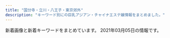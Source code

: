 ```yaml
---
title: "国分寺・立川・八王子・東京郊外"
description: "キーワード別にの巨乳アジアン・チャイナエステ嬢情報をまとめました。"
---
```


新着画像と新着キーワードをまとめています。
2021年03月05日の情報です。

<DmmAffiliateIns />
<KeywordTable
  shops={
    [
    {
        "name": "\u3072\u307e\u308f\u308a",
        "img_links": [
            "https://himawari.tyo.cm/photos/sites/47/2021/02/2021021607515371.jpg",
            "https://himawari.tyo.cm/images/ico01.png",
            "https://himawari.tyo.cm/images/side_mobile.jpg",
            "https://himawari.tyo.cm/images/info2.jpg",
            "https://himawari.tyo.cm/images/link_nav06.jpg",
            "https://himawari.tyo.cm/photos/sites/47/2020/10/2020100603052948.jpg",
            "https://himawari.tyo.cm/photos/sites/47/2020/10/2020100208175534.jpg",
            "https://himawari.tyo.cm/images/sp_top.jpg",
            "https://himawari.tyo.cm/images/link_nav01.jpg",
            "https://himawari.tyo.cm/images/side_tel.jpg",
            "https://himawari.tyo.cm/photos/sites/47/2020/10/2020100208175477.jpg",
            "https://himawari.tyo.cm/images/side_link.jpg",
            "https://himawari.tyo.cm/photos/sites/47/2020/10/2020100208175350.jpg",
            "https://himawari.tyo.cm/photos/sites/47/2020/10/2020100208175541.jpg",
            "https://himawari.tyo.cm/images/link_nav07.jpg",
            "https://himawari.tyo.cm/images/link_nav04.jpg",
            "https://himawari.tyo.cm/images/info1.jpg",
            "https://himawari.tyo.cm/images/top_slider01.jpg",
            "https://himawari.tyo.cm/images/top_slider02.jpg",
            "https://himawari.tyo.cm/images/top.png",
            "https://himawari.tyo.cm/photos/sites/47/2020/10/202010020817559.jpg",
            "https://himawari.tyo.cm/images/link_nav02.jpg",
            "https://himawari.tyo.cm/images/link_nav03.jpg",
            "https://himawari.tyo.cm/images/link_nav05.jpg",
            "https://himawari.tyo.cm/photos/sites/47/2020/10/202010020817547.jpg",
            "https://himawari.tyo.cm/images/info3.jpg"
        ],
        "station": "JR\u516b\u738b\u5b50\u99c5\u5357\u53e3",
        "url": "https://himawari.tyo.cm/",
        "keywords": {
            "87": 1,
            "86": 4,
            "E": 1,
            "D": 7,
            "85": 3
        }
    },
    {
        "url": "http://www.flove.link/",
        "img_links": [
            "http://www.flove.link/images/7.jpg",
            "http://www.flove.link/images/s1.png",
            "http://www.flove.link/img/sakura1.jpg",
            "http://www.flove.link/img/rina1.jpg",
            "http://www.flove.link/images/head.jpg",
            "http://www.flove.link/img/sakura2.jpg",
            "http://www.flove.link/images/sys2.png",
            "http://www.flove.link/img/sakura4.jpg",
            "http://www.flove.link/images/2.jpg",
            "http://www.flove.link/images/3.jpg",
            "http://www.flove.link/images/mobile.jpg",
            "http://www.flove.link/images/interior_t.jpg",
            "http://www.flove.link/images/sys1.png",
            "http://www.flove.link/images/info.png",
            "http://www.flove.link/images/int1.png",
            "http://www.flove.link/img/sakura3.jpg",
            "http://www.flove.link/img/emi1.jpg",
            "http://www.flove.link/images/1.jpg",
            "http://www.flove.link/images/staff_t.jpg",
            "http://www.flove.link/images/tel.jpg",
            "http://www.flove.link/images/int2.png",
            "http://www.flove.link/images/news.jpg",
            "http://www.flove.link/img/yumi1.jpg"
        ],
        "station": "\u82b1\u5c0f\u91d1\u4e95\u99c5\u5317\u53e3",
        "name": "\u5922",
        "keywords": {}
    },
    {
        "name": "\u7652\u60a0\u83ef",
        "img_links": [
            "http://uuka.loveyaku.com/imgs/header.png",
            "http://uuka.loveyaku.com/imgs/headline.png",
            "http://uuka.loveyaku.com/imgs/nav/nb03.png",
            "http://uuka.loveyaku.com/imgs/mobile.jpg",
            "http://uuka.loveyaku.com/imgs/lunbo/photo03.jpg",
            "http://uuka.loveyaku.com/imgs/lunbo/photo01.jpg",
            "http://uuka.loveyaku.com/imgs/nav/nb05.png",
            "http://uuka.loveyaku.com/imgs/nav/nb06.png",
            "http://uuka.loveyaku.com/imgs/address.png",
            "http://uuka.loveyaku.com/imgs/lunbo/photo02.jpg",
            "http://uuka.loveyaku.com/imgs/nav/nb04.png",
            "http://uuka.loveyaku.com/imgs/temp_boshu.jpg",
            "http://uuka.loveyaku.com/imgs/information.jpg",
            "http://uuka.loveyaku.com/imgs/bar_therapist.png",
            "http://uuka.loveyaku.com/imgs/nav/nb01.png",
            "http://uuka.loveyaku.com/imgs/lunbo/photo04.jpg",
            "http://uuka.loveyaku.com/imgs/nav/nb02.png",
            "http://uuka.loveyaku.com/imgs/bttel.png"
        ],
        "keywords": {
            "C": 7
        },
        "url": "http://uuka.loveyaku.com/",
        "station": "JR\u516b\u738b\u5b50\u99c5\u5357\u53e3"
    },
    {
        "url": "http://beauty-est.tokyo/",
        "keywords": {
            "D": 4,
            "86": 8
        },
        "station": "\u6771\u5927\u548c\u5e02\u99c5",
        "img_links": [
            "http://beauty-est.tokyo/images/now-printing.jpg",
            "http://beauty-est.tokyo/images/ri.jpg",
            "http://beauty-est.tokyo/images/cg02.jpg",
            "http://beauty-est.tokyo/images/cg03.jpg",
            "http://beauty-est.tokyo/images/mi.jpg",
            "http://beauty-est.tokyo/images/cg01.jpg",
            "http://beauty-est.tokyo/images/cg04.jpg"
        ],
        "name": "Be"
    },
    {
        "keywords": {
            "85": 1,
            "87": 3,
            "C": 1,
            "86": 1,
            "83": 1,
            "D": 5
        },
        "station": "\u4e45\u7c73\u5ddd\u99c5\u5317\u53e3",
        "url": "http://momoka.este.work/",
        "img_links": [
            "http://momoka.este.work/room1.jpg",
            "http://momoka.este.work/nbj2.jpg",
            "http://momoka.este.work/s_link.jpg",
            "http://momoka.este.work/s_staff.jpg",
            "http://momoka.este.work/mobile.jpg",
            "http://momoka.este.work/s_news.jpg",
            "http://momoka.este.work/room2.jpg",
            "http://momoka.este.work/room3.jpg",
            "http://momoka.este.work/2019121106171659.jpg",
            "http://momoka.este.work/2019121106173083.jpg",
            "http://momoka.este.work/mens-esthe1.png",
            "http://momoka.este.work/room4.jpg",
            "http://momoka.este.work/2019121106171979.jpg",
            "http://momoka.este.work/top.png",
            "http://momoka.este.work/2019121106172252.jpg",
            "http://momoka.este.work/2019121106170955.jpg",
            "http://momoka.este.work/2019123003062327.jpg",
            "http://momoka.este.work/end.png"
        ],
        "name": "\u6843\u9999"
    },
    {
        "keywords": {
            "86": 44,
            "D": 64,
            "87": 24,
            "C": 8,
            "85": 4,
            "E": 4,
            "88": 4
        },
        "station": "JR\u56fd\u5206\u5bfa\u99c5\u5357\u53e3",
        "img_links": [
            "http://www.mermaid-kokubunji.com/files/041-02.jpg",
            "http://www.mermaid-kokubunji.com/files/030-03.jpg",
            "http://www.mermaid-kokubunji.com/files/036-03.jpg",
            "http://www.mermaid-kokubunji.com/files/022-03.jpg",
            "http://www.mermaid-kokubunji.com/files/043-03.jpg",
            "http://www.mermaid-kokubunji.com/files/025-02.jpg",
            "http://www.mermaid-kokubunji.com/files/040.jpg",
            "http://www.mermaid-kokubunji.com/files/026.jpg",
            "http://www.mermaid-kokubunji.com/images/mobile.png",
            "http://www.mermaid-kokubunji.com/files/043-02.jpg",
            "http://www.mermaid-kokubunji.com/files/036.jpg",
            "http://www.mermaid-kokubunji.com/files/033.jpg",
            "http://www.mermaid-kokubunji.com/files/020.jpg",
            "http://www.mermaid-kokubunji.com/images/goback.jpg",
            "http://www.mermaid-kokubunji.com/files/033-03.jpg",
            "http://www.mermaid-kokubunji.com/files/022-02.jpg",
            "http://www.mermaid-kokubunji.com/files/039-02.jpg",
            "http://www.mermaid-kokubunji.com/files/021-03.jpg",
            "http://www.mermaid-kokubunji.com/images/interior.png",
            "http://www.mermaid-kokubunji.com/files/041-03.jpg",
            "http://www.mermaid-kokubunji.com/files/038-03.jpg",
            "http://www.mermaid-kokubunji.com/files/040-03.jpg",
            "http://www.mermaid-kokubunji.com/files/037-02.jpg",
            "http://www.mermaid-kokubunji.com/files/038-02.jpg",
            "http://www.mermaid-kokubunji.com/images/b4.jpg",
            "http://www.mermaid-kokubunji.com/files/021-02.jpg",
            "http://www.mermaid-kokubunji.com/images/b2.jpg",
            "http://www.mermaid-kokubunji.com/files/034-03.jpg",
            "http://www.mermaid-kokubunji.com/files/034.jpg",
            "http://www.mermaid-kokubunji.com/images/staff.png",
            "http://www.mermaid-kokubunji.com/files/025-03.jpg",
            "http://www.mermaid-kokubunji.com/files/017-03.jpg",
            "http://www.mermaid-kokubunji.com/files/032-03.jpg",
            "http://www.mermaid-kokubunji.com/files/039.jpg",
            "http://www.mermaid-kokubunji.com/files/030-02.jpg",
            "http://www.mermaid-kokubunji.com/files/042.jpg",
            "http://www.mermaid-kokubunji.com/files/020-03.jpg",
            "http://www.mermaid-kokubunji.com/files/033-02.jpg",
            "http://www.mermaid-kokubunji.com/files/032.jpg",
            "http://www.mermaid-kokubunji.com/images/b1.png",
            "http://www.mermaid-kokubunji.com/files/039-03.jpg",
            "http://www.mermaid-kokubunji.com/files/030.jpg",
            "http://www.mermaid-kokubunji.com/files/019-02.jpg",
            "http://www.mermaid-kokubunji.com/images/ta.png",
            "http://www.mermaid-kokubunji.com/files/025.jpg",
            "http://www.mermaid-kokubunji.com/files/041.jpg",
            "http://www.mermaid-kokubunji.com/images/top.png",
            "http://www.mermaid-kokubunji.com/files/021.jpg",
            "http://www.mermaid-kokubunji.com/files/040-02.jpg",
            "http://www.mermaid-kokubunji.com/files/036-02.jpg",
            "http://www.mermaid-kokubunji.com/files/042-02.jpg",
            "http://www.mermaid-kokubunji.com/files/042-03.jpg",
            "http://www.mermaid-kokubunji.com/files/022.jpg",
            "http://www.mermaid-kokubunji.com/files/038.jpg",
            "http://www.mermaid-kokubunji.com/images/b3.jpg",
            "http://www.mermaid-kokubunji.com/images/interior_bg.png",
            "http://www.mermaid-kokubunji.com/files/026-03.jpg",
            "http://www.mermaid-kokubunji.com/files/019-03.jpg",
            "http://www.mermaid-kokubunji.com/files/043.jpg",
            "http://www.mermaid-kokubunji.com/files/017.jpg",
            "http://www.mermaid-kokubunji.com/files/037.jpg",
            "http://www.mermaid-kokubunji.com/files/034-02.jpg",
            "http://www.mermaid-kokubunji.com/files/017-02.jpg",
            "http://www.mermaid-kokubunji.com/files/019.jpg",
            "http://www.mermaid-kokubunji.com/files/026-02.jpg",
            "http://www.mermaid-kokubunji.com/images/h1.png",
            "http://www.mermaid-kokubunji.com/files/032-02.jpg",
            "http://www.mermaid-kokubunji.com/images/b5.jpg",
            "http://www.mermaid-kokubunji.com/files/020-02.jpg",
            "http://www.mermaid-kokubunji.com/files/037-03.jpg"
        ],
        "name": "Mermaid\uff5e\u30de\u30fc\u30e1\u30a4\u30c9\uff5e",
        "url": "http://www.mermaid-kokubunji.com/"
    },
    {
        "station": "\u82b1\u5c0f\u91d1\u4e95\u99c5\u5357\u53e3",
        "keywords": {
            "88": 2,
            "D": 2,
            "86": 1,
            "C": 1
        },
        "img_links": [
            "http://sofia-es.tokyo/images/index_10.jpg",
            "http://sofia-es.tokyo/images/index_07.jpg",
            "http://sofia-es.tokyo/images/index_14.jpg",
            "http://sofia-es.tokyo/images/girls_13.jpg",
            "http://sofia-es.tokyo/uploads/ecd62b76b1e56e66cb7bcb964da1ca22.jpg",
            "http://sofia-es.tokyo/uploads/1ec96f990e939733a393533a8d58a699.jpg",
            "http://sofia-es.tokyo/images/index_03.jpg",
            "http://sofia-es.tokyo/images/index_09.jpg",
            "http://sofia-es.tokyo/images/index_06.jpg",
            "http://sofia-es.tokyo/images/index_05.jpg",
            "http://sofia-es.tokyo/uploads/ca177747885af42bd8197f68c498bcf8.jpg",
            "http://sofia-es.tokyo/images/gallery_03.jpg",
            "http://sofia-es.tokyo/images/index_11.jpg",
            "http://sofia-es.tokyo/images/girls_03.jpg",
            "http://sofia-es.tokyo/images/index_04.jpg",
            "http://sofia-es.tokyo/images/index_01.jpg",
            "http://sofia-es.tokyo/images/index_08.jpg",
            "http://sofia-es.tokyo/images/index_15.jpg",
            "http://sofia-es.tokyo/images/index_02.jpg"
        ],
        "url": "http://sofia-es.tokyo/",
        "name": "SOFIA \uff5e\u30bd\u30d5\u30a3\u30a2\uff5e"
    },
    {
        "station": "\u6771\u4e45\u7559\u7c73\u99c5\u5317\u53e3",
        "img_links": [
            "http://midori.este88.com/i/120/mina1.jpg",
            "http://midori.este88.com/images/nanami1.jpg",
            "http://midori.este88.com/images/emi1.jpg",
            "http://midori.este88.com/images/mobile.jpg",
            "http://midori.este88.com/images/s-staff.jpg",
            "http://midori.este88.com/images/s-recriut.jpg",
            "http://midori.este88.com/images/pick.jpg",
            "http://midori.este88.com/images/mina1.jpg",
            "http://midori.este88.com/images/riri1.jpg",
            "http://midori.este88.com/images/yumi1.jpg",
            "http://midori.este88.com/images/mobile1.jpg",
            "http://midori.este88.com/images/aya1.jpg",
            "http://midori.este88.com/images/news.jpg",
            "http://midori.este88.com/images/mari1.jpg",
            "http://midori.este88.com/images/info.jpg"
        ],
        "url": "http://midori.este88.com/",
        "name": "\u7dd1\u5065\u5eb7\u9928",
        "keywords": {}
    },
    {
        "img_links": [
            "http://www.sweet.iesjp.com/files/001-03.jpg",
            "http://www.sweet.iesjp.com/photo_news/upimg/100956038affc8a045_0.jpg",
            "http://www.sweet.iesjp.com/images/shop/s1.jpg",
            "http://www.sweet.iesjp.com/images/shop/s5.jpg",
            "http://www.sweet.iesjp.com/photo_news/upimg/205316018b2b332b07_1.jpg",
            "http://www.sweet.iesjp.com/files/005.jpg",
            "http://www.sweet.iesjp.com/files/001-02.jpg",
            "http://www.sweet.iesjp.com/files/003-02.jpg",
            "http://www.sweet.iesjp.com/images/shop/s6.jpg",
            "http://www.sweet.iesjp.com/files/010-02.jpg",
            "http://www.sweet.iesjp.com/photo_news/upimg/205316018b2b332b07_0.jpg",
            "http://www.sweet.iesjp.com/files/005-03.jpg",
            "http://www.sweet.iesjp.com/files/005-02.jpg",
            "http://www.sweet.iesjp.com/files/011.jpg",
            "http://www.sweet.iesjp.com/files/001.jpg",
            "http://www.sweet.iesjp.com/images/r3.jpg",
            "http://www.sweet.iesjp.com/files/008-02.jpg",
            "http://www.sweet.iesjp.com/files/002-03.jpg",
            "http://www.sweet.iesjp.com/images/shop/s2.jpg",
            "http://www.sweet.iesjp.com/images/mobile.jpg",
            "http://www.sweet.iesjp.com/files/002-02.jpg",
            "http://www.sweet.iesjp.com/files/003-03.jpg",
            "http://www.sweet.iesjp.com/files/007-02.jpg",
            "http://www.sweet.iesjp.com/files/011-02.jpg",
            "http://www.sweet.iesjp.com/files/009.jpg",
            "http://www.sweet.iesjp.com/files/010.jpg",
            "http://www.sweet.iesjp.com/photo_news/upimg/100956038affc8a045_1.jpg",
            "http://www.sweet.iesjp.com/images/shop/s3.jpg",
            "http://www.sweet.iesjp.com/photo_news/upimg/100956038affc8a045_2.jpg",
            "http://www.sweet.iesjp.com/files/006.jpg",
            "http://www.sweet.iesjp.com/files/003.jpg",
            "http://www.sweet.iesjp.com/files/009-03.jpg",
            "http://www.sweet.iesjp.com/files/006-03.jpg",
            "http://www.sweet.iesjp.com/files/002.jpg",
            "http://www.sweet.iesjp.com/files/008-03.jpg",
            "http://www.sweet.iesjp.com/files/008.jpg",
            "http://www.sweet.iesjp.com/images/shop/s4.jpg",
            "http://www.sweet.iesjp.com/files/007.jpg",
            "http://www.sweet.iesjp.com/files/011-03.jpg",
            "http://www.sweet.iesjp.com/files/009-02.jpg",
            "http://www.sweet.iesjp.com/files/007-03.jpg",
            "http://www.sweet.iesjp.com/files/006-02.jpg",
            "http://www.sweet.iesjp.com/files/010-03.jpg"
        ],
        "name": "Sweet \uff5e\u30b9\u30a6\u30a3\u30fc\u30c8\uff5e",
        "url": "http://www.sweet.iesjp.com/",
        "station": "\u5c0f\u5e73\u99c5\u5357\u53e3",
        "keywords": {
            "D": 40,
            "C": 18,
            "87": 40
        }
    },
    {
        "name": "\u7e01",
        "station": "\u6e05\u702c\u99c5\u5357\u53e3",
        "url": "http://www.sh-rirakw.xyz/",
        "img_links": [
            "http://www.sh-rirakw.xyz/images/002.jpg",
            "http://www.sh-rirakw.xyz/uploads/200804/1-200P4151106412.jpg",
            "http://www.sh-rirakw.xyz/uploads/201203/1-2012030U434962.jpg",
            "http://www.sh-rirakw.xyz/uploads/201016/1-20101613534H12.jpg",
            "http://www.sh-rirakw.xyz/uploads/200530/1-20053014263J30.jpg",
            "http://www.sh-rirakw.xyz/images/girl_01.png",
            "http://www.sh-rirakw.xyz/images/shishu_01.jpg",
            "http://www.sh-rirakw.xyz/images/nei_01.png",
            "http://www.sh-rirakw.xyz/images/right_bottom.png",
            "http://www.sh-rirakw.xyz/images/girl_03.png",
            "http://www.sh-rirakw.xyz/uploads/190727/1-1ZHG50JV35.jpg",
            "http://www.sh-rirakw.xyz/images/tite-staff.png",
            "http://www.sh-rirakw.xyz/images/004.jpg",
            "http://www.sh-rirakw.xyz/images/right_top.png",
            "http://www.sh-rirakw.xyz/images/pagetop.png",
            "http://www.sh-rirakw.xyz/images/girl_top.png",
            "http://www.sh-rirakw.xyz/images/001.jpg",
            "http://www.sh-rirakw.xyz/plus/images/002.jpg",
            "http://www.sh-rirakw.xyz/plus/images/001.jpg",
            "http://www.sh-rirakw.xyz/plus/images/003.jpg",
            "http://www.sh-rirakw.xyz/uploads/201203/1-2012030U52J62.jpg",
            "http://www.sh-rirakw.xyz/images/news_top.jpg",
            "http://www.sh-rirakw.xyz/images/girlx_top.png",
            "http://www.sh-rirakw.xyz/uploads/200804/1-200P4150UG34.jpg",
            "http://www.sh-rirakw.xyz/plus/images/004.jpg",
            "http://www.sh-rirakw.xyz/uploads/190727/1-1ZHG456351U.jpg",
            "http://www.sh-rirakw.xyz/images/shishu_03.jpg",
            "http://www.sh-rirakw.xyz/images/003.jpg",
            "http://www.sh-rirakw.xyz/images/nei_03.png",
            "http://www.sh-rirakw.xyz/uploads/200530/1-200530142Ja58.jpg"
        ],
        "keywords": {
            "88": 2,
            "85": 2,
            "86": 3,
            "D": 7,
            "\u80f8": 1
        }
    },
    {
        "keywords": {
            "86": 9,
            "E": 2,
            "D": 7,
            "C": 15
        },
        "url": "http://unmei.xyz/",
        "name": "\u904b\u547d\u306e\u5973\u795e",
        "station": "JR\u56fd\u5206\u5bfa\u99c5\u5357\u53e3",
        "img_links": [
            "http://unmei.xyz/uploads/201204/1-201204131333327.jpg",
            "http://unmei.xyz/style/images/mobile.jpg",
            "http://unmei.xyz/style/images/staff_line.png",
            "http://unmei.xyz/uploads/201109/1-20110913400H13.jpg",
            "http://unmei.xyz/style/images/dt.jpg",
            "http://unmei.xyz/uploads/201012/1-201012101RI06.jpg",
            "http://unmei.xyz/uploads/201010/1-201010133944618.jpg",
            "http://unmei.xyz/uploads/201109/1-20110913395LL.jpg",
            "http://unmei.xyz/style/images/room3.jpg",
            "http://unmei.xyz/uploads/201207/1-20120F91552621.jpg",
            "http://unmei.xyz/uploads/201109/1-201109133931237.jpg",
            "http://unmei.xyz/uploads/201204/1-20120413135K17.jpg",
            "http://unmei.xyz/style/images/girl-z2.jpg",
            "http://unmei.xyz/style/images/bj3.png",
            "http://unmei.xyz/uploads/201024/1-201024125031258.jpg",
            "http://unmei.xyz/uploads/201026/1-2010261G0393M.jpg",
            "http://unmei.xyz/style/images/room2.jpg",
            "http://unmei.xyz/uploads/201010/1-201010134113F3.png",
            "http://unmei.xyz/uploads/201012/1-201012101S5192.jpg",
            "http://unmei.xyz/uploads/201010/1-20101013404MP.png",
            "http://unmei.xyz/style/images/top.png",
            "http://unmei.xyz/uploads/201012/1-201012101KV21.jpg",
            "http://unmei.xyz/plus/images/room5.jpg",
            "http://unmei.xyz/style/images/room4.jpg",
            "http://unmei.xyz/uploads/201204/1-2012041314051K.jpg",
            "http://unmei.xyz/uploads/201207/1-20120F91545951.jpg",
            "http://unmei.xyz/style/images/girl-z1.jpg",
            "http://unmei.xyz/style/images/end.jpg",
            "http://unmei.xyz/style/images/room1.jpg",
            "http://unmei.xyz/uploads/201207/1-20120F91600P1.jpg"
        ]
    },
    {
        "url": "http://aroma-treat.com/",
        "img_links": [
            "http://aroma-treat.com/pic/topimg2.jpg",
            "http://aroma-treat.com/img/mobile.png",
            "http://aroma-treat.com/i/files/homeimg.jpg",
            "http://aroma-treat.com/pic/head.png",
            "http://aroma-treat.com/img/ttl_staff.png",
            "http://aroma-treat.com/img/promise.png",
            "http://aroma-treat.com/pic/topimg1.jpg"
        ],
        "keywords": {
            "C": 9
        },
        "name": "\u30cf\u30ef\u30a4\u7652\u3057",
        "station": "JR\u7fbd\u6751\u99c5\u6771\u53e3"
    },
    {
        "station": "JR\u8c4a\u7530\u99c5\u5317\u53e3",
        "url": "https://s-honey.uouono.com/",
        "img_links": [],
        "keywords": {},
        "name": "\u7f8e\u7409\u7409 \u3046\u308b\u308b"
    },
    {
        "name": "\u592a\u967d",
        "img_links": [
            "http://www.tay184.info/frame/scroll4/scroll4.jpg",
            "http://www.tay184.info/frame/fla/photo03.jpg",
            "http://www.tay184.info/frame/girl/c8001.jpg",
            "http://www.tay184.info/img/88x31.jpg",
            "http://www.tay184.info/frame/fla/photo02.jpg",
            "http://www.tay184.info/frame/girl/c9001.jpg",
            "http://www.tay184.info/frame/sougo/menlog.jpg",
            "http://www.tay184.info/frame/scroll1/scroll1.jpg",
            "http://www.tay184.info/navi/gld/temp_under2.jpg",
            "http://www.tay184.info/frame/fla/photo01.jpg",
            "http://www.tay184.info/frame/scroll5/scroll5.jpg",
            "http://www.tay184.info/img/header.jpg",
            "http://www.tay184.info/frame/girl/c7001.jpg",
            "http://www.tay184.info/frame/scroll3/scroll3.jpg",
            "http://www.tay184.info/frame/fla/photo04.jpg",
            "http://www.tay184.info/frame/scroll2/scroll2.jpg",
            "http://www.tay184.info/frame/girl/c10001.jpg",
            "http://www.tay184.info/frame/telimg/telbar.png",
            "http://www.tay184.info/frame/sougo/estheking.jpg",
            "http://www.tay184.info/frame/newface/201908235143.jpg"
        ],
        "url": "http://www.tay184.info/",
        "station": "\u6771\u4e45\u7559\u7c73\u99c5\u5317\u53e3",
        "keywords": {
            "C": 15
        }
    },
    {
        "img_links": [
            "http://www.rakuen.esjp.info/files/001-03.jpg",
            "http://www.rakuen.esjp.info/images/barProfileSche.png",
            "http://www.rakuen.esjp.info/files/004.jpg",
            "http://www.rakuen.esjp.info/images/barTherapist.png",
            "http://www.rakuen.esjp.info/images/barSchedule.png",
            "http://www.rakuen.esjp.info/images/header.png",
            "http://www.rakuen.esjp.info/images/barProfile.png",
            "http://www.rakuen.esjp.info/files/005-02.jpg",
            "http://www.rakuen.esjp.info/files/005.jpg",
            "http://www.rakuen.esjp.info/files/007-03.jpg",
            "http://www.rakuen.esjp.info/files/002.jpg",
            "http://www.rakuen.esjp.info/images/time.png",
            "http://www.rakuen.esjp.info/files/008.jpg",
            "http://www.rakuen.esjp.info/files/003.jpg",
            "http://www.rakuen.esjp.info/images/concept.png",
            "http://www.rakuen.esjp.info/images/barAccess.png",
            "http://www.rakuen.esjp.info/files/008-02.jpg",
            "http://www.rakuen.esjp.info/files/001-02.jpg",
            "http://www.rakuen.esjp.info/files/002-02.jpg",
            "http://www.rakuen.esjp.info/images/contentBottom.jpg",
            "http://www.rakuen.esjp.info/images/btnTop.png",
            "http://www.rakuen.esjp.info/files/005-03.jpg",
            "http://www.rakuen.esjp.info/files/006-02.jpg",
            "http://www.rakuen.esjp.info/files/008-03.jpg",
            "http://www.rakuen.esjp.info/images/barLink.png",
            "http://www.rakuen.esjp.info/files/006.jpg",
            "http://www.rakuen.esjp.info/files/002-03.jpg",
            "http://www.rakuen.esjp.info/files/006-03.jpg",
            "http://www.rakuen.esjp.info/files/003-02.jpg",
            "http://www.rakuen.esjp.info/files/003-03.jpg",
            "http://www.rakuen.esjp.info/files/001.jpg",
            "http://www.rakuen.esjp.info/images/backBtn.png",
            "http://www.rakuen.esjp.info/files/007-02.jpg",
            "http://www.rakuen.esjp.info/images/barRecruit.png",
            "http://www.rakuen.esjp.info/files/004-03.jpg",
            "http://www.rakuen.esjp.info/images/barSystem.png",
            "http://www.rakuen.esjp.info/files/004-02.jpg",
            "http://www.rakuen.esjp.info/files/007.jpg"
        ],
        "station": "\u4eac\u738b\u516b\u738b\u5b50\u99c5\u4e2d\u592e\u53e3",
        "url": "http://www.rakuen.esjp.info/",
        "keywords": {
            "87": 24,
            "88": 4,
            "D": 28,
            "C": 4,
            "85": 4
        },
        "name": "\u697d\u5712"
    },
    {
        "keywords": {
            "86": 5,
            "C": 28,
            "88": 1,
            "87": 4,
            "D": 8,
            "85": 1,
            "E": 2
        },
        "url": "http://candy.jpn.cm/",
        "img_links": [
            "http://candy.jpn.cm/images/mobile.png",
            "http://candy.jpn.cm/photos/sites/67/2019/06/2019061406141820.jpg",
            "http://candy.jpn.cm/photos/sites/67/2019/04/2019042307544524.jpg",
            "http://candy.jpn.cm/photos/sites/67/2019/06/2019060407164073.jpg",
            "http://candy.jpn.cm/images/newface1.jpg",
            "http://candy.jpn.cm/images/girl-z1.jpg",
            "http://candy.jpn.cm/photos/sites/67/2019/04/2019041107590969.jpg",
            "http://candy.jpn.cm/photos/sites/67/2019/03/2019032204421232.jpg",
            "http://candy.jpn.cm/images/room4.jpg",
            "http://candy.jpn.cm/images/room3.jpg",
            "http://candy.jpn.cm/photos/sites/67/2020/10/2020100603095899.jpg",
            "http://candy.jpn.cm/photos/sites/67/2019/12/2019120305152125.jpg",
            "http://candy.jpn.cm/photos/sites/67/2021/02/2021021608063326.jpg",
            "http://candy.jpn.cm/images/staff01.jpg",
            "http://candy.jpn.cm/images/girl-z2.jpg",
            "http://candy.jpn.cm/images/room5.jpg",
            "http://candy.jpn.cm/images/s_news.jpg",
            "http://candy.jpn.cm/photos/sites/67/2019/08/201908010438494.jpg",
            "http://candy.jpn.cm/photos/sites/67/2019/03/201903220442120.jpg",
            "http://candy.jpn.cm/images/link1.jpg",
            "http://candy.jpn.cm/photos/sites/67/2020/02/2020021006215846.jpg",
            "http://candy.jpn.cm/images/room2.jpg",
            "http://candy.jpn.cm/images/top.jpg"
        ],
        "station": "JR\u516b\u738b\u5b50\u99c5",
        "name": "\u30ad\u30e3\u30f3\u30c7\u30a3"
    },
    {
        "station": "\u4eac\u738b\u516b\u738b\u5b50\u99c54\u756a\u51fa\u53e3",
        "keywords": {
            "85": 10,
            "83": 5,
            "D": 20,
            "87": 5
        },
        "img_links": [
            "https://chuchu.xyz.mn/images/s_news.png",
            "https://chuchu.xyz.mn/images/top.png",
            "https://chuchu.xyz.mn/images/room3.jpg",
            "https://chuchu.xyz.mn/images/room4.jpg",
            "https://chuchu.xyz.mn/images/s1.jpg",
            "https://chuchu.xyz.mn/images/room1.jpg",
            "https://chuchu.xyz.mn/photos/sites/31/2021/02/2021022502431637.jpg",
            "https://chuchu.xyz.mn/images/s_pick.png",
            "https://chuchu.xyz.mn/photos/sites/31/2021/02/2021022502431866.jpg",
            "https://chuchu.xyz.mn/images/s_staff.jpg",
            "https://chuchu.xyz.mn/images/mobile.jpg",
            "https://chuchu.xyz.mn/images/info.jpg",
            "https://chuchu.xyz.mn/photos/sites/31/2021/02/2021022502431764.jpg",
            "https://chuchu.xyz.mn/images/room2.jpg",
            "https://chuchu.xyz.mn/images/relax.jpg",
            "https://chuchu.xyz.mn/photos/sites/31/2021/02/2021022503080220.jpg",
            "https://chuchu.xyz.mn/images/s3.jpg"
        ],
        "url": "https://chuchu.xyz.mn/",
        "name": "\u3061\u3085\u3046\u3061\u3085\u3046"
    },
    {
        "img_links": [
            "http://aijo-massage.com/girl/6.jpg",
            "http://aijo-massage.com/girl/8.jpg",
            "http://aijo-massage.com/girl/3.jpg",
            "http://aijo-massage.com/girl/4.jpg",
            "http://aijo-massage.com/girl/7.jpg",
            "http://aijo-massage.com/girl/1.jpg",
            "http://aijo-massage.com/static/picture/468_60.jpg",
            "http://aijo-massage.com/static/picture/mens-esthe.jpg",
            "http://aijo-massage.com/static/picture/modal.jpg",
            "http://aijo-massage.com/girl/5.jpg",
            "http://aijo-massage.com/static/picture/concept.jpg",
            "http://aijo-massage.com/girl/2.jpg"
        ],
        "name": "\u611b\u5b22",
        "station": "JR\u516b\u738b\u5b50\u99c5\u5317\u53e3",
        "keywords": {},
        "url": "http://aijo-massage.com/"
    },
    {
        "keywords": {},
        "station": "JR\u662d\u5cf6\u99c5\u5357\u53e3",
        "img_links": [
            "http://akishima.xyz/images/g5.jpg",
            "http://akishima.xyz/images/g2.jpg",
            "http://akishima.xyz/images/bottom_04.png",
            "http://akishima.xyz/images/g7.jpg",
            "http://akishima.xyz/images/g1.jpg",
            "http://akishima.xyz/images/bottom_7.png",
            "http://akishima.xyz/images/bottom_06.png",
            "http://akishima.xyz/images/newface.png",
            "http://akishima.xyz/images/bottom_03.png",
            "http://akishima.xyz/images/top.png",
            "http://akishima.xyz/images/bottom_05.png",
            "http://akishima.xyz/images/mobile.png",
            "http://akishima.xyz/images/bottom_02.png",
            "http://akishima.xyz/images/bottom_01.png",
            "http://akishima.xyz/images/g3.jpg"
        ],
        "url": "http://akishima.xyz/",
        "name": "\u610f"
    },
    {
        "img_links": [
            "http://www.kenkoukoubou.com/girl/7.jpg",
            "http://www.kenkoukoubou.com/images/shop/photo_5.jpg",
            "http://www.kenkoukoubou.com/images/1.jpg",
            "http://www.kenkoukoubou.com/images/shop/photo_4.jpg",
            "http://www.kenkoukoubou.com/images/shop/photo_6.jpg",
            "http://www.kenkoukoubou.com/girl/1.jpg",
            "http://www.kenkoukoubou.com/images/capinfo.jpg",
            "http://www.kenkoukoubou.com/images/info.png",
            "http://www.kenkoukoubou.com/images/top_rec.jpg",
            "http://www.kenkoukoubou.com/images/059.png",
            "http://www.kenkoukoubou.com/images/return.jpg",
            "http://www.kenkoukoubou.com/images/qr.png",
            "http://www.kenkoukoubou.com/girl/8.jpg",
            "http://www.kenkoukoubou.com/girl/4.jpg",
            "http://www.kenkoukoubou.com/girl/6.jpg",
            "http://www.kenkoukoubou.com/girl/5.jpg",
            "http://www.kenkoukoubou.com/images/blog.jpg",
            "http://www.kenkoukoubou.com/girl/3_1.jpg",
            "http://www.kenkoukoubou.com/girl/2.jpg",
            "http://www.kenkoukoubou.com/images/3.jpg",
            "http://www.kenkoukoubou.com/girl/3.jpg",
            "http://www.kenkoukoubou.com/girl/9.jpg",
            "http://www.kenkoukoubou.com/images/2.jpg",
            "http://www.kenkoukoubou.com/images/shop/photo_7.jpg",
            "http://www.kenkoukoubou.com/images/recruit/11.jpg",
            "http://www.kenkoukoubou.com/girl/6_1.jpg"
        ],
        "keywords": {},
        "station": "JR\u6b66\u8535\u5883\u99c5\u5357\u53e3",
        "name": "\u30cf\u30d4\u30cd\u30b9",
        "url": "http://www.kenkoukoubou.com/"
    },
    {
        "keywords": {
            "87": 1,
            "83": 1,
            "85": 4,
            "D": 1,
            "C": 13
        },
        "url": "http://relaxpa.xyz/",
        "station": "JR\u516b\u738b\u5b50\u99c5\u5357\u53e3",
        "name": "\u30ea\u30e9\u30af\u30b9\u30d1",
        "img_links": [
            "http://relaxpa.xyz/images/g5.jpg",
            "http://relaxpa.xyz/images/kana1.jpg",
            "http://relaxpa.xyz/images/yumi1.jpg",
            "http://relaxpa.xyz/images/tit-staff.jpg",
            "http://relaxpa.xyz/images/room3.jpg",
            "http://relaxpa.xyz/images/mobile.jpg",
            "http://relaxpa.xyz/images/top.jpg",
            "http://relaxpa.xyz/images/g52.jpg",
            "http://relaxpa.xyz/images/kana2.jpg",
            "http://relaxpa.xyz/images/room2.jpg",
            "http://relaxpa.xyz/images/yumi0.jpg",
            "http://relaxpa.xyz/images/g31.jpg",
            "http://relaxpa.xyz/images/g2.jpg",
            "http://relaxpa.xyz/images/g0.jpg",
            "http://relaxpa.xyz/images/room4.jpg",
            "http://relaxpa.xyz/images/news1.jpg",
            "http://relaxpa.xyz/images/nei03.jpg",
            "http://relaxpa.xyz/images/room1.jpg",
            "http://relaxpa.xyz/images/g3.jpg",
            "http://relaxpa.xyz/images/g6.jpg"
        ]
    },
    {
        "station": "JR\u516b\u738b\u5b50\u99c5",
        "keywords": {
            "E": 18,
            "86": 10,
            "85": 8,
            "87": 8,
            "D": 24,
            "89": 2,
            "88": 4,
            "90": 8,
            "F": 14
        },
        "name": "Diamond",
        "img_links": [
            "http://dia-mond.work/staff/runa1.jpg",
            "http://dia-mond.work/images/sw_home.png",
            "http://dia-mond.work/staff/yumi1.jpg",
            "http://dia-mond.work/staff/hitomi1.jpg",
            "http://dia-mond.work/images/recruit/point_03.png",
            "http://dia-mond.work/images/icon_new.png",
            "http://dia-mond.work/images/icon_ranking_02.png",
            "http://dia-mond.work/images/recruit/nagare_07.png",
            "http://dia-mond.work/images/recruit/point_04.png",
            "http://dia-mond.work/images/mainvisual_02.jpg",
            "http://dia-mond.work/images/recruit/sp_mainvisual.jpg",
            "http://dia-mond.work/images/mainvisual_01_s.jpg",
            "http://dia-mond.work/staff/yuri1.jpg",
            "http://dia-mond.work/staff/emi1.jpg",
            "http://dia-mond.work/images/recruit/point_05.png",
            "http://dia-mond.work/images/trigger.jpg",
            "http://dia-mond.work/images/no_image.jpg",
            "http://dia-mond.work/staff/aoi1.jpg",
            "http://dia-mond.work/images/recruit/nagare_02.jpg",
            "http://dia-mond.work/images/recruit/point_07.png",
            "http://dia-mond.work/staff/miho1.jpg",
            "http://dia-mond.work/images/icon_ranking_01.png",
            "http://dia-mond.work/images/sw_tel.png",
            "http://dia-mond.work/images/recruit/point_06.png",
            "http://dia-mond.work/images/recruit/nagare_01.jpg",
            "http://dia-mond.work/images/recruit/nagare_03.jpg",
            "http://dia-mond.work/images/icon_ranking_03.png",
            "http://dia-mond.work/images/head_therapist.jpg",
            "http://dia-mond.work/images/mainvisual_02_s.jpg",
            "http://dia-mond.work/images/icon_ranking_04.png",
            "http://dia-mond.work/images/mainvisual_01.jpg",
            "http://dia-mond.work/staff/yuka1.jpg",
            "http://dia-mond.work/images/head_interior.jpg",
            "http://dia-mond.work/images/recruit/nagare_06.png",
            "http://dia-mond.work/images/recruit/req_03.jpg",
            "http://dia-mond.work/images/recruit/point_08.png",
            "http://dia-mond.work/images/recruit/point_09.png",
            "http://dia-mond.work/images/recruit/message_03.png",
            "http://dia-mond.work/images/recruit/nagare_05.png"
        ],
        "url": "http://dia-mond.work/"
    },
    {
        "keywords": {
            "D": 1,
            "C": 12
        },
        "name": "\u30a8\u30c7\u30f3\u306e\u5712",
        "img_links": [
            "http://e-hoya.info/images/new-tit.png",
            "http://e-hoya.info/images/acc01.jpg",
            "http://e-hoya.info/images/top.png",
            "http://e-hoya.info/images/maga.png",
            "http://e-hoya.info/images/sr.jpg",
            "http://e-hoya.info/images/acc02.jpg",
            "http://e-hoya.info/images/g3.jpg",
            "http://e-hoya.info/images/acc04.jpg",
            "http://e-hoya.info/images/point-card.png",
            "http://e-hoya.info/images/g0.jpg",
            "http://e-hoya.info/images/acc05.jpg",
            "http://e-hoya.info/images/g1.jpg",
            "http://e-hoya.info/images/g2.jpg",
            "http://e-hoya.info/images/acc03.jpg",
            "http://e-hoya.info/images/g4.jpg"
        ],
        "station": "\u4fdd\u8c37\u99c5\u5357\u53e3",
        "url": "http://e-hoya.info/"
    },
    {
        "url": "https://hachioji-mensesthe.com/",
        "keywords": {
            "88": 6,
            "90": 6,
            "85": 6,
            "86": 12
        },
        "station": "JR\u516b\u738b\u5b50\u99c5\u5317\u53e3",
        "name": "Rouge \uff5e\u30eb\u30fc\u30b8\u30e5\uff5e",
        "img_links": [
            "https://hachioji-mensesthe.com/staff/riri-s1.jpg",
            "https://hachioji-mensesthe.com/staff/yuyu-l1.jpg",
            "https://hachioji-mensesthe.com/images/qrcode.png",
            "https://hachioji-mensesthe.com/staff/riri-s2.jpg",
            "https://hachioji-mensesthe.com/footer/footer-tel.png",
            "https://hachioji-mensesthe.com/images/esthe4.jpg",
            "https://hachioji-mensesthe.com/room/room-l4.jpg",
            "https://hachioji-mensesthe.com/staff/risa-l2.jpg",
            "https://hachioji-mensesthe.com/images/header3.png",
            "https://hachioji-mensesthe.com/room/room-l3.jpg",
            "https://hachioji-mensesthe.com/staff/risa-s2.jpg",
            "https://hachioji-mensesthe.com/staff/riri-l1.jpg",
            "https://hachioji-mensesthe.com/staff/risa-l1.jpg",
            "https://hachioji-mensesthe.com/massage/2020/12/30/risa-s1.jpg",
            "https://hachioji-mensesthe.com/icon/twitter.png",
            "https://hachioji-mensesthe.com/images/main-sp.jpg",
            "https://hachioji-mensesthe.com/staff/miki-s1.jpg",
            "https://hachioji-mensesthe.com/massage/2020/12/09/L.png",
            "https://hachioji-mensesthe.com/staff/yuyu-l2.jpg",
            "https://hachioji-mensesthe.com/footer/footer-line.png",
            "https://hachioji-mensesthe.com/staff/rie-s2.jpg",
            "https://hachioji-mensesthe.com/staff/miki-l1.jpg",
            "https://hachioji-mensesthe.com/staff/miki-s2.jpg",
            "https://hachioji-mensesthe.com/footer/footer-staff.png",
            "https://hachioji-mensesthe.com/images/clear.png",
            "https://hachioji-mensesthe.com/staff/yuyu-s1.jpg",
            "https://hachioji-mensesthe.com/room/room-l1.jpg",
            "https://hachioji-mensesthe.com/staff/rie-l2.jpg",
            "https://hachioji-mensesthe.com/staff/risa-s1.jpg",
            "https://hachioji-mensesthe.com/staff/rie-s1.jpg",
            "https://hachioji-mensesthe.com/room/room-l2.jpg",
            "https://hachioji-mensesthe.com/staff/miki-l2.jpg",
            "https://hachioji-mensesthe.com/icon/line.png",
            "https://hachioji-mensesthe.com/icon/yelp.png",
            "https://hachioji-mensesthe.com/staff/riri-l2.jpg",
            "https://hachioji-mensesthe.com/images/main1.jpg",
            "https://hachioji-mensesthe.com/images/esthe1.jpg",
            "https://hachioji-mensesthe.com/images/esthe2.jpg",
            "https://hachioji-mensesthe.com/staff/yuyu-s2.jpg",
            "https://hachioji-mensesthe.com/staff/rie-l1.jpg",
            "https://hachioji-mensesthe.com/staff/nana-s2.jpg",
            "https://hachioji-mensesthe.com/massage/2020/12/20/rie-s2.jpg",
            "https://hachioji-mensesthe.com/images/esthe3.jpg",
            "https://hachioji-mensesthe.com/icon/facebook.png"
        ]
    },
    {
        "img_links": [
            "http://esthe-aroma.jp.net/images/ri.jpg",
            "http://esthe-aroma.jp.net/images/r1.jpg",
            "http://esthe-aroma.jp.net/images/r2.jpg",
            "http://esthe-aroma.jp.net/images/cg03.jpg",
            "http://esthe-aroma.jp.net/images/8831.jpg",
            "http://esthe-aroma.jp.net/images/cg01.jpg",
            "http://esthe-aroma.jp.net/images/20040.jpg",
            "http://esthe-aroma.jp.net/images/a1.jpg",
            "http://esthe-aroma.jp.net/images/a2.jpg",
            "http://esthe-aroma.jp.net/images/cg031.jpg",
            "http://esthe-aroma.jp.net/images/cg041.jpg",
            "http://esthe-aroma.jp.net/images/cg04.jpg",
            "http://esthe-aroma.jp.net/images/r3.jpg",
            "http://esthe-aroma.jp.net/images/a3.jpg",
            "http://esthe-aroma.jp.net/images/cg021.jpg",
            "http://esthe-aroma.jp.net/images/a4.jpg",
            "http://esthe-aroma.jp.net/images/qrc.png",
            "http://esthe-aroma.jp.net/images/mi.jpg",
            "http://esthe-aroma.jp.net/images/a22.jpg",
            "http://esthe-aroma.jp.net/images/kan.jpg",
            "http://esthe-aroma.jp.net/images/now-printing.jpg",
            "http://esthe-aroma.jp.net/images/cg02.jpg",
            "http://esthe-aroma.jp.net/images/r4.jpg",
            "http://esthe-aroma.jp.net/images/a21.jpg",
            "http://esthe-aroma.jp.net/images/cg011.jpg"
        ],
        "station": "JR\u516b\u738b\u5b50\u99c5\u5317\u53e3",
        "name": "Kesin-\u30b1\u30b7\u30f3-",
        "url": "http://esthe-aroma.jp.net/",
        "keywords": {
            "85": 2,
            "D": 6,
            "86": 6,
            "C": 2
        }
    },
    {
        "station": "JR\u6b66\u8535\u5c0f\u91d1\u4e95\u99c5\u5357\u53e3",
        "name": "\u7652\u3005\u83ef",
        "keywords": {
            "86": 9,
            "D": 24,
            "85": 6,
            "87": 3
        },
        "img_links": [
            "https://yuyuka.tyo.cm/images/tel.png",
            "https://yuyuka.tyo.cm/photos/sites/57/2020/11/2020111001430361.jpg",
            "https://yuyuka.tyo.cm/images/tit_news.png",
            "https://yuyuka.tyo.cm/images/tit_pick.png",
            "https://yuyuka.tyo.cm/images/side_nav03.jpg",
            "https://yuyuka.tyo.cm/images/sp_tit_link.png",
            "https://yuyuka.tyo.cm/images/side_nav06.jpg",
            "https://yuyuka.tyo.cm/images/room2.jpg",
            "https://yuyuka.tyo.cm/images/tit_link.jpg",
            "https://yuyuka.tyo.cm/images/sp_top01.jpg",
            "https://yuyuka.tyo.cm/images/sp_tit_pick.png",
            "https://yuyuka.tyo.cm/images/tit_staffbox02.jpg",
            "https://yuyuka.tyo.cm/images/room1.jpg",
            "https://yuyuka.tyo.cm/images/side_nav04.jpg",
            "https://yuyuka.tyo.cm/photos/sites/57/2020/11/2020111001495920.jpg",
            "https://yuyuka.tyo.cm/images/pic_girl01.jpg",
            "https://www.est-tatsujin.jp/theme/esthe_no_tatsujin_front/banner/estbnr_s2_200x40.jpg",
            "https://yuyuka.tyo.cm/images/side_nav02.jpg",
            "https://yuyuka.tyo.cm/images/room3.jpg",
            "https://yuyuka.tyo.cm/photos/sites/57/2020/12/2020120409221187.jpg",
            "https://yuyuka.tyo.cm/images/tit_staffbox01.jpg",
            "https://yuyuka.tyo.cm/images/end.png",
            "https://yuyuka.tyo.cm/images/sp_top02.jpg",
            "https://yuyuka.tyo.cm/photos/sites/57/2020/12/2020121007431579.jpg",
            "https://yuyuka.tyo.cm/photos/sites/57/2020/12/2020121007423822.jpg",
            "https://yuyuka.tyo.cm/images/side_nav01.jpg",
            "https://yuyuka.tyo.cm/photos/sites/57/2020/11/2020111001430371.jpg",
            "https://yuyuka.tyo.cm/images/mobile.png",
            "https://yuyuka.tyo.cm/images/side_nav05.jpg",
            "https://yuyuka.tyo.cm/images/room4.jpg"
        ],
        "url": "https://yuyuka.tyo.cm/"
    },
    {
        "url": "http://www.mens-hana.info/",
        "station": "JR\u56fd\u5206\u5bfa\u99c5\u5317\u53e3",
        "name": "\u82b1",
        "img_links": [
            "http://www.mens-hana.info/img/topt1.png",
            "http://www.mens-hana.info/files/017.jpg",
            "http://www.mens-hana.info/files/004.jpg",
            "http://www.mens-hana.info/files/006.jpg",
            "http://www.mens-hana.info/files/012-02.jpg",
            "http://www.mens-hana.info/img/new_item.jpg",
            "http://www.mens-hana.info/img/gm2.png",
            "http://www.mens-hana.info/i/img/line-staff.jpg",
            "http://www.mens-hana.info/files/011-02.jpg",
            "http://www.mens-hana.info/img/goback.jpg",
            "http://www.mens-hana.info/files/003.jpg",
            "http://www.mens-hana.info/img/gm4.png",
            "http://www.mens-hana.info/files/002.jpg",
            "http://www.mens-hana.info/img/gm3.png",
            "http://www.mens-hana.info/img/p6t1.png",
            "http://www.mens-hana.info/files/004-02.jpg",
            "http://www.mens-hana.info/i/img/line-sys.jpg",
            "http://www.mens-hana.info/files/007.jpg",
            "http://www.mens-hana.info/img/flower.png",
            "http://www.mens-hana.info/files/012.jpg",
            "http://www.mens-hana.info/img/frame_m.png",
            "http://www.mens-hana.info/img/p2t1.png",
            "http://www.mens-hana.info/files/005.jpg",
            "http://www.mens-hana.info/files/015.jpg",
            "http://www.mens-hana.info/img/gm1.png",
            "http://www.mens-hana.info/img/p3t1.png",
            "http://www.mens-hana.info/img/p5t1.png",
            "http://www.mens-hana.info/img/gm5.png",
            "http://www.mens-hana.info/files/005-02.jpg",
            "http://www.mens-hana.info/files/007-02.jpg",
            "http://www.mens-hana.info/files/002-02.jpg",
            "http://www.mens-hana.info/files/017-02.jpg",
            "http://www.mens-hana.info/files/009.jpg",
            "http://www.mens-hana.info/img/gm6.png",
            "http://www.mens-hana.info/files/008-02.jpg",
            "http://www.mens-hana.info/img/line1.png",
            "http://www.mens-hana.info/files/009-02.jpg",
            "http://www.mens-hana.info/i/img/line-rec.jpg",
            "http://www.mens-hana.info/files/006-02.jpg",
            "http://www.mens-hana.info/i/img/line-acc.jpg",
            "http://www.mens-hana.info/img/mobile.png",
            "http://www.mens-hana.info/img/age.png",
            "http://www.mens-hana.info/files/013.jpg",
            "http://www.mens-hana.info/i/img/line-cam.jpg",
            "http://www.mens-hana.info/img/fly.png",
            "http://www.mens-hana.info/files/008.jpg",
            "http://www.mens-hana.info/files/015-02.jpg",
            "http://www.mens-hana.info/files/013-02.jpg",
            "http://www.mens-hana.info/files/011.jpg",
            "http://www.mens-hana.info/img/tel.png",
            "http://www.mens-hana.info/files/014-02.jpg",
            "http://www.mens-hana.info/files/003-02.jpg",
            "http://www.mens-hana.info/img/p4t1.png",
            "http://www.mens-hana.info/img/topt4.png",
            "http://www.mens-hana.info/img/topt2.png",
            "http://www.mens-hana.info/files/014.jpg"
        ],
        "keywords": {
            "E": 2,
            "C": 49,
            "86": 14,
            "89": 2,
            "84": 2,
            "85": 38,
            "83": 2,
            "D": 2
        }
    },
    {
        "name": "\u304d\u3089\u3089",
        "station": "\u3072\u3070\u308a\u30f6\u4e18\u99c5\u5357\u53e3",
        "keywords": {
            "C": 13
        },
        "url": "http://sln-heal.com/",
        "img_links": [
            "http://sln-heal.com/i/files/homeimg.jpg",
            "http://sln-heal.com/pic/head.jpg",
            "http://sln-heal.com/staff/nana/01mb.jpg",
            "http://sln-heal.com/img/ttl_mobile.png",
            "http://sln-heal.com/img/ttl_rec.png",
            "http://sln-heal.com/pic/topimg2.png",
            "http://sln-heal.com/pic/topimg3.png",
            "http://sln-heal.com/staff/yuki/01mb.jpg",
            "http://sln-heal.com/staff/yuki/01.jpg",
            "http://sln-heal.com/pic/topimg4.png",
            "http://sln-heal.com/img/ttl_staff.jpg",
            "http://sln-heal.com/staff/aya/01mb.jpg",
            "http://sln-heal.com/staff/nana/01.jpg",
            "http://sln-heal.com/pic/topimg1.png",
            "http://sln-heal.com/staff/risa/01mb.jpg",
            "http://sln-heal.com/staff/risa/01.jpg",
            "http://sln-heal.com/staff/aya/01.jpg",
            "http://sln-heal.com/img/att.png",
            "http://sln-heal.com/pic/topimg5.png"
        ]
    },
    {
        "url": "http://www.yuki.iesjp.com/",
        "keywords": {
            "86": 8,
            "D": 16,
            "87": 8,
            "C": 12
        },
        "name": "\u512a\u59eb",
        "station": "JR\u516b\u738b\u5b50\u99c5\u5317\u53e3",
        "img_links": [
            "http://www.yuki.iesjp.com/images/r3.jpg",
            "http://www.yuki.iesjp.com/files/002.jpg",
            "http://www.yuki.iesjp.com/images/mobile.jpg",
            "http://www.yuki.iesjp.com/files/001.jpg",
            "http://www.yuki.iesjp.com/images/shop/s5.jpg",
            "http://www.yuki.iesjp.com/files/004-02.jpg",
            "http://www.yuki.iesjp.com/images/shop/s1.jpg",
            "http://www.yuki.iesjp.com/files/004.jpg",
            "http://www.yuki.iesjp.com/images/shop/s3.jpg",
            "http://www.yuki.iesjp.com/images/line.png",
            "http://www.yuki.iesjp.com/images/shop/s4.jpg",
            "http://www.yuki.iesjp.com/images/shop/s8.jpg",
            "http://www.yuki.iesjp.com/files/002-02.jpg",
            "http://www.yuki.iesjp.com/files/001-02.jpg",
            "http://www.yuki.iesjp.com/images/shop/s7.jpg",
            "http://www.yuki.iesjp.com/files/001-03.jpg",
            "http://www.yuki.iesjp.com/images/shop/s2.jpg",
            "http://www.yuki.iesjp.com/files/003-02.jpg",
            "http://www.yuki.iesjp.com/images/shop/s6.jpg",
            "http://www.yuki.iesjp.com/files/004-03.jpg",
            "http://www.yuki.iesjp.com/files/003-03.jpg",
            "http://www.yuki.iesjp.com/files/002-03.jpg",
            "http://www.yuki.iesjp.com/files/003.jpg"
        ]
    },
    {
        "station": "JR\u798f\u751f\u99c5\u897f\u53e3",
        "img_links": [
            "http://sakura.abnavi.info/images/s_news.jpg",
            "http://sakura.abnavi.info/images/room1.jpg",
            "http://sakura.abnavi.info/images/top.jpg",
            "http://sakura.abnavi.info/photos/sites/7/2020/05/2020052205330455.jpg",
            "http://sakura.abnavi.info/images/room2.jpg",
            "http://sakura.abnavi.info/images/room4.jpg",
            "http://sakura.abnavi.info/images/s3.jpg",
            "http://sakura.abnavi.info/images/pick.jpg",
            "http://sakura.abnavi.info/images/s_staff.jpg",
            "http://sakura.abnavi.info/photos/sites/7/2020/11/2020110507462192.jpg",
            "http://sakura.abnavi.info/photos/sites/7/2020/05/2020052205330384.jpg",
            "http://sakura.abnavi.info/images/s1.jpg",
            "http://sakura.abnavi.info/images/room3.jpg",
            "http://sakura.abnavi.info/images/room5.jpg",
            "http://sakura.abnavi.info/photos/sites/7/2020/05/202005220533033.jpg",
            "http://sakura.abnavi.info/images/mobile.jpg"
        ],
        "url": "http://sakura.abnavi.info/",
        "keywords": {
            "83": 5,
            "C": 12,
            "86": 10,
            "85": 5,
            "D": 20
        },
        "name": "\u6d77\u306e\u30e9\u30f3\u30c9"
    },
    {
        "station": "JR\u6b66\u8535\u5883\u99c5\u5317\u53e3",
        "url": "http://esthe-aroma.in.net/",
        "img_links": [
            "http://esthe-aroma.in.net/img/cg05.jpg",
            "http://esthe-aroma.in.net/img/slide2-1.jpg",
            "http://esthe-aroma.in.net/img/cg02.jpg",
            "http://esthe-aroma.in.net/img/m2.png",
            "http://esthe-aroma.in.net/img/cg06.jpg",
            "http://esthe-aroma.in.net/img/m3.png",
            "http://esthe-aroma.in.net/img/cg01.jpg",
            "http://esthe-aroma.in.net/img/tit3.png",
            "http://esthe-aroma.in.net/img/slide2-4.jpg",
            "http://esthe-aroma.in.net/img/cp-desc1.png",
            "http://esthe-aroma.in.net/img/h1.png",
            "http://esthe-aroma.in.net/img/cp-ttl.png",
            "http://esthe-aroma.in.net/img/tit5.png",
            "http://esthe-aroma.in.net/img/m5.png",
            "http://esthe-aroma.in.net/img/tit1.png",
            "http://esthe-aroma.in.net/img/open.png",
            "http://esthe-aroma.in.net/img/tit6.png",
            "http://esthe-aroma.in.net/img/slide2-2.jpg",
            "http://esthe-aroma.in.net/img/m4.png",
            "http://esthe-aroma.in.net/img/toph.png",
            "http://esthe-aroma.in.net/img/phone.png",
            "http://esthe-aroma.in.net/img/slide2-3.jpg",
            "http://esthe-aroma.in.net/img/m6.png",
            "http://esthe-aroma.in.net/img/tit4.png",
            "http://esthe-aroma.in.net/img/tel2.png",
            "http://esthe-aroma.in.net/img/tit2.png",
            "http://esthe-aroma.in.net/img/m1.png",
            "http://esthe-aroma.in.net/img/cg03.jpg",
            "http://esthe-aroma.in.net/img/cp-desc1sp.png"
        ],
        "name": "\u30d0\u30a4\u30aa\u30ec\u30c3\u30c8",
        "keywords": {
            "E": 7,
            "D": 28
        }
    },
    {
        "img_links": [
            "http://yume-yuri.info/images/r2.jpg",
            "http://yume-yuri.info/images/mobile.jpg",
            "http://yume-yuri.info/images/baner2.jpg",
            "http://yume-yuri.info/images/r4.jpg",
            "http://yume-yuri.info/images/momo.jpg",
            "http://yume-yuri.info/images/g2.jpg",
            "http://yume-yuri.info/images/baner1.jpg",
            "http://yume-yuri.info/images/g1.jpg",
            "http://yume-yuri.info/images/r3.jpg",
            "http://yume-yuri.info/images/r5.jpg",
            "http://yume-yuri.info/images/r6.jpg",
            "http://yume-yuri.info/images/g3.jpg",
            "http://yume-yuri.info/images/g4.jpg",
            "http://yume-yuri.info/images/g5.jpg",
            "http://yume-yuri.info/images/yuki.jpg",
            "http://yume-yuri.info/images/r1.jpg"
        ],
        "station": "\u4eac\u738b\u516b\u738b\u5b50\u99c5",
        "name": "\u5922\u767e\u5408",
        "keywords": {},
        "url": "http://yume-yuri.info/"
    },
    {
        "station": "JR\u516b\u738b\u5b50\u99c5\u5317\u53e3",
        "url": "http://e-hachiouji.com/",
        "name": "\u7d2b\u967d\u82b1",
        "img_links": [
            "http://e-hachiouji.com/images/g2.jpg",
            "http://e-hachiouji.com/images/banna1.jpg",
            "http://e-hachiouji.com/images/banna2.jpg",
            "http://e-hachiouji.com/images/g9.jpg",
            "http://e-hachiouji.com/images/g4.jpg",
            "http://e-hachiouji.com/images/index-staff.png",
            "http://e-hachiouji.com/images/g7.jpg",
            "http://e-hachiouji.com/images/top1.jpg",
            "http://e-hachiouji.com/images/g10.jpg",
            "http://e-hachiouji.com/images/g8.jpg",
            "http://e-hachiouji.com/images/banna3.jpg",
            "http://e-hachiouji.com/images/g6.jpg",
            "http://e-hachiouji.com/images/nana3.jpg",
            "http://e-hachiouji.com/images/mobel.jpg",
            "http://e-hachiouji.com/images/ringo.jpg",
            "http://e-hachiouji.com/images/g3.jpg",
            "http://e-hachiouji.com/images/g5.jpg"
        ],
        "keywords": {
            "C": 8
        }
    },
    {
        "url": "http://www.ai-es.info/",
        "keywords": {
            "86": 1,
            "88": 1,
            "87": 2,
            "84": 2
        },
        "station": "JR\u516b\u738b\u5b50\u99c5\u5357\u53e3",
        "name": "\u5b89\u5fc3\u82d1",
        "img_links": [
            "http://www.ai-es.info/img/rei.jpg",
            "http://www.ai-es.info/img/yumi.jpg",
            "http://www.ai-es.info/images/interior_t.png",
            "http://www.ai-es.info/images/mobile.jpg",
            "http://www.ai-es.info/images/news.jpg",
            "http://www.ai-es.info/img/momo2.jpg",
            "http://www.ai-es.info/img/rei1.jpg",
            "http://www.ai-es.info/images/b2.png",
            "http://www.ai-es.info/images/topgirl.jpg",
            "http://www.ai-es.info/images/head.jpg",
            "http://www.ai-es.info/images/rem.jpg",
            "http://www.ai-es.info/img/momo1.jpg",
            "http://www.ai-es.info/images/b1.png",
            "http://www.ai-es.info/img/aya.jpg",
            "http://www.ai-es.info/img/aya1.jpg",
            "http://www.ai-es.info/images/s1.jpg",
            "http://www.ai-es.info/img/emi.jpg",
            "http://www.ai-es.info/img/rei2.jpg",
            "http://www.ai-es.info/img/yumi1.jpg",
            "http://www.ai-es.info/images/staff_t.png",
            "http://www.ai-es.info/img/momo3.jpg",
            "http://www.ai-es.info/images/s2.png",
            "http://www.ai-es.info/img/mimi2.jpg",
            "http://www.ai-es.info/img/emi1.jpg",
            "http://www.ai-es.info/img/mimi.jpg",
            "http://www.ai-es.info/img/momo.jpg",
            "http://www.ai-es.info/images/interior.png",
            "http://www.ai-es.info/img/mimi1.jpg"
        ]
    },
    {
        "name": "\u7652\u3057\u30d7\u30e9\u30b9",
        "url": "http://www.iyashiplus.iesjp.com/",
        "station": "JR\u7acb\u5ddd\u99c5\u5317\u53e3",
        "keywords": {
            "C": 4,
            "D": 16,
            "87": 8,
            "86": 16
        },
        "img_links": [
            "http://www.iyashiplus.iesjp.com/images/s_info.jpg",
            "http://www.iyashiplus.iesjp.com/images/s_news.jpg",
            "http://www.iyashiplus.iesjp.com/images/nbj3.jpg",
            "http://www.iyashiplus.iesjp.com/files/003.jpg",
            "http://www.iyashiplus.iesjp.com/images/s_face.jpg",
            "http://www.iyashiplus.iesjp.com/images/mobile.jpg",
            "http://www.iyashiplus.iesjp.com/files/002.jpg",
            "http://www.iyashiplus.iesjp.com/images/s_staff01.jpg",
            "http://www.iyashiplus.iesjp.com/images/s_link.jpg",
            "http://www.iyashiplus.iesjp.com/files/007.jpg",
            "http://www.iyashiplus.iesjp.com/images/1.jpg",
            "http://www.iyashiplus.iesjp.com/images/top1.jpg",
            "http://www.iyashiplus.iesjp.com/files/005.jpg",
            "http://www.iyashiplus.iesjp.com/files/006.jpg",
            "http://www.iyashiplus.iesjp.com/images/s_staff.jpg",
            "http://www.iyashiplus.iesjp.com/images/nbj3_staff.jpg",
            "http://www.iyashiplus.iesjp.com/images/end1.jpg",
            "http://www.iyashiplus.iesjp.com/files/004.jpg",
            "http://www.iyashiplus.iesjp.com/files/001.jpg",
            "http://www.iyashiplus.iesjp.com/images/s_pick.jpg",
            "http://www.iyashiplus.iesjp.com/images/top.jpg"
        ]
    },
    {
        "keywords": {
            "86": 4,
            "87": 4,
            "E": 2,
            "D": 2,
            "C": 15,
            "F": 1,
            "89": 2,
            "88": 2
        },
        "url": "http://aloha-massage.work/",
        "station": "\u4e45\u7c73\u5ddd\u99c5\u5357\u53e3",
        "img_links": [
            "http://aloha-massage.work/sp/img/p3.png",
            "http://aloha-massage.work/sp/img/pc.jpg",
            "http://aloha-massage.work/sp/img/t-s.jpg",
            "http://aloha-massage.work/sp/img/t-o.jpg",
            "http://aloha-massage.work/sp/img/pic.jpg",
            "http://aloha-massage.work/img/link-2.png",
            "http://aloha-massage.work/img/st3.png",
            "http://aloha-massage.work/sp/img/p6.png",
            "http://aloha-massage.work/img/sta4.png",
            "http://aloha-massage.work/img/bottom.png",
            "http://aloha-massage.work/sp/img/sta3.png",
            "http://aloha-massage.work/sp/img/tel.jpg",
            "http://aloha-massage.work/sp/img/sta7.png",
            "http://aloha-massage.work/sp/img/time.jpg",
            "http://aloha-massage.work/sp/img/t-t.jpg",
            "http://aloha-massage.work/sp/img/p7.png",
            "http://aloha-massage.work/img/head-sys.jpg",
            "http://aloha-massage.work/img/st6.png",
            "http://aloha-massage.work/sp/img/add2.jpg",
            "http://aloha-massage.work/img/sta1.png",
            "http://aloha-massage.work/img/nos.png",
            "http://aloha-massage.work/sp/img/info.jpg",
            "http://aloha-massage.work/img/st2.png",
            "http://aloha-massage.work/img/link-4.png",
            "http://aloha-massage.work/sp/img/sta4.png",
            "http://aloha-massage.work/img/mo.png",
            "http://aloha-massage.work/sp/img/sta6.png",
            "http://aloha-massage.work/img/st07.png",
            "http://aloha-massage.work/img/sta2.png",
            "http://aloha-massage.work/img/st1.png",
            "http://aloha-massage.work/img/link-1.png",
            "http://aloha-massage.work/sp/img/t-r.jpg",
            "http://aloha-massage.work/sp/img/tit.jpg",
            "http://aloha-massage.work/img/head.png",
            "http://aloha-massage.work/img/st7.png",
            "http://aloha-massage.work/sp/img/botton.jpg",
            "http://aloha-massage.work/sp/img/sta2.png",
            "http://aloha-massage.work/sp/img/t-a.jpg",
            "http://aloha-massage.work/sp/img/cam.jpg",
            "http://aloha-massage.work/sp/img/sta1.png",
            "http://aloha-massage.work/img/campain.jpg",
            "http://aloha-massage.work/img/sta3.png",
            "http://aloha-massage.work/img/st4.png",
            "http://aloha-massage.work/sp/img/tel2.jpg",
            "http://aloha-massage.work/img/sta6.png",
            "http://aloha-massage.work/img/link-3.png",
            "http://aloha-massage.work/sp/img/add.jpg",
            "http://aloha-massage.work/sp/img/sys.jpg",
            "http://aloha-massage.work/img/sta7.png"
        ],
        "name": "\u30a2\u30ed\u30cf"
    },
    {
        "name": "Seven\u604b",
        "img_links": [],
        "url": "http://seven-love.xyz.mn/",
        "keywords": {},
        "station": "\u3072\u3070\u308a\u30f6\u4e18\u99c5\u5357\u53e3"
    },
    {
        "url": "http://a-rlx.info",
        "station": "JR\u798f\u751f\u99c5\u6771\u53e3",
        "name": "\u96c5",
        "keywords": {
            "E": 1,
            "C": 2
        },
        "img_links": [
            "http://a-rlx.info/images/line.png",
            "http://a-rlx.info/images/info_01.png",
            "http://a-rlx.info/gril/013.jpg",
            "http://a-rlx.info/images/s04.jpg",
            "http://a-rlx.info/images/s01.jpg",
            "http://a-rlx.info/images/staff_08.jpg",
            "http://a-rlx.info/gril/09b.jpg",
            "http://a-rlx.info/images/sub_10.jpg",
            "http://a-rlx.info/images/index_02.jpg",
            "http://a-rlx.info/gril/07b.jpg",
            "http://a-rlx.info/images/index_12.jpg",
            "http://a-rlx.info/images/r02.jpg",
            "http://a-rlx.info/images/r01.jpg",
            "http://a-rlx.info/images/acc04.jpg",
            "http://a-rlx.info/images/index_01.jpg",
            "http://a-rlx.info/images/index_05.jpg",
            "http://a-rlx.info/images/index_13.jpg",
            "http://a-rlx.info/gril/013a.jpg",
            "http://a-rlx.info/images/acc03.jpg",
            "http://a-rlx.info/images/s02.jpg",
            "http://a-rlx.info/gril/09.jpg",
            "http://a-rlx.info/images/r04.jpg",
            "http://a-rlx.info/images/acc01.jpg",
            "http://a-rlx.info/gril/09a.jpg",
            "http://a-rlx.info/images/rec.jpg",
            "http://a-rlx.info/images/index_06.jpg",
            "http://a-rlx.info/gril/p03.jpg",
            "http://a-rlx.info/images/r03.jpg",
            "http://a-rlx.info/gril/07a.jpg",
            "http://a-rlx.info/images/rec_08.jpg",
            "http://a-rlx.info/images/index_07.jpg",
            "http://a-rlx.info/images/sys_08.jpg",
            "http://a-rlx.info/images/index_04.jpg",
            "http://a-rlx.info/images/s03.jpg",
            "http://a-rlx.info/gril/07.jpg",
            "http://a-rlx.info/images/index_03.jpg",
            "http://a-rlx.info/gril/013b.jpg",
            "http://a-rlx.info/images/info_08.jpg",
            "http://a-rlx.info/images/acc05.jpg"
        ]
    },
    {
        "img_links": [
            "http://www.moe-es.link/images/1.jpg",
            "http://www.moe-es.link/images/head.jpg",
            "http://www.moe-es.link/images/staff_t.jpg",
            "http://www.moe-es.link/images/3.jpg",
            "http://www.moe-es.link/images/interior_t.jpg",
            "http://www.moe-es.link/images/int1.jpg",
            "http://www.moe-es.link/images/sys1.jpg",
            "http://www.moe-es.link/images/sys2.jpg",
            "http://www.moe-es.link/images/int2.jpg",
            "http://www.moe-es.link/img/mayumi1.jpg",
            "http://www.moe-es.link/images/2.jpg",
            "http://www.moe-es.link/img/momoe1.jpg",
            "http://www.moe-es.link/images/info.jpg",
            "http://www.moe-es.link/img/yuyu1.jpg",
            "http://www.moe-es.link/images/news.jpg"
        ],
        "keywords": {},
        "station": "JR\u516b\u738b\u5b50\u99c5\u5317\u53e3",
        "name": "\u840c",
        "url": "http://www.moe-es.link/"
    },
    {
        "station": "\u6e05\u702c\u99c5\u5317\u53e3",
        "keywords": {
            "88": 8,
            "E": 8,
            "G": 8,
            "90": 8,
            "86": 24,
            "D": 64,
            "87": 40
        },
        "url": "http://www.acacia-esthe.xyz/",
        "name": "\u30a2\u30ab\u30b7\u30a2",
        "img_links": [
            "http://www.acacia-esthe.xyz/files/020-02.jpg",
            "http://www.acacia-esthe.xyz/files/026-02.jpg",
            "http://www.acacia-esthe.xyz/files/046.jpg",
            "http://www.acacia-esthe.xyz/files/058.jpg",
            "http://www.acacia-esthe.xyz/images/m3.jpg",
            "http://www.acacia-esthe.xyz/images/rsubt3.png",
            "http://www.acacia-esthe.xyz/photo_news/upimg/108325f30b0d7707df_0.jpg",
            "http://www.acacia-esthe.xyz/photo_news/upimg/380705fcdc28b76e14_1.jpg",
            "http://www.acacia-esthe.xyz/photo_news/upimg/1214060277a5d889c4_0.jpg",
            "http://www.acacia-esthe.xyz/files/057-03.jpg",
            "http://www.acacia-esthe.xyz/photo_news/upimg/428235f3e1b3ed5310_2.jpg",
            "http://www.acacia-esthe.xyz/files/018.jpg",
            "http://www.acacia-esthe.xyz/files/020-03.jpg",
            "http://www.acacia-esthe.xyz/images/rsubt4.png",
            "http://www.acacia-esthe.xyz/images/slider-img001.jpg",
            "http://www.acacia-esthe.xyz/files/046-02.jpg",
            "http://www.acacia-esthe.xyz/photo_news/upimg/108325f30b0d7707df_2.jpg",
            "http://www.acacia-esthe.xyz/files/026-03.jpg",
            "http://www.acacia-esthe.xyz/files/058-03.jpg",
            "http://www.acacia-esthe.xyz/photo_news/upimg/893105f2ce75940fb1_0.jpg",
            "http://www.acacia-esthe.xyz/photo_news/upimg/782565f9fe21f75b1b_1.jpg",
            "http://www.acacia-esthe.xyz/photo_news/upimg/276675f96556f0e939_0.jpg",
            "http://www.acacia-esthe.xyz/photo_news/upimg/428235f3e1b3ed5310_1.jpg",
            "http://www.acacia-esthe.xyz/images/m4.jpg",
            "http://www.acacia-esthe.xyz/images/rsubt1.png",
            "http://www.acacia-esthe.xyz/images/rsubt2.png",
            "http://www.acacia-esthe.xyz/files/016.jpg",
            "http://www.acacia-esthe.xyz/photo_news/upimg/380705fcdc28b76e14_0.jpg",
            "http://www.acacia-esthe.xyz/photo_news/upimg/86230600a4d51c82db_0.jpg",
            "http://www.acacia-esthe.xyz/files/057.jpg",
            "http://www.acacia-esthe.xyz/images/b-tel.png",
            "http://www.acacia-esthe.xyz/files/022.jpg",
            "http://www.acacia-esthe.xyz/photo_news/upimg/649415fea96d7e261c_1.jpg",
            "http://www.acacia-esthe.xyz/photo_news/upimg/446725f1148f108dd5_1.jpg",
            "http://www.acacia-esthe.xyz/images/m2.jpg",
            "http://www.acacia-esthe.xyz/images/b-online.png",
            "http://www.acacia-esthe.xyz/photo_news/upimg/50191601270063b678_0.jpg",
            "http://www.acacia-esthe.xyz/files/016-02.jpg",
            "http://www.acacia-esthe.xyz/photo_news/upimg/802615f9368ac5df7c_0.jpg",
            "http://www.acacia-esthe.xyz/files/019-02.jpg",
            "http://www.acacia-esthe.xyz/images/rsubt6.png",
            "http://www.acacia-esthe.xyz/photo_news/upimg/428235f3e1b3ed5310_0.jpg",
            "http://www.acacia-esthe.xyz/photo_news/upimg/380705fcdc28b76e14_2.jpg",
            "http://www.acacia-esthe.xyz/files/016-03.jpg",
            "http://www.acacia-esthe.xyz/photo_news/upimg/182485f9278b7b5be0_0.jpg",
            "http://www.acacia-esthe.xyz/photo_news/upimg/446725f1148f108dd5_0.jpg",
            "http://www.acacia-esthe.xyz/images/rsubt5.png",
            "http://www.acacia-esthe.xyz/files/022-02.jpg",
            "http://www.acacia-esthe.xyz/files/020.jpg",
            "http://www.acacia-esthe.xyz/photo_news/upimg/48717600681f585301_0.jpg",
            "http://www.acacia-esthe.xyz/images/line.jpg",
            "http://www.acacia-esthe.xyz/photo_news/upimg/1512360372513f05b4_0.jpg",
            "http://www.acacia-esthe.xyz/photo_news/upimg/649415fea96d7e261c_0.jpg",
            "http://www.acacia-esthe.xyz/files/018-02.jpg",
            "http://www.acacia-esthe.xyz/files/018-03.jpg",
            "http://www.acacia-esthe.xyz/files/010-03.jpg",
            "http://www.acacia-esthe.xyz/files/026.jpg",
            "http://www.acacia-esthe.xyz/images/m6.jpg",
            "http://www.acacia-esthe.xyz/files/058-02.jpg",
            "http://www.acacia-esthe.xyz/photo_news/upimg/629605f4f0bd5862a3_0.jpg",
            "http://www.acacia-esthe.xyz/photo_news/upimg/305955f586f7349b92_1.jpg",
            "http://www.acacia-esthe.xyz/files/022-03.jpg",
            "http://www.acacia-esthe.xyz/photo_news/upimg/560005fdc600b20296_0.jpg",
            "http://www.acacia-esthe.xyz/photo_news/upimg/366055fe4359a2cfcc_0.jpg",
            "http://www.acacia-esthe.xyz/photo_news/upimg/1214060277a5d889c4_1.jpg",
            "http://www.acacia-esthe.xyz/files/046-03.jpg",
            "http://www.acacia-esthe.xyz/photo_news/upimg/48717600681f585301_1.jpg",
            "http://www.acacia-esthe.xyz/files/057-02.jpg",
            "http://www.acacia-esthe.xyz/files/019-03.jpg",
            "http://www.acacia-esthe.xyz/images/m1.jpg",
            "http://www.acacia-esthe.xyz/photo_news/upimg/305955f586f7349b92_0.jpg",
            "http://www.acacia-esthe.xyz/images/slider-img002.jpg",
            "http://www.acacia-esthe.xyz/photo_news/upimg/973306007dffc8c097_0.jpg",
            "http://www.acacia-esthe.xyz/photo_news/upimg/108325f30b0d7707df_1.jpg",
            "http://www.acacia-esthe.xyz/photo_news/upimg/265645facbaac2237d_1.jpg",
            "http://www.acacia-esthe.xyz/images/tel2.png",
            "http://www.acacia-esthe.xyz/images/rsubt7.png",
            "http://www.acacia-esthe.xyz/photo_news/upimg/69285600e1199e7dc8_1.jpg",
            "http://www.acacia-esthe.xyz/files/019.jpg",
            "http://www.acacia-esthe.xyz/photo_news/upimg/933655f7e9d5233bf3_0.jpg",
            "http://www.acacia-esthe.xyz/files/010.jpg",
            "http://www.acacia-esthe.xyz/files/010-02.jpg"
        ]
    },
    {
        "station": "\u4eac\u738b\u516b\u738b\u5b50\u99c5",
        "url": "http://j-one.est888.com/",
        "keywords": {
            "87": 1,
            "E": 1,
            "C": 2,
            "90": 1,
            "88": 1
        },
        "name": "J-ONE -\u30b8\u30a7\u30a4\u30ef\u30f3-",
        "img_links": [
            "http://j-one.est888.com/css/nav/nav-005.jpg",
            "http://j-one.est888.com/css/nav/nav-006.jpg",
            "http://j-one.est888.com/css/baner.jpg",
            "http://j-one.est888.com/css/nav/nav-001.jpg",
            "http://j-one.est888.com/css/top-left02.jpg",
            "http://j-one.est888.com/css/tel.png",
            "http://j-one.est888.com/css/staff/staff01.jpg",
            "http://j-one.est888.com/css/staff/staff02.jpg",
            "http://j-one.est888.com/css/staff/staff03.jpg",
            "http://j-one.est888.com/css/nav/nav-002.jpg",
            "http://j-one.est888.com/css/nav/nav-004.jpg",
            "http://j-one.est888.com/css/cam01.jpg",
            "http://j-one.est888.com/css/osusume02.jpg",
            "http://j-one.est888.com/css/nav/nav-003.jpg"
        ]
    },
    {
        "name": "\u7652\u3057\u306e\u5929\u4f7f",
        "url": "http://anntrizumu.xyz/",
        "station": "JR\u7acb\u5ddd\u99c5\u5357\u53e3",
        "keywords": {},
        "img_links": [
            "http://anntrizumu.xyz/uploads/allimg/210302/1-21030213294QY.jpg",
            "http://www.anntrizumu.xyz/picture/head.jpg",
            "http://anntrizumu.xyz/picture/room2.jpg",
            "http://www.anntrizumu.xyz/uploads/allimg/210302/1-210302132I1613.jpg",
            "http://anntrizumu.xyz/uploads/allimg/210302/1-210302132922346.jpg",
            "http://anntrizumu.xyz/uploads/allimg/210302/1-210302132411114.jpg",
            "http://www.anntrizumu.xyz/picture/totop_04.png",
            "http://anntrizumu.xyz/uploads/210215/1-210215104410104.jpg",
            "http://www.anntrizumu.xyz/uploads/allimg/210304/1-2103040Z4145F.jpg",
            "http://anntrizumu.xyz/picture/head.jpg",
            "http://www.anntrizumu.xyz/uploads/allimg/210302/1-21030213294QY.jpg",
            "http://anntrizumu.xyz/uploads/210107/1-21010FT500142.jpg",
            "http://anntrizumu.xyz/picture/totop_04.png",
            "http://anntrizumu.xyz/uploads/210302/1-210302125S34S.jpg",
            "http://anntrizumu.xyz/uploads/201221/1-2012211P04Ib.jpg",
            "http://anntrizumu.xyz/uploads/201218/1-20121Q3152V13.jpg",
            "http://anntrizumu.xyz/picture/img.site-builder.jpg",
            "http://anntrizumu.xyz/picture/room3.jpg",
            "http://anntrizumu.xyz/uploads/allimg/210302/1-21030213263E58.jpg",
            "http://www.anntrizumu.xyz/uploads/201218/1-20121Q31611C3.jpg",
            "http://anntrizumu.xyz/uploads/201221/1-2012211K12C13.jpg",
            "http://anntrizumu.xyz/uploads/allimg/210302/1-210302132T0513.jpg",
            "http://www.anntrizumu.xyz/uploads/allimg/210302/1-210302132R1454.jpg",
            "http://anntrizumu.xyz/uploads/201221/1-2012211J921K2.jpg",
            "http://anntrizumu.xyz/uploads/201218/1-20121Q3154EE.jpg",
            "http://www.anntrizumu.xyz/uploads/allimg/210302/1-210302132T0513.jpg",
            "http://anntrizumu.xyz/uploads/201218/1-20121Q31611C3.jpg",
            "http://anntrizumu.xyz/picture/room1.jpg",
            "http://anntrizumu.xyz/uploads/allimg/210302/1-210302132R1454.jpg",
            "http://anntrizumu.xyz/uploads/allimg/210302/1-210302132Fa96.jpg",
            "http://anntrizumu.xyz/uploads/allimg/210302/1-210302132I1613.jpg",
            "http://www.anntrizumu.xyz/uploads/allimg/210302/1-210302132922346.jpg",
            "http://anntrizumu.xyz/uploads/allimg/210304/1-2103040Z4145F.jpg",
            "http://www.anntrizumu.xyz/picture/img.site-builder.jpg"
        ]
    },
    {
        "station": "JR\u56fd\u5206\u5bfa\u99c5\u5357\u53e3",
        "img_links": [
            "http://eilgft.xyz/uploads/210301/1-210301130340535.jpg",
            "http://eilgft.xyz/uploads/200915/1-200915123934Y4.jpg",
            "http://eilgft.xyz/static/picture/top.jpg",
            "http://eilgft.xyz/static/picture/room3.jpg",
            "http://eilgft.xyz/static/picture/room2.jpg",
            "http://eilgft.xyz/uploads/200915/1-20091512401OM.jpg",
            "http://eilgft.xyz/static/picture/room4.jpg",
            "http://eilgft.xyz/static/picture/room1.jpg",
            "http://eilgft.xyz/uploads/200915/1-200915123952526.jpg"
        ],
        "url": "http://eilgft.xyz/",
        "keywords": {
            "D": 9,
            "86": 9
        },
        "name": "Relieve"
    },
    {
        "keywords": {
            "D": 3,
            "C": 9,
            "88": 1,
            "86": 1
        },
        "url": "http://biretwan.xyz/",
        "name": "\u7f8e\u4eba\u9b5a",
        "img_links": [
            "http://biretwan.xyz/webstyle/end.png",
            "http://biretwan.xyz/webstyle/info.jpg",
            "http://biretwan.xyz/uploads/210104/1-210104143440M4.jpg",
            "http://biretwan.xyz/webstyle/sp_ico05.png",
            "http://biretwan.xyz/webstyle/sp_ico04.png",
            "http://biretwan.xyz/uploads/210108/1-21010P91H5L9.jpg",
            "http://biretwan.xyz/webstyle/sp_ico06.png",
            "http://biretwan.xyz/uploads/allimg/200513/1-2005131R509.jpg",
            "http://biretwan.xyz/uploads/allimg/210104/1-210104140214W4.jpg",
            "http://biretwan.xyz/webstyle/sp_header.png",
            "http://biretwan.xyz/uploads/allimg/210104/1-2101041403012C.jpg",
            "http://biretwan.xyz/webstyle/sp_ico02.png",
            "http://biretwan.xyz/webstyle/sp_ico01.png",
            "http://biretwan.xyz/webstyle/sp_ico03.png",
            "http://biretwan.xyz/uploads/allimg/210104/1-210104144Z04Y.jpg",
            "http://biretwan.xyz/uploads/allimg/210104/1-210104140145N8.jpg",
            "http://biretwan.xyz/uploads/210108/1-21010P9194cZ.jpg",
            "http://biretwan.xyz/uploads/allimg/210104/1-210104143G2.jpg",
            "http://biretwan.xyz/uploads/allimg/200704/1-200F41K637.jpg",
            "http://biretwan.xyz/uploads/210108/1-21010P91SV49.jpg"
        ],
        "station": "\u6e05\u702c\u99c5\u5317\u53e3"
    },
    {
        "img_links": [
            "http://aes-relax.com/staff/mayumi/01.jpg",
            "http://aes-relax.com/img/loadat.png",
            "http://aes-relax.com/pic/topimg1.jpg",
            "http://aes-relax.com/staff/koko/01.jpg",
            "http://aes-relax.com/img/access/road3.jpg",
            "http://aes-relax.com/img/ttl_staff.png",
            "http://aes-relax.com/staff/kaori/01.jpg",
            "http://aes-relax.com/staff/sayuri/01.jpg",
            "http://aes-relax.com/img/mline.png",
            "http://aes-relax.com/img/fline.png",
            "http://aes-relax.com/staff/maria/01.jpg",
            "http://aes-relax.com/img/access/roaddm.png",
            "http://aes-relax.com/img/access/road5.jpg",
            "http://aes-relax.com/pic/head.jpg",
            "http://aes-relax.com/staff/ichigo/01.jpg",
            "http://aes-relax.com/staff/miki/01.jpg",
            "http://aes-relax.com/img/access/road2.jpg",
            "http://aes-relax.com/img/access/road1.jpg",
            "http://aes-relax.com/img/access/road4.jpg",
            "http://aes-relax.com/pic/topimg2.jpg",
            "http://aes-relax.com/pic/topimg3.jpg",
            "http://aes-relax.com/staff/miyuki/01.jpg"
        ],
        "keywords": {
            "C": 15
        },
        "name": "\u8309\u8389\u82b1\u30fb\u30b8\u30e3\u30b9\u30df\u30f3",
        "url": "http://aes-relax.com/",
        "station": "\u4e45\u7c73\u5ddd\u99c5\u5357\u53e3"
    },
    {
        "station": "\u3072\u3070\u308a\u30f6\u4e18\u99c5\u5317\u53e3",
        "keywords": {},
        "url": "http://joten.work/",
        "name": "\u8212\u5824\u82d1 \uff5e\u30b8\u30e7\u30c6\u30a4\u30a8\u30f3\uff5e",
        "img_links": [
            "http://joten.work/staff/sayaka.jpg",
            "http://joten.work/staff/risa.jpg",
            "http://joten.work/images/menu/staff.jpg",
            "http://joten.work/images/rec1.png",
            "http://joten.work/images/sys3.jpg",
            "http://joten.work/images/rec2.png",
            "http://joten.work/images/head.png",
            "http://joten.work/images/int2.png",
            "http://joten.work/images/news.png",
            "http://joten.work/images/sys4.jpg",
            "http://joten.work/images/tel.jpg",
            "http://joten.work/images/newface_t.png",
            "http://joten.work/images/interior_t.jpg",
            "http://joten.work/images/staff_t.jpg",
            "http://joten.work/img/risa1.jpg",
            "http://joten.work/images/menu/interior.jpg",
            "http://joten.work/images/rec3.png",
            "http://joten.work/images/sys2.jpg",
            "http://joten.work/images/mobile.jpg",
            "http://joten.work/images/ta.jpg",
            "http://joten.work/images/int1.png",
            "http://joten.work/images/sys1.jpg",
            "http://joten.work/img/sayaka1.jpg",
            "http://joten.work/images/menu/top.jpg"
        ]
    },
    {
        "station": "\u4eac\u738b\u516b\u738b\u5b50\u99c5",
        "url": "http://kanon.relaxnabi.com/",
        "name": "KANON -\u30ab\u30ce\u30f3-",
        "img_links": [
            "http://kanon.relaxnabi.com/css/top04.png",
            "http://kanon.relaxnabi.com/css/tel.png",
            "http://kanon.relaxnabi.com/css/top02.png",
            "http://kanon.relaxnabi.com/css/staff/staff01.png",
            "http://kanon.relaxnabi.com/css/head01.png",
            "http://kanon.relaxnabi.com/css/f-tel.png",
            "http://kanon.relaxnabi.com/css/staff/staff02.png",
            "http://kanon.relaxnabi.com/images/call.png",
            "http://kanon.relaxnabi.com/css/staff/staff03.png"
        ],
        "keywords": {
            "88": 1,
            "D": 1,
            "C": 2,
            "85": 1,
            "90": 1
        }
    },
    {
        "name": "\u6728\u6d29\u308c\u967d",
        "keywords": {
            "86": 18,
            "85": 12
        },
        "img_links": [
            "http://esthe-relax.com/images/gallery.png",
            "http://esthe-relax.com/images/cg07.jpg",
            "http://esthe-relax.com/images/cg01.jpg",
            "http://esthe-relax.com/images/info.png",
            "http://esthe-relax.com/images/esthe1.jpg",
            "http://esthe-relax.com/images/cg06.jpg",
            "http://esthe-relax.com/images/main1.jpg",
            "http://esthe-relax.com/images/home.png",
            "http://esthe-relax.com/images/clear.png",
            "http://esthe-relax.com/images/link.png",
            "http://esthe-relax.com/images/cg03.jpg",
            "http://esthe-relax.com/images/acc.jpg",
            "http://esthe-relax.com/images/esthe2.jpg",
            "http://esthe-relax.com/images/cg02.jpg",
            "http://esthe-relax.com/images/main-sp.jpg",
            "http://esthe-relax.com/images/header3.png",
            "http://esthe-relax.com/images/home_002.png",
            "http://esthe-relax.com/images/esthe3.jpg",
            "http://esthe-relax.com/images/blog_002.png",
            "http://esthe-relax.com/images/friend.png",
            "http://esthe-relax.com/images/staff.png"
        ],
        "station": "JR\u56fd\u5206\u5bfa\u99c5\u5357\u53e3",
        "url": "http://esthe-relax.com/"
    },
    {
        "station": "\u3072\u3070\u308a\u30f6\u4e18\u99c5\u5357\u53e3",
        "name": "\u6c34\u306e\u7e01",
        "keywords": {},
        "url": "http://www.hibari.link/",
        "img_links": [
            "http://www.hibari.link/images/tite-magazine.png",
            "http://www.hibari.link/images/pagetop.png",
            "http://www.hibari.link/images/g7.jpg",
            "http://www.hibari.link/images/room2.jpg",
            "http://www.hibari.link/images/girl_03.png",
            "http://www.hibari.link/images/news_top.jpg",
            "http://www.hibari.link/images/g2.jpg",
            "http://www.hibari.link/images/g0.jpg",
            "http://www.hibari.link/images/girlx_top.png",
            "http://www.hibari.link/images/mail.png",
            "http://www.hibari.link/images/room7.jpg",
            "http://www.hibari.link/images/tite-staff.png",
            "http://www.hibari.link/images/room1.jpg",
            "http://www.hibari.link/images/yuyu.jpg",
            "http://www.hibari.link/images/right_bottom.png",
            "http://www.hibari.link/images/s-tu1.png",
            "http://www.hibari.link/images/room4.jpg",
            "http://www.hibari.link/images/girl_top.png",
            "http://www.hibari.link/images/g1.jpg",
            "http://www.hibari.link/images/1.jpg",
            "http://www.hibari.link/images/grande.jpg",
            "http://www.hibari.link/images/yumi.jpg",
            "http://www.hibari.link/images/news_bottom.jpg",
            "http://www.hibari.link/images/girl_01.png",
            "http://www.hibari.link/images/g07.jpg",
            "http://www.hibari.link/images/tite-link.png",
            "http://www.hibari.link/images/yuli.jpg",
            "http://www.hibari.link/images/s-tu2.png",
            "http://www.hibari.link/images/nei_03.png",
            "http://www.hibari.link/images/right_top.png",
            "http://www.hibari.link/images/nei_01.png"
        ]
    },
    {
        "name": "\u5236\u670d\u306e\u8a98\u60d1",
        "url": "https://seifukuyuwaku.oks.bz/",
        "station": "JR\u7acb\u5ddd\u99c5\u5357\u53e3",
        "keywords": {
            "C": 4,
            "85": 1,
            "87": 1,
            "E": 1,
            "83": 1
        },
        "img_links": [
            "https://seifukuyuwaku.oks.bz/images/s_staff.png",
            "https://seifukuyuwaku.oks.bz/photos/sites/70/2020/11/2020112406403480.jpg",
            "https://seifukuyuwaku.oks.bz/images/room3.jpg",
            "https://seifukuyuwaku.oks.bz/photos/sites/70/2020/11/2020112504053939.jpg",
            "https://seifukuyuwaku.oks.bz/images/room2.jpg",
            "https://seifukuyuwaku.oks.bz/images/s_ranking.png",
            "https://seifukuyuwaku.oks.bz/photos/sites/70/2020/12/2020121208024127.jpeg",
            "https://seifukuyuwaku.oks.bz/photos/sites/70/2020/11/2020112708472471.jpeg",
            "https://seifukuyuwaku.oks.bz/images/top.png",
            "https://seifukuyuwaku.oks.bz/photos/sites/70/2020/11/2020113014024511.jpeg",
            "https://seifukuyuwaku.oks.bz/photos/sites/70/2020/12/2020122013355017.jpeg",
            "https://seifukuyuwaku.oks.bz/photos/sites/70/2020/12/2020121013104898.jpeg",
            "https://seifukuyuwaku.oks.bz/images/new.jpg",
            "https://seifukuyuwaku.oks.bz/photos/sites/70/2020/11/2020112406403396.jpg",
            "https://seifukuyuwaku.oks.bz/images/mobile.jpg",
            "https://seifukuyuwaku.oks.bz/images/info.jpg",
            "https://seifukuyuwaku.oks.bz/images/s_pick.jpg",
            "https://seifukuyuwaku.oks.bz/photos/sites/70/2020/12/2020121414441228.jpeg",
            "https://seifukuyuwaku.oks.bz/images/room1.jpg",
            "https://seifukuyuwaku.oks.bz/photos/sites/70/2020/12/202012251539104.jpeg",
            "https://seifukuyuwaku.oks.bz/images/link.jpg",
            "https://seifukuyuwaku.oks.bz/images/s_news.png",
            "https://seifukuyuwaku.oks.bz/images/room4.jpg",
            "https://seifukuyuwaku.oks.bz/images/s_staff1.png"
        ]
    },
    {
        "keywords": {
            "E": 24,
            "D": 24,
            "C": 18
        },
        "name": "\u30a2\u30ed\u30de\u30d5\u30e9\u30ef\u30fc",
        "station": "\u7df4\u99ac\u99c5\u5357\u53e3",
        "url": "http://kyokusebi.work/",
        "img_links": [
            "http://kyokusebi.work/naomi.jpg",
            "http://kyokusebi.work/top.jpg",
            "http://kyokusebi.work/eri1.jpg",
            "http://kyokusebi.work/nana1.jpg",
            "http://kyokusebi.work/yuki.jpg",
            "http://kyokusebi.work/korona.jpg",
            "http://kyokusebi.work/t1.jpg",
            "http://kyokusebi.work/nana.jpg",
            "http://kyokusebi.work/eri.jpg",
            "http://kyokusebi.work/naomi1.jpg",
            "http://kyokusebi.work/aoi.jpg"
        ]
    },
    {
        "station": "JR\u516b\u738b\u5b50\u99c5\u5317\u53e3",
        "url": "http://hi-msg.com/rakuyu/",
        "name": "\u697d\u7652",
        "keywords": {},
        "img_links": [
            "http://hi-msg.com/rakuyu/img/tel.jpg",
            "http://hi-msg.com/rakuyu/img/s2.png",
            "http://hi-msg.com/rakuyu/img/p-9.png",
            "http://hi-msg.com/rakuyu/img/p-2.png",
            "http://hi-msg.com/rakuyu/img/p-11.png",
            "http://hi-msg.com/rakuyu/img/p-3.png",
            "http://hi-msg.com/rakuyu/img/botton.jpg",
            "http://hi-msg.com/rakuyu/img/p-12.png",
            "http://hi-msg.com/rakuyu/img/p-1.png",
            "http://hi-msg.com/rakuyu/img/p-0.png",
            "http://hi-msg.com/rakuyu/img/p-10.png",
            "http://hi-msg.com/rakuyu/img/s0.png"
        ]
    },
    {
        "url": "http://gekkabijin.tyo.cm/",
        "img_links": [
            "http://gekkabijin.tyo.cm/images/s_service.jpg",
            "http://gekkabijin.tyo.cm/images/info2.jpg",
            "http://gekkabijin.tyo.cm/images/top.png",
            "http://gekkabijin.tyo.cm/images/bj3.jpg",
            "http://gekkabijin.tyo.cm/images/room2.jpg",
            "http://gekkabijin.tyo.cm/photos/sites/63/2021/02/2021021912255384.jpg",
            "http://gekkabijin.tyo.cm/photos/sites/63/2021/02/2021021912415595.jpg",
            "http://gekkabijin.tyo.cm/photos/sites/63/2021/02/2021021912252864.jpg",
            "http://gekkabijin.tyo.cm/images/bj1.jpg",
            "http://gekkabijin.tyo.cm/images/s_pick.jpg",
            "http://gekkabijin.tyo.cm/images/s_staff.png",
            "http://gekkabijin.tyo.cm/images/s_infomation.jpg",
            "http://gekkabijin.tyo.cm/images/info1.jpg",
            "http://gekkabijin.tyo.cm/images/room3.jpg",
            "http://gekkabijin.tyo.cm/images/room4.jpg",
            "http://gekkabijin.tyo.cm/photos/sites/63/2021/02/2021021912264898.jpg",
            "http://gekkabijin.tyo.cm/images/info3.jpg",
            "http://gekkabijin.tyo.cm/images/mobile.jpg",
            "http://gekkabijin.tyo.cm/photos/sites/63/2021/02/2021021912261426.jpg",
            "http://gekkabijin.tyo.cm/images/room1.jpg",
            "http://gekkabijin.tyo.cm/images/s_link.png",
            "http://gekkabijin.tyo.cm/photos/sites/63/2021/03/2021030414191781.jpg"
        ],
        "station": "\u82b1\u5c0f\u91d1\u4e95\u99c5\u5357\u53e3",
        "keywords": {
            "D": 5,
            "85": 1,
            "C": 13,
            "86": 2,
            "87": 2
        },
        "name": "\u6708\u9999\u7f8e\u4eba"
    },
    {
        "station": "JR\u7acb\u5ddd\u99c5\u5357\u53e3",
        "name": "\u7f8e\u4eba\u9928",
        "keywords": {
            "86": 4,
            "D": 12,
            "87": 8,
            "85": 8,
            "E": 8
        },
        "url": "https://bijinkan.tyo.cm/",
        "img_links": [
            "https://bijinkan.tyo.cm/images/acc2.jpg",
            "https://bijinkan.tyo.cm/images/mainimg01.png",
            "https://bijinkan.tyo.cm/images/room1.jpg",
            "https://bijinkan.tyo.cm/photos/sites/85/2020/12/2020120309223034.jpg",
            "https://bijinkan.tyo.cm/images/side_link02.png",
            "https://bijinkan.tyo.cm/photos/sites/85/2020/12/2020120309222952.jpg",
            "https://bijinkan.tyo.cm/photos/sites/85/2020/12/2020120309223278.jpg",
            "https://bijinkan.tyo.cm/images/room2.jpg",
            "https://bijinkan.tyo.cm/photos/sites/85/2020/12/2020120309223173.jpg",
            "https://bijinkan.tyo.cm/images/ico01.png",
            "https://bijinkan.tyo.cm/images/side_link03.png",
            "https://bijinkan.tyo.cm/images/room3.jpg",
            "https://bijinkan.tyo.cm/photos/sites/85/2020/12/2020120807014646.jpg",
            "https://bijinkan.tyo.cm/images/acc4.jpg",
            "https://bijinkan.tyo.cm/images/mainimg02.png",
            "https://bijinkan.tyo.cm/photos/sites/85/2020/12/202012030922277.jpg",
            "https://bijinkan.tyo.cm/images/acc1.jpg",
            "https://bijinkan.tyo.cm/photos/sites/85/2020/12/2020120309222649.jpg",
            "https://bijinkan.tyo.cm/images/acc3.jpg",
            "https://bijinkan.tyo.cm/images/side_link01.png",
            "https://bijinkan.tyo.cm/images/room4.jpg",
            "https://bijinkan.tyo.cm/photos/sites/85/2020/12/2020120309222824.jpg",
            "https://bijinkan.tyo.cm/photos/sites/85/2020/12/2020120309222524.jpg"
        ]
    },
    {
        "keywords": {
            "86": 40,
            "C": 16,
            "85": 50,
            "D": 90,
            "87": 20,
            "E": 20
        },
        "img_links": [
            "http://lucky-day.jpn.vin/images/r02.jpg",
            "http://lucky-day.jpn.vin/images/tit-pick.png",
            "http://lucky-day.jpn.vin/images/acc3.jpg",
            "http://lucky-day.jpn.vin/images/r04.jpg",
            "http://lucky-day.jpn.vin/images/top.png",
            "http://lucky-day.jpn.vin/photos/sites/70/2020/11/2020110217103786.jpg",
            "http://lucky-day.jpn.vin/photos/sites/70/2020/07/2020073005191860.jpg",
            "http://lucky-day.jpn.vin/images/acc4.jpg",
            "http://lucky-day.jpn.vin/images/infor.png",
            "http://lucky-day.jpn.vin/photos/sites/70/2020/11/2020112516280331.jpg",
            "http://lucky-day.jpn.vin/images/acc1.jpg",
            "http://lucky-day.jpn.vin/photos/sites/70/2021/02/2021022412332831.jpg",
            "http://lucky-day.jpn.vin/photos/sites/70/2020/10/2020102716195949.jpg",
            "http://lucky-day.jpn.vin/images/tit-gat.png",
            "http://lucky-day.jpn.vin/photos/sites/70/2020/11/2020112316215988.jpg",
            "http://lucky-day.jpn.vin/photos/sites/70/2021/02/2021021717523936.jpg",
            "http://lucky-day.jpn.vin/photos/sites/70/2020/12/2020122415521749.jpg",
            "http://lucky-day.jpn.vin/photos/sites/70/2020/09/2020092109481331.jpg",
            "http://lucky-day.jpn.vin/photos/sites/70/2020/11/2020112213351418.jpg",
            "http://lucky-day.jpn.vin/images/acc2.jpg",
            "http://lucky-day.jpn.vin/images/r03.jpg",
            "http://lucky-day.jpn.vin/images/tit-new.png",
            "http://lucky-day.jpn.vin/photos/sites/70/2020/10/2020102813214196.jpg",
            "http://lucky-day.jpn.vin/images/tit-infor.png",
            "http://lucky-day.jpn.vin/images/tite-staff.png",
            "http://lucky-day.jpn.vin/images/r01.jpg"
        ],
        "url": "http://lucky-day.jpn.vin/",
        "name": "Lucky Day",
        "station": "JR\u7acb\u5ddd\u99c5\u5357\u53e3"
    },
    {
        "url": "http://www.china-massage.work/",
        "keywords": {},
        "img_links": [
            "http://www.china-massage.work/staff/kaori.jpg",
            "http://www.china-massage.work/sp/images/int1.png",
            "http://www.china-massage.work/sp/img/yuyu1.jpg",
            "http://www.china-massage.work/sp/img/yuki1.jpg",
            "http://www.china-massage.work/images/1.jpg",
            "http://www.china-massage.work/sp/images/newsb.png",
            "http://www.china-massage.work/sp/images/staff_t.jpg",
            "http://www.china-massage.work/images/int1.png",
            "http://www.china-massage.work/sp/staff/mina.jpg",
            "http://www.china-massage.work/img/mina1.jpg",
            "http://www.china-massage.work/sp/images/info_t.jpg",
            "http://www.china-massage.work/sp/images/rec2.jpg",
            "http://www.china-massage.work/sp/images/int2.png",
            "http://www.china-massage.work/sp/images/ac1.jpg",
            "http://www.china-massage.work/sp/menu/staff.jpg",
            "http://www.china-massage.work/img/yuki1.jpg",
            "http://www.china-massage.work/images/4.jpg",
            "http://www.china-massage.work/images/head.jpg",
            "http://www.china-massage.work/sp/img/mina1.jpg",
            "http://www.china-massage.work/sp/staff/yuyu.jpg",
            "http://www.china-massage.work/sp/images/sisu1.jpg",
            "http://www.china-massage.work/images/tg.jpg",
            "http://www.china-massage.work/images/rec2.jpg",
            "http://www.china-massage.work/sp/menu/top.jpg",
            "http://www.china-massage.work/images/2.jpg",
            "http://www.china-massage.work/sp/images/tel.jpg",
            "http://www.china-massage.work/sp/images/sys.png",
            "http://www.china-massage.work/sp/images/rec1.png",
            "http://www.china-massage.work/sp/images/footer.png",
            "http://www.china-massage.work/sp/staff/kaori.jpg",
            "http://www.china-massage.work/images/b1.jpg",
            "http://www.china-massage.work/images/sm.jpg",
            "http://www.china-massage.work/images/interior_t.jpg",
            "http://www.china-massage.work/sp/images/sisu2.jpg",
            "http://www.china-massage.work/sp/images/interior_t.jpg",
            "http://www.china-massage.work/images/sys.png",
            "http://www.china-massage.work/staff/mina.jpg",
            "http://www.china-massage.work/images/tel.jpg",
            "http://www.china-massage.work/staff/yuyu.jpg",
            "http://www.china-massage.work/images/news.jpg",
            "http://www.china-massage.work/images/staff_t.jpg",
            "http://www.china-massage.work/img/yuyu1.jpg",
            "http://www.china-massage.work/images/b2.jpg",
            "http://www.china-massage.work/images/3.jpg",
            "http://www.china-massage.work/sp/images/sisu3.jpg",
            "http://www.china-massage.work/staff/yuki.jpg",
            "http://www.china-massage.work/sp/staff/yuki.jpg",
            "http://www.china-massage.work/sp/images/news.jpg",
            "http://www.china-massage.work/images/int2.png",
            "http://www.china-massage.work/sp/img/kaori1.jpg",
            "http://www.china-massage.work/sp/images/sisu4.jpg",
            "http://www.china-massage.work/sp/images/head.jpg",
            "http://www.china-massage.work/images/rec1.png",
            "http://www.china-massage.work/img/kaori1.jpg"
        ],
        "station": "\u7530\u7121\u99c5\u5317\u53e3",
        "name": "\u30ed\u30fc\u30ba"
    },
    {
        "url": "http://hignterletter.tokyo/",
        "name": "\u6708\u306e\u3046\u3055\u304e",
        "img_links": [],
        "keywords": {},
        "station": "JR\u7acb\u5ddd\u99c5\u5317\u53e3"
    },
    {
        "keywords": {},
        "station": "JR\u62dd\u5cf6\u99c5\u5357\u53e3",
        "url": "http://koi.este88.com/",
        "img_links": [
            "http://koi.este88.com/images/info.png",
            "http://koi.este88.com/gals/yuri1.jpg",
            "http://koi.este88.com/images/r07.jpg",
            "http://koi.este88.com/gals/mimi1.jpg",
            "http://koi.este88.com/gals/ami1.jpg",
            "http://koi.este88.com/img/header01.jpg",
            "http://koi.este88.com/img/header03.jpg",
            "http://koi.este88.com/gals/riri1.jpg",
            "http://koi.este88.com/img/header00.jpg",
            "http://koi.este88.com/gals/kana1.jpg",
            "http://koi.este88.com/img/header02.jpg"
        ],
        "name": "RELALICE-\u30ea\u30e9\u30ea\u30b9-"
    },
    {
        "keywords": {},
        "name": "\u604b\u3054\u3053\u308d",
        "station": "JR\u7acb\u5ddd\u99c5\u5357\u53e3",
        "url": "http://forever-est.info/",
        "img_links": [
            "http://forever-est.info/images/cg07.jpg",
            "http://forever-est.info/images/cg06.jpg",
            "http://forever-est.info/images/cg04.jpg",
            "http://forever-est.info/images/nav-002.png",
            "http://forever-est.info/images/tel.png",
            "http://forever-est.info/images/nav-003.png",
            "http://forever-est.info/images/nav-001.png",
            "http://forever-est.info/images/cg11.jpg",
            "http://forever-est.info/images/cg12.jpg",
            "http://forever-est.info/images/cg08.jpg",
            "http://forever-est.info/images/cg02c.jpg",
            "http://forever-est.info/images/cg05.jpg",
            "http://forever-est.info/images/nav-006.png",
            "http://forever-est.info/images/cg10a.jpg",
            "http://forever-est.info/images/nav-004.png",
            "http://forever-est.info/images/top001.png",
            "http://forever-est.info/images/cg03.jpg",
            "http://forever-est.info/images/cg01.jpg",
            "http://forever-est.info/images/no.png",
            "http://forever-est.info/images/cg09.jpg",
            "http://forever-est.info/images/cg13.jpg",
            "http://forever-est.info/images/nav-005.png"
        ]
    },
    {
        "name": "\u30a2\u30ab\u30b9\u30ea\u5c4b",
        "img_links": [
            "https://static.wixstatic.com/media/cda177_97b39967e0fb4860b7ddf1b402516741~mv2_d_5760_3840_s_4_2.jpg",
            "https://static.wixstatic.com/media/49fc95_444f73c8dba945fab71a1648f25a9e58~mv2_d_6000_3376_s_4_2.jpg",
            "https://static.wixstatic.com/media/49fc95_2899b6e0ea7a4cc7b95b99f6fe67d30e~mv2_d_3801_2207_s_2.jpeg",
            "https://static.wixstatic.com/media/49fc95_0f2106c630074f6dbce7d28fd3f5bc84~mv2_d_6000_3376_s_4_2.jpg",
            "https://static.wixstatic.com/media/cda177_ff0f23b7b7ab47e5a5504bddb2fee88a~mv2_d_7040_3733_s_4_2.jpg"
        ],
        "keywords": {},
        "url": "https://www.akasuriya.org/",
        "station": "JR\u516b\u738b\u5b50\u99c5\u5317\u53e3"
    },
    {
        "img_links": [
            "http://www.yumenouti.xyz/images/index-hituji_13.jpg",
            "http://www.yumenouti.xyz/images/images/awaawa_03.jpg",
            "http://www.yumenouti.xyz/images/nav/lanmu-t-job.jpg",
            "http://www.yumenouti.xyz/images/images/awaawa_11.jpg",
            "http://www.yumenouti.xyz/images/index-hituji_02.jpg",
            "http://www.yumenouti.xyz/images/staff/yuyu.jpg",
            "http://www.yumenouti.xyz/images/staff/7/sakura.png",
            "http://www.yumenouti.xyz/images/staff/miki.jpg",
            "http://www.yumenouti.xyz/images/staff/13.png",
            "http://www.yumenouti.xyz/images/index-hituji_18.jpg",
            "http://www.yumenouti.xyz/images/images/awaawa_09.jpg",
            "http://www.yumenouti.xyz/images/images/awaawa_05.jpg",
            "http://www.yumenouti.xyz/images/nav/lanmu-t-sys.jpg",
            "http://www.yumenouti.xyz/images/index-hituji_07.jpg",
            "http://www.yumenouti.xyz/images/nav/lanmu-t-st.jpg",
            "http://www.yumenouti.xyz/images/index-hituji_22.jpg",
            "http://www.yumenouti.xyz/psd/index_off.jpg",
            "http://www.yumenouti.xyz/images/sys/lanmu-zi-s7.png",
            "http://www.yumenouti.xyz/images/staff/7/sari.png",
            "http://www.yumenouti.xyz/images/index-hituji_09.jpg"
        ],
        "keywords": {},
        "station": "\u4fdd\u8c37\u99c5\u5357\u53e3",
        "url": "http://www.yumenouti.xyz/",
        "name": "\u5922\u306e\u5bb6"
    },
    {
        "url": "https://rose.estjp.info/",
        "station": "\u4eac\u738b\u516b\u738b\u5b50\u99c5\u4e2d\u592e\u53e3",
        "name": "\u30ed\u30fc\u30ba",
        "img_links": [
            "https://rose.estjp.info/css/staff/staff02.png",
            "https://rose.estjp.info/images/call.png",
            "https://rose.estjp.info/css/staff/staff01.png",
            "https://rose.estjp.info/css/staff/staff03.png",
            "https://rose.estjp.info/css/top02.png",
            "https://rose.estjp.info/css/staff/staff04.png",
            "https://rose.estjp.info/css/head.png",
            "https://rose.estjp.info/css/tel.png",
            "https://rose.estjp.info/css/top04.png",
            "https://rose.estjp.info/css/f-tel.png"
        ],
        "keywords": {
            "D": 2,
            "86": 1,
            "91": 1,
            "C": 2,
            "88": 1,
            "90": 1
        }
    },
    {
        "name": "Sweet love",
        "station": "\u6e05\u702c\u99c5\u5317\u53e3",
        "keywords": {
            "D": 8,
            "87": 3,
            "85": 5,
            "C": 16
        },
        "url": "https://sweet-love.xyz.mn/",
        "img_links": [
            "https://sweet-love.xyz.mn/images/room1.jpg",
            "https://sweet-love.xyz.mn/images/room2.jpg",
            "https://sweet-love.xyz.mn/images/room4.jpg",
            "https://sweet-love.xyz.mn/images/s_link.jpg",
            "https://sweet-love.xyz.mn/photos/sites/76/2020/12/2020121513294186.jpg",
            "https://sweet-love.xyz.mn/images/girl-z2.jpg",
            "https://sweet-love.xyz.mn/images/s_staff.jpg",
            "https://sweet-love.xyz.mn/photos/sites/76/2020/11/2020111210244955.jpg",
            "https://sweet-love.xyz.mn/images/news.jpg",
            "https://sweet-love.xyz.mn/photos/sites/76/2020/11/2020112111430887.jpg",
            "https://sweet-love.xyz.mn/images/top.png",
            "https://sweet-love.xyz.mn/photos/sites/76/2020/11/2020111210044418.jpg",
            "https://sweet-love.xyz.mn/photos/sites/76/2021/01/2021020219091971.jpg",
            "https://sweet-love.xyz.mn/photos/sites/76/2020/11/2020111210034766.jpg",
            "https://sweet-love.xyz.mn/images/girl-z1.jpg",
            "https://sweet-love.xyz.mn/images/mail.jpg",
            "https://sweet-love.xyz.mn/photos/sites/76/2021/01/202101151715002.jpg",
            "https://sweet-love.xyz.mn/images/bjs2.jpg",
            "https://sweet-love.xyz.mn/images/room3.jpg",
            "https://sweet-love.xyz.mn/photos/sites/76/2020/11/2020111108440477.jpg",
            "https://sweet-love.xyz.mn/images/mobile.jpg",
            "https://sweet-love.xyz.mn/images/bjs.jpg"
        ]
    },
    {
        "name": "\u30b9\u30d1\u30c6\u30a3\u30a2\u30e9",
        "url": "http://civerme.xyz/",
        "img_links": [
            "http://civerme.xyz/picture/top.jpg",
            "http://civerme.xyz/picture/room2.jpg",
            "http://civerme.xyz/uploads/201202/1-20120216420L39.jpg",
            "http://civerme.xyz/picture/room4.jpg",
            "http://civerme.xyz/uploads/210208/1-21020P93G2449.jpg",
            "http://civerme.xyz/picture/s_staff.jpg",
            "http://civerme.xyz/uploads/201202/1-2012021641401A.jpg",
            "http://civerme.xyz/uploads/201202/1-20120216421YH.jpg",
            "http://civerme.xyz/uploads/210208/1-21020P93503304.jpg",
            "http://civerme.xyz/uploads/201202/1-201202164131N6.jpg",
            "http://civerme.xyz/uploads/201019/1-20101Z924202Z.jpg",
            "http://civerme.xyz/picture/s_shedule.jpg",
            "http://civerme.xyz/picture/room1.jpg",
            "http://civerme.xyz/picture/s_news.jpg",
            "http://civerme.xyz/uploads/201019/1-20101Z92039125.jpg",
            "http://civerme.xyz/picture/room3.jpg",
            "http://civerme.xyz/uploads/201019/1-20101Z9244E07.jpg"
        ],
        "keywords": {
            "86": 1,
            "C": 6,
            "85": 4,
            "D": 6,
            "87": 1,
            "F": 1
        },
        "station": "JR\u56fd\u5206\u5bfa\u99c5\u5357\u53e3"
    },
    {
        "name": "\u7e01",
        "station": "\u4fdd\u8c37\u99c5\u5357\u53e3",
        "keywords": {
            "88": 12,
            "D": 18,
            "85": 6
        },
        "url": "http://www.hoya-en.com/",
        "img_links": [
            "http://www.hoya-en.com/images/tel.png",
            "http://www.hoya-en.com/images/backlistbtn.png",
            "http://www.hoya-en.com/files/002-02.jpg",
            "http://www.hoya-en.com/files/002-03.jpg",
            "http://www.hoya-en.com/images/slider/03.jpg",
            "http://www.hoya-en.com/files/001.jpg",
            "http://www.hoya-en.com/files/003-03.jpg",
            "http://www.hoya-en.com/images/slider/01.jpg",
            "http://www.hoya-en.com/files/005.jpg",
            "http://www.hoya-en.com/images/coverGirlParts.png",
            "http://www.hoya-en.com/files/006-03.jpg",
            "http://www.hoya-en.com/files/004-03.jpg",
            "http://www.hoya-en.com/files/006.jpg",
            "http://www.hoya-en.com/files/003-02.jpg",
            "http://www.hoya-en.com/images/showCover.png",
            "http://www.hoya-en.com/files/004-02.jpg",
            "http://www.hoya-en.com/files/005-03.jpg",
            "http://www.hoya-en.com/files/004.jpg",
            "http://www.hoya-en.com/files/003.jpg",
            "http://www.hoya-en.com/files/002.jpg",
            "http://www.hoya-en.com/images/mobile.jpg",
            "http://www.hoya-en.com/files/001-03.jpg",
            "http://www.hoya-en.com/files/006-02.jpg",
            "http://www.hoya-en.com/images/slider/02.jpg",
            "http://www.hoya-en.com/files/005-02.jpg",
            "http://www.hoya-en.com/files/001-02.jpg"
        ]
    },
    {
        "station": "JR\u7fbd\u6751\u99c5\u897f\u53e3",
        "name": "\u4f73\u7f8e",
        "url": "http://www.kami.mensest.com/",
        "img_links": [
            "http://www.kami.mensest.com/files/003.jpg",
            "http://www.kami.mensest.com/images/news.png",
            "http://www.kami.mensest.com/files/001.jpg",
            "http://www.kami.mensest.com/images/staff_s.png",
            "http://www.kami.mensest.com/images/evetop.png",
            "http://www.kami.mensest.com/images/top.png",
            "http://www.kami.mensest.com/files/006.jpg"
        ],
        "keywords": {
            "87": 6,
            "D": 9,
            "86": 3
        }
    },
    {
        "url": "http://www.fairygirl.relaxjp.info/",
        "img_links": [
            "http://www.fairygirl.relaxjp.info/files/030.jpg",
            "http://www.fairygirl.relaxjp.info/images/nbj3.jpg",
            "http://www.fairygirl.relaxjp.info/images/s_face.jpg",
            "http://www.fairygirl.relaxjp.info/files/028.jpg",
            "http://www.fairygirl.relaxjp.info/files/018.jpg",
            "http://www.fairygirl.relaxjp.info/images/s_link.jpg",
            "http://www.fairygirl.relaxjp.info/files/027.jpg",
            "http://www.fairygirl.relaxjp.info/images/nbj3_staff.jpg",
            "http://www.fairygirl.relaxjp.info/files/031.jpg",
            "http://www.fairygirl.relaxjp.info/images/s_news.jpg",
            "http://www.fairygirl.relaxjp.info/images/mobile.jpg",
            "http://www.fairygirl.relaxjp.info/images/s_pick.jpg",
            "http://www.fairygirl.relaxjp.info/images/top.jpg",
            "http://www.fairygirl.relaxjp.info/files/025.jpg",
            "http://www.fairygirl.relaxjp.info/images/end1.jpg",
            "http://www.fairygirl.relaxjp.info/files/020.jpg",
            "http://www.fairygirl.relaxjp.info/images/s_staff.jpg",
            "http://www.fairygirl.relaxjp.info/files/029.jpg",
            "http://www.fairygirl.relaxjp.info/images/1.jpg",
            "http://www.fairygirl.relaxjp.info/files/034.jpg",
            "http://www.fairygirl.relaxjp.info/files/033.jpg",
            "http://www.fairygirl.relaxjp.info/files/022.jpg",
            "http://www.fairygirl.relaxjp.info/files/024.jpg",
            "http://www.fairygirl.relaxjp.info/files/026.jpg",
            "http://www.fairygirl.relaxjp.info/files/023.jpg",
            "http://www.fairygirl.relaxjp.info/files/019.jpg",
            "http://www.fairygirl.relaxjp.info/images/s_info.jpg",
            "http://www.fairygirl.relaxjp.info/files/021.jpg",
            "http://www.fairygirl.relaxjp.info/files/032.jpg"
        ],
        "station": "\u6e05\u702c\u99c5\u5317\u53e3",
        "keywords": {
            "C": 4,
            "86": 8,
            "85": 2,
            "87": 22,
            "D": 28
        },
        "name": "Fairy Girl"
    },
    {
        "station": "JR\u56fd\u5206\u5bfa\u99c5",
        "name": "Sweet Honey \u30b9\u30a6\u30a3\u30fc\u30c8. \u30cf\u30cb\u30fc",
        "url": "http://sh-akasur.work/",
        "img_links": [
            "http://sh-akasur.work/uploads/190228/1-1Z22Q51020F4.jpg",
            "http://sh-akasur.work/templets/default/picture/news.jpg",
            "http://sh-akasur.work/templets/default/picture/staff_t.jpg",
            "http://sh-akasur.work/uploads/180620/1-1P620101629244.png",
            "http://sh-akasur.work/uploads/190228/1-1Z22Q51242136.png",
            "http://sh-akasur.work/uploads/allimg/180620/sys.png",
            "http://sh-akasur.work/templets/default/picture/head.jpg",
            "http://sh-akasur.work/templets/default/picture/rec1.png",
            "http://sh-akasur.work/templets/default/picture/interior_t.jpg",
            "http://sh-akasur.work/uploads/190228/1-1Z22Q50P3515.jpg",
            "http://sh-akasur.work/uploads/180620/1-1P62010154K00.png",
            "http://sh-akasur.work/uploads/180620/1-1P62010193X63.jpg"
        ],
        "keywords": {}
    },
    {
        "img_links": [
            "https://www.asahi-esthe.com/wp-content/uploads/2020/08/2c86a3401864a9b267c1d2345735b08-300x148.jpg",
            "https://www.asahi-esthe.com/wp-content/uploads/2020/07/5be1e8c25d1ac2b61b029a9d7c7a1d5-300x149.jpg",
            "https://www.asahi-esthe.com/wp-content/uploads/bb-plugin/cache/1e42fd7e9bdb1a5dc28e8e5c27a41d7-circle.jpg",
            "https://www.asahi-esthe.com/wp-content/uploads/2020/06/original.jpg",
            "https://www.asahi-esthe.com/wp-content/uploads/2020/06/cdfecb6a823ebebbd6330a7a7ecc731-300x148.jpg",
            "https://www.asahi-esthe.com/wp-content/uploads/bb-plugin/cache/10378013268d3d764f8251835a15d1a-circle.jpg",
            "https://www.asahi-esthe.com/wp-content/uploads/2019/11/slider1.jpg",
            "https://www.asahi-esthe.com/wp-content/uploads/2020/06/687ab1685328def3787c2cc7742d37f-300x148.jpg",
            "https://www.asahi-esthe.com/wp-content/uploads/2020/07/1cb1e6f9d5bff20362d37bef344b8df-300x149.jpg",
            "https://www.asahi-esthe.com/wp-content/uploads/2017/11/spa-voucher-630x630.png",
            "https://www.asahi-esthe.com/wp-content/uploads/bb-plugin/cache/31245c5f2d2dff6fd0cbab31f48f187-circle.jpg",
            "https://www.asahi-esthe.com/wp-content/uploads/2017/11/spa-voucher-315x315.png",
            "https://www.asahi-esthe.com/wp-content/uploads/bb-plugin/cache/127516bbb553fd1bbf113336a2e9b67-circle.jpg",
            "https://www.asahi-esthe.com/wp-content/uploads/2020/12/237aa05907c61714132e500609d16c9-300x300.jpg",
            "https://www.asahi-esthe.com/wp-content/uploads/2020/09/5c335bd45d275e2e01d226664ebd871-scaled.jpg",
            "https://www.asahi-esthe.com/wp-content/uploads/bb-plugin/cache/210fa707f8140385468452419b504c6-circle.jpg",
            "https://www.asahi-esthe.com/wp-content/uploads/2020/08/bc6791c99340b30e294fd30338d4d53-300x149.jpg",
            "https://www.asahi-esthe.com/wp-content/uploads/2020/06/95c3b4b4cb3df28b5fd1c1cd2382212-300x148.jpg",
            "https://www.asahi-esthe.com/wp-content/uploads/2020/08/f19c130ced625e76df374e92656c4ce-300x149.jpg",
            "https://www.asahi-esthe.com/wp-content/uploads/2020/06/85add3b7a160d71cd1796851b869684-300x300.jpg",
            "https://www.asahi-esthe.com/wp-content/uploads/2020/06/652ddc2fe484fa8033de98238a068a4-300x300.jpg",
            "https://www.asahi-esthe.com/wp-content/uploads/2013/04/large-630x401.jpg",
            "https://www.asahi-esthe.com/wp-content/uploads/bb-plugin/cache/56da5ca7cef7df50174c195fae659f9-circle.jpg",
            "https://www.asahi-esthe.com/wp-content/uploads/bb-plugin/cache/cdb6f84ce805b50aab0ecc7dea3fc6b-circle.jpg",
            "https://www.asahi-esthe.com/wp-content/uploads/2020/11/11111111-300x216.png",
            "https://www.asahi-esthe.com/wp-content/uploads/2020/08/af1d1de8869cc72f89fe89aa359c2ea-300x148.jpg",
            "https://www.asahi-esthe.com/wp-content/uploads/2013/04/large-100x100.jpg",
            "https://www.asahi-esthe.com/wp-content/uploads/2013/04/large-315x315.jpg",
            "https://www.asahi-esthe.com/wp-content/uploads/2020/06/66bb3f68b419ba492e9539a10c4144d-300x147.jpg",
            "https://www.asahi-esthe.com/wp-content/uploads/2020/06/307af00e6376110eb594cb21a951129-300x300.jpg",
            "https://www.asahi-esthe.com/wp-content/uploads/2020/06/serapisuto-300x106.png",
            "https://www.asahi-esthe.com/wp-content/uploads/2020/06/1e42fd7e9bdb1a5dc28e8e5c27a41d7-300x300.jpg",
            "https://www.asahi-esthe.com/wp-content/uploads/bb-plugin/cache/5d91b0ca5dc4839ced8698e076eb5a8-circle.jpg",
            "https://www.asahi-esthe.com/wp-content/uploads/2020/06/5bb5966b2987ff767e3073f6f9a5e26-300x148.jpg",
            "https://www.asahi-esthe.com/wp-content/uploads/2020/07/6e18dba538d1cb1a28011c3ad2204a3-300x149.jpg",
            "https://www.asahi-esthe.com/wp-content/uploads/2020/06/6fd69a76919d1ee0ef632a76b84ab15-300x148.jpg",
            "https://www.asahi-esthe.com/wp-content/uploads/bb-plugin/cache/f532f6c49a0c2e54634ac09476dcb43-1022x1024-circle.jpg",
            "https://www.asahi-esthe.com/wp-content/uploads/2016/12/second-pic-shop-630x630.jpg",
            "https://www.asahi-esthe.com/wp-content/uploads/2020/08/0f8ba5b717266f71f4702c789fa2f9b-300x148.jpg",
            "https://www.asahi-esthe.com/wp-content/plugins/beaver-builder-lite-version/img/pixel.png",
            "https://www.asahi-esthe.com/wp-content/uploads/2020/08/e120bbf3d39ca1935f96a502b637503-300x148.jpg",
            "https://www.asahi-esthe.com/wp-content/uploads/2017/11/spa-voucher.png",
            "https://www.asahi-esthe.com/wp-content/uploads/bb-plugin/cache/e19c7f0b0ae2e32f371cbb274f69ba5-1-circle.jpg"
        ],
        "station": "JR\u516b\u738b\u5b50\u99c5\u5317\u53e3",
        "keywords": {
            "D": 8,
            "87": 2,
            "83": 4,
            "\u7206\u4e73": 2,
            "C": 41,
            "82": 4,
            "\u4e73": 2,
            "86": 8,
            "\u30bb\u30af\u30b7\u30fc": 2,
            "84": 2,
            "F": 4
        },
        "url": "https://www.asahi-esthe.com/",
        "name": "\u30a2\u30b5\u30d2\u30a8\u30b9\u30c6"
    },
    {
        "img_links": [
            "http://es-aroma.tokyo/wp-content/uploads/2019/02/WeChat-Image_20190201215519.jpg",
            "http://es-aroma.tokyo/wp-content/uploads/2020/12/WeChat-Image_20201211154911.jpg",
            "http://es-aroma.tokyo/wp-content/uploads/2020/12/WeChat-Image_20201224193413.jpg",
            "http://es-aroma.tokyo/wp-content/uploads/2020/12/WeChat-Image_20201211154907.jpg",
            "http://es-aroma.tokyo/wp-content/uploads/2019/11/WeChat-Image_20191109113420.jpg",
            "http://es-aroma.tokyo/wp-content/uploads/2019/04/WeChat-Image_20190411151618-e1556001274541.jpg",
            "http://es-aroma.tokyo/wp-content/uploads/2019/06/WeChat-Image_20190603163140.jpg",
            "http://es-aroma.tokyo/wp-content/uploads/2019/09/WeChat-Image_20190917145919.jpg",
            "http://es-aroma.tokyo/wp-content/uploads/2019/09/WeChat-Image_20190904115149.jpg",
            "http://es-aroma.tokyo/wp-content/uploads/2019/03/WeChat-Image_20190322161044-980x1285.jpg",
            "http://es-aroma.tokyo/wp-content/uploads/2020/03/WeChat-Image_20200309134250.jpg",
            "http://es-aroma.tokyo/wp-content/uploads/2020/08/WeChat-Image_20200825210507.jpg",
            "http://es-aroma.tokyo/wp-content/uploads/2021/01/WeChat-Image_20210118180303.jpg",
            "http://es-aroma.tokyo/wp-content/uploads/2019/06/WeChat-Image_20190603163147.jpg",
            "http://es-aroma.tokyo/wp-content/uploads/2020/03/WeChat-Image_20200309134245.jpg",
            "http://es-aroma.tokyo/wp-content/uploads/2020/10/WeChat-Image_20201002174908.jpg",
            "http://es-aroma.tokyo/wp-content/uploads/2019/07/WeChat-Image_20190724131251.jpg",
            "http://es-aroma.tokyo/wp-content/uploads/2020/12/WeChat-Image_20201224193420.jpg",
            "http://es-aroma.tokyo/wp-content/uploads/2019/09/WeChat-Image_20190917145915-267x400.jpg",
            "http://es-aroma.tokyo/wp-content/uploads/2020/10/WeChat-Image_20201022153341.jpg",
            "http://es-aroma.tokyo/wp-content/uploads/2019/08/WeChat-Image_20190826193316-267x400.jpg",
            "http://es-aroma.tokyo/wp-content/uploads/2019/08/WeChat-Image_20190808180223-267x400.jpg",
            "http://es-aroma.tokyo/wp-content/uploads/2019/05/WeChat-Image_20190524171025.jpg",
            "http://es-aroma.tokyo/wp-content/uploads/2020/09/WeChat-Image_20200927221300.jpg",
            "http://es-aroma.tokyo/wp-content/uploads/2019/06/WeChat-Image_20190603163143.jpg",
            "http://es-aroma.tokyo/wp-content/uploads/2020/11/WeChat-Image_20201121223013.jpg",
            "http://es-aroma.tokyo/wp-content/uploads/2020/02/WeChat-Image_20200205163538.jpg",
            "http://es-aroma.tokyo/wp-content/uploads/2019/07/WeChat-Image_20190714212609.jpg",
            "http://es-aroma.tokyo/wp-content/uploads/2021/01/WeChat-Image_20210107221401.jpg",
            "http://es-aroma.tokyo/wp-content/uploads/2019/06/WeChat-Image_20190627174848.jpg",
            "http://es-aroma.tokyo/wp-content/uploads/2019/12/BeautyPlus_20191229223539066_save-266x400.jpg",
            "http://es-aroma.tokyo/wp-content/uploads/2019/10/WeChat-Image_20191008130125.jpg",
            "http://es-aroma.tokyo/wp-content/uploads/2019/06/WeChat-Image_20190613133937.jpg",
            "http://es-aroma.tokyo/wp-content/themes/template-salon2/images/pickup-ttl.jpg",
            "http://es-aroma.tokyo/wp-content/uploads/2019/02/aromaspa.jpg",
            "http://es-aroma.tokyo/wp-content/uploads/2019/09/WeChat-Image_20190904115149-267x400.jpg",
            "http://es-aroma.tokyo/wp-content/uploads/2021/01/WeChat-Image_20210118180257.jpg",
            "http://es-aroma.tokyo/wp-content/uploads/2019/06/WeChat-Image_20190603163135.jpg",
            "http://es-aroma.tokyo/wp-content/themes/template-salon2/images/info.png",
            "http://es-aroma.tokyo/wp-content/uploads/2021/01/WeChat-Image_20210118180257-267x400.jpg",
            "http://es-aroma.tokyo/wp-content/themes/template-salon2/images/main-img1.jpg",
            "http://es-aroma.tokyo/wp-content/uploads/2019/09/WeChat-Image_20190917145915.jpg",
            "http://es-aroma.tokyo/wp-content/uploads/2018/10/WeChat-Image_20181029125000-e1556001210148-267x400.jpg",
            "http://es-aroma.tokyo/wp-content/themes/template-salon2/images/main-img2.jpg",
            "http://es-aroma.tokyo/wp-content/uploads/2020/12/WeChat-Image_20201211154852.jpg",
            "http://es-aroma.tokyo/wp-content/uploads/2019/03/WeChat-Image_20190322161044-e1556000755758.jpg",
            "http://es-aroma.tokyo/wp-content/uploads/2019/01/3628646e3e3b10f161d4a2a372b0d27e-1.png",
            "http://es-aroma.tokyo/wp-content/uploads/2021/01/WeChat-Image_20210107221401-267x400.jpg",
            "http://es-aroma.tokyo/wp-content/uploads/2019/06/WeChat-Image_20190603163156.jpg",
            "http://es-aroma.tokyo/wp-content/uploads/2019/08/WeChat-Image_20190808180223.jpg",
            "http://es-aroma.tokyo/wp-content/uploads/2019/02/WeChat-Image_20190201215525.jpg",
            "http://es-aroma.tokyo/wp-content/uploads/2019/06/WeChat-Image_20190603163151.jpg",
            "http://es-aroma.tokyo/wp-content/uploads/2018/10/WeChat-Image_20181010202158-e1556001434192-267x400.jpg",
            "http://es-aroma.tokyo/wp-content/uploads/2019/09/WeChat-Image_20190917145923.jpg",
            "http://es-aroma.tokyo/wp-content/uploads/2020/11/WeChat-Image_20201121191958.jpg",
            "http://es-aroma.tokyo/wp-content/uploads/2020/03/WeChat-Image_20200309134239.jpg",
            "http://es-aroma.tokyo/wp-content/uploads/2019/12/BeautyPlus_20191229223539066_save.jpg",
            "http://es-aroma.tokyo/wp-content/uploads/2019/08/WeChat-Image_20190826193316.jpg",
            "http://es-aroma.tokyo/wp-content/uploads/2019/03/WeChat-Image_20190410144129-500x750.jpg",
            "http://es-aroma.tokyo/wp-content/themes/template-salon2/images/campaign-bnr.png",
            "http://es-aroma.tokyo/wp-content/uploads/2019/03/WeChat-Image_20190410144129.jpg",
            "http://es-aroma.tokyo/wp-content/themes/template-salon2/images/main-img3.jpg",
            "http://es-aroma.tokyo/wp-content/uploads/2018/03/mmexport1520241010640-267x400.jpg",
            "http://es-aroma.tokyo/wp-content/uploads/2020/08/WeChat-Image_20200825210507-267x400.jpg",
            "http://es-aroma.tokyo/wp-content/uploads/2020/10/WeChat-Image_20201026115623.jpg",
            "http://es-aroma.tokyo/wp-content/uploads/2020/12/WeChat-Image_20201211154852-267x400.jpg",
            "http://es-aroma.tokyo/wp-content/uploads/2019/02/WeChat-Image_20190201215531.jpg",
            "http://es-aroma.tokyo/wp-content/uploads/2019/10/WeChat-Image_20191008130122.jpg",
            "http://es-aroma.tokyo/wp-content/themes/template-salon2/images/newface-ttl.jpg",
            "http://es-aroma.tokyo/wp-content/uploads/2019/10/WeChat-Image_20191008130129.jpg",
            "http://es-aroma.tokyo/wp-content/uploads/2020/12/WeChat-Image_20201224193425.jpg",
            "http://es-aroma.tokyo/wp-content/themes/template-salon2/images/message-hd.jpg",
            "http://es-aroma.tokyo/wp-content/themes/template-salon2/images/news-ttl.jpg",
            "http://es-aroma.tokyo/wp-content/uploads/2018/11/WeChat-Image_20181204211806-e1556001049516-266x400.jpg",
            "http://es-aroma.tokyo/wp-content/uploads/2020/09/WeChat-Image_20200927221300-267x400.jpg"
        ],
        "keywords": {
            "85": 68,
            "84": 12,
            "86": 4
        },
        "name": "\u30a2\u30ed\u30de\u30b9\u30d1",
        "url": "http://es-aroma.tokyo/",
        "station": "JR\u516b\u738b\u5b50\u99c5\u5317\u53e3"
    },
    {
        "url": "http://kosakura.es-relax.info/",
        "img_links": [
            "http://kosakura.es-relax.info/gals/sora1.jpg",
            "http://kosakura.es-relax.info/images/m-foot.png",
            "http://kosakura.es-relax.info/images/sp-line.png",
            "http://kosakura.es-relax.info/gals/haru1.jpg",
            "http://kosakura.es-relax.info/gals/nana1.jpg",
            "http://kosakura.es-relax.info/images/c01.jpg",
            "http://kosakura.es-relax.info/gals/mimi1.jpg",
            "http://kosakura.es-relax.info/images/c04.jpg",
            "http://kosakura.es-relax.info/images/sp-staff-list.png",
            "http://kosakura.es-relax.info/images/c02.jpg",
            "http://kosakura.es-relax.info/gals/miya1.jpg",
            "http://kosakura.es-relax.info/gals/yuyu1.jpg",
            "http://kosakura.es-relax.info/images/m-tel.png",
            "http://kosakura.es-relax.info/images/c03.jpg"
        ],
        "keywords": {
            "D": 1,
            "C": 7
        },
        "name": "\u5c0f\u685c",
        "station": "JR\u56fd\u5206\u5bfa\u99c5\u5357\u53e3"
    },
    {
        "url": "http://www.kunitachi-mai.info/",
        "keywords": {
            "D": 1,
            "E": 1
        },
        "img_links": [
            "http://www.kunitachi-mai.info/images/img3.jpg",
            "http://www.kunitachi-mai.info/gals/yuri1.jpg",
            "http://www.kunitachi-mai.info/gals/aya1.jpg",
            "http://www.kunitachi-mai.info/gals/morika1.jpg",
            "http://www.kunitachi-mai.info/gals/risa1.jpg",
            "http://www.kunitachi-mai.info/gals/miho1.jpg",
            "http://www.kunitachi-mai.info/images/img4.jpg",
            "http://www.kunitachi-mai.info/images/kp01.jpg",
            "http://www.kunitachi-mai.info/i/images/top.jpg",
            "http://www.kunitachi-mai.info/gals/sora1.jpg",
            "http://www.kunitachi-mai.info/gals/hitomi1.jpg",
            "http://www.kunitachi-mai.info/gals/emi1.jpg",
            "http://www.kunitachi-mai.info/gals/riri1.jpg",
            "http://www.kunitachi-mai.info/gals/rina1.jpg",
            "http://www.kunitachi-mai.info/gals/mirai1.jpg",
            "http://www.kunitachi-mai.info/images/qr.jpg",
            "http://www.kunitachi-mai.info/gals/yuyu1.jpg",
            "http://www.kunitachi-mai.info/images/img2.jpg",
            "http://www.kunitachi-mai.info/gals/mina1.jpg",
            "http://www.kunitachi-mai.info/images/img1.jpg"
        ],
        "name": "\u821e",
        "station": "JR\u56fd\u7acb\u99c5\u5357\u53e3"
    },
    {
        "img_links": [
            "http://pikachu.ests.jp/photos/sites/53/2019/07/201907011259242.jpg",
            "http://pikachu.ests.jp/photos/sites/53/2019/12/2019120812220114.jpg",
            "http://pikachu.ests.jp/photos/sites/53/2020/04/2020042310542798.jpg",
            "http://pikachu.ests.jp/photos/sites/53/2020/07/202007011646525.jpg",
            "http://pikachu.ests.jp/images/line2.png",
            "http://pikachu.ests.jp/photos/sites/53/2020/12/2020123109574053.jpg",
            "http://pikachu.ests.jp/photos/sites/53/2019/12/2019120812240249.jpg",
            "http://pikachu.ests.jp/images/room1.jpg",
            "http://pikachu.ests.jp/photos/sites/53/2021/03/2021030114204354.jpg",
            "http://pikachu.ests.jp/photos/sites/53/2020/05/2020052118140966.jpg",
            "http://pikachu.ests.jp/photos/sites/53/2020/03/2020030410412043.jpg",
            "http://pikachu.ests.jp/photos/sites/53/2019/12/2019120812205273.jpg",
            "http://pikachu.ests.jp/photos/sites/53/2020/03/2020030410413625.jpg",
            "http://pikachu.ests.jp/photos/sites/53/2019/12/2019120812194443.jpg",
            "http://pikachu.ests.jp/photos/sites/53/2020/08/2020080517483611.jpg",
            "http://pikachu.ests.jp/photos/sites/53/2021/03/2021030313272842.jpg",
            "http://pikachu.ests.jp/photos/sites/53/2021/02/2021020914290472.jpg",
            "http://pikachu.ests.jp/photos/sites/53/2020/05/202005031020591.jpg",
            "http://pikachu.ests.jp/photos/sites/53/2019/12/2019120812233657.jpg",
            "http://pikachu.ests.jp/photos/sites/53/2021/03/2021030114234646.jpg",
            "http://pikachu.ests.jp/images/room2.jpg",
            "http://pikachu.ests.jp/images/room3.jpg",
            "http://pikachu.ests.jp/photos/sites/53/2020/06/2020060511580071.jpg",
            "http://pikachu.ests.jp/photos/sites/53/2019/12/2019120812211796.jpg",
            "http://pikachu.ests.jp/photos/sites/53/2021/01/2021010712394126.jpg",
            "http://pikachu.ests.jp/photos/sites/53/2020/05/2020051218381818.jpg",
            "http://pikachu.ests.jp/photos/sites/53/2020/10/2020102117055661.jpg",
            "http://pikachu.ests.jp/photos/sites/53/2020/07/2020071318331414.jpg",
            "http://pikachu.ests.jp/images/face.png",
            "http://pikachu.ests.jp/images/s_news.jpg",
            "http://pikachu.ests.jp/photos/sites/53/2020/08/2020082516123813.jpg",
            "http://pikachu.ests.jp/images/tel.png",
            "http://pikachu.ests.jp/photos/sites/53/2019/12/2019120812200274.jpg",
            "http://pikachu.ests.jp/photos/sites/53/2019/12/2019120812225273.jpg",
            "http://pikachu.ests.jp/photos/sites/53/2019/12/2019120812222495.jpg",
            "http://pikachu.ests.jp/images/s_cast.png",
            "http://pikachu.ests.jp/photos/sites/53/2020/07/202007021613567.jpg",
            "http://pikachu.ests.jp/images/room4.jpg",
            "http://pikachu.ests.jp/photos/sites/53/2020/04/2020040313060124.jpg",
            "http://pikachu.ests.jp/photos/sites/53/2019/12/2019120812213623.jpg",
            "http://pikachu.ests.jp/images/end.png",
            "http://pikachu.ests.jp/photos/sites/53/2020/10/202010131217588.jpg"
        ],
        "name": "\u30d4\u30ab\u30fb\u304a\u3061\u3085\uff5e",
        "station": "JR\u7acb\u5ddd\u99c5\u5357\u53e3",
        "keywords": {
            "E": 1,
            "86": 12,
            "83": 5,
            "84": 1,
            "D": 28,
            "87": 7,
            "C": 3,
            "85": 7
        },
        "url": "http://pikachu.ests.jp/"
    },
    {
        "station": "JR\u56fd\u5206\u5bfa\u99c5\u5357\u53e3",
        "img_links": [
            "http://www.girls.esjp.info/files/002.jpg",
            "http://www.girls.esjp.info/files/026-03.jpg",
            "http://www.girls.esjp.info/files/007-02.jpg",
            "http://www.girls.esjp.info/files/007-03.jpg",
            "http://www.girls.esjp.info/files/020.jpg",
            "http://www.girls.esjp.info/files/001-02.jpg",
            "http://www.girls.esjp.info/files/020-02.jpg",
            "http://www.girls.esjp.info/files/042-03.jpg",
            "http://www.girls.esjp.info/files/028-02.jpg",
            "http://www.girls.esjp.info/files/021-03.jpg",
            "http://www.girls.esjp.info/files/028-03.jpg",
            "http://www.girls.esjp.info/files/012-03.jpg",
            "http://www.girls.esjp.info/files/010-02.jpg",
            "http://www.girls.esjp.info/files/001-03.jpg",
            "http://www.girls.esjp.info/files/021-02.jpg",
            "http://www.girls.esjp.info/files/013.jpg",
            "http://www.girls.esjp.info/img/rsubt3.png",
            "http://www.girls.esjp.info/img/rsubt4.png",
            "http://www.girls.esjp.info/files/013-03.jpg",
            "http://www.girls.esjp.info/img/staff_top.jpg",
            "http://www.girls.esjp.info/files/012.jpg",
            "http://www.girls.esjp.info/files/021.jpg",
            "http://www.girls.esjp.info/files/005-02.jpg",
            "http://www.girls.esjp.info/files/020-03.jpg",
            "http://www.girls.esjp.info/files/005-03.jpg",
            "http://www.girls.esjp.info/img/rsubt5.png",
            "http://www.girls.esjp.info/files/001.jpg",
            "http://www.girls.esjp.info/img/rsubt7.png",
            "http://www.girls.esjp.info/img/rsubt1.png",
            "http://www.girls.esjp.info/files/043.jpg",
            "http://www.girls.esjp.info/files/043-02.jpg",
            "http://www.girls.esjp.info/img/rsubt2.png",
            "http://www.girls.esjp.info/files/044.jpg",
            "http://www.girls.esjp.info/files/010-03.jpg",
            "http://www.girls.esjp.info/img/rsubt6.png",
            "http://www.girls.esjp.info/files/003-02.jpg",
            "http://www.girls.esjp.info/files/042-02.jpg",
            "http://www.girls.esjp.info/files/010.jpg",
            "http://www.girls.esjp.info/files/013-02.jpg",
            "http://www.girls.esjp.info/img/telpnone.png",
            "http://www.girls.esjp.info/img/head.jpg",
            "http://www.girls.esjp.info/files/005.jpg",
            "http://www.girls.esjp.info/files/003-03.jpg",
            "http://www.girls.esjp.info/files/007.jpg",
            "http://www.girls.esjp.info/files/026-02.jpg",
            "http://www.girls.esjp.info/files/043-03.jpg",
            "http://www.girls.esjp.info/files/044-02.jpg",
            "http://www.girls.esjp.info/files/003.jpg",
            "http://www.girls.esjp.info/files/028.jpg",
            "http://www.girls.esjp.info/files/012-02.jpg",
            "http://www.girls.esjp.info/img/staff_bottom.jpg",
            "http://www.girls.esjp.info/files/026.jpg",
            "http://www.girls.esjp.info/files/002-02.jpg",
            "http://www.girls.esjp.info/img/sys.jpg",
            "http://www.girls.esjp.info/files/044-03.jpg",
            "http://www.girls.esjp.info/files/042.jpg",
            "http://www.girls.esjp.info/files/002-03.jpg"
        ],
        "url": "http://www.girls.esjp.info/",
        "name": "Girls",
        "keywords": {
            "87": 6,
            "D": 7,
            "90": 1,
            "C": 8,
            "F": 2,
            "85": 1,
            "E": 1,
            "86": 2,
            "89": 1
        }
    },
    {
        "keywords": {
            "D": 7,
            "87": 4,
            "86": 2,
            "88": 1
        },
        "name": "\u96a0\u308c\u611b",
        "img_links": [
            "http://www.kakure.esturl.com/files/001.jpg",
            "http://www.kakure.esturl.com/files/003-02.jpg",
            "http://www.kakure.esturl.com/files/012.jpg",
            "http://www.kakure.esturl.com/files/013-03.jpg",
            "http://www.kakure.esturl.com/images/tel.jpg",
            "http://www.kakure.esturl.com/files/011.jpg",
            "http://www.kakure.esturl.com/files/002-02.jpg",
            "http://www.kakure.esturl.com/files/012-03.jpg",
            "http://www.kakure.esturl.com/images/staff_t.jpg",
            "http://www.kakure.esturl.com/files/012-02.jpg",
            "http://www.kakure.esturl.com/files/011-02.jpg",
            "http://www.kakure.esturl.com/images/interior_t.jpg",
            "http://www.kakure.esturl.com/files/002.jpg",
            "http://www.kakure.esturl.com/files/014-02.jpg",
            "http://www.kakure.esturl.com/files/013-02.jpg",
            "http://www.kakure.esturl.com/images/news.jpg",
            "http://www.kakure.esturl.com/images/link_t.jpg",
            "http://www.kakure.esturl.com/files/011-03.jpg",
            "http://www.kakure.esturl.com/images/sys.jpg",
            "http://www.kakure.esturl.com/files/014.jpg",
            "http://www.kakure.esturl.com/files/001-02.jpg",
            "http://www.kakure.esturl.com/files/002-03.jpg",
            "http://www.kakure.esturl.com/files/013.jpg",
            "http://www.kakure.esturl.com/images/int2.jpg",
            "http://www.kakure.esturl.com/images/head.jpg",
            "http://www.kakure.esturl.com/images/mobile.jpg",
            "http://www.kakure.esturl.com/files/014-03.jpg",
            "http://www.kakure.esturl.com/files/003-03.jpg",
            "http://www.kakure.esturl.com/files/003.jpg",
            "http://www.kakure.esturl.com/files/001-03.jpg"
        ],
        "url": "http://www.kakure.esturl.com/",
        "station": "\u79cb\u6d25\u99c5\u5357\u53e3"
    },
    {
        "url": "http://www.birtyba.xyz/",
        "name": "\u3075\u308f\u3075\u308f",
        "station": "JR\u7acb\u5ddd\u99c5\u5357\u53e3",
        "keywords": {
            "86": 5,
            "C": 11,
            "E": 1,
            "D": 4
        },
        "img_links": [
            "http://www.birtyba.xyz/style/images/top.png",
            "http://www.birtyba.xyz/uploads/201116/1-20111613315KT.jpg",
            "http://www.birtyba.xyz/style/images/bj3.png",
            "http://www.birtyba.xyz/style/images/room3.jpg",
            "http://www.birtyba.xyz/style/images/dt.jpg",
            "http://www.birtyba.xyz/style/images/room4.jpg",
            "http://www.birtyba.xyz/uploads/200929/1-200929101Z4D1.jpg",
            "http://www.birtyba.xyz/uploads/200929/1-200929102005Z4.jpg",
            "http://www.birtyba.xyz/style/images/room1.jpg",
            "http://www.birtyba.xyz/style/images/girl-z1.jpg",
            "http://www.birtyba.xyz/uploads/200929/1-200929101U3R4.jpg",
            "http://www.birtyba.xyz/uploads/200929/1-2009291019253T.jpg",
            "http://www.birtyba.xyz/style/images/girl-z2.jpg",
            "http://www.birtyba.xyz/style/images/mobile.jpg",
            "http://www.birtyba.xyz/uploads/200929/1-200929102016294.jpg",
            "http://www.birtyba.xyz/plus/images/room5.jpg",
            "http://www.birtyba.xyz/uploads/200928/1-20092P95A05G.jpg",
            "http://www.birtyba.xyz/style/images/room2.jpg",
            "http://www.birtyba.xyz/uploads/201116/1-201116133149563.jpg",
            "http://www.birtyba.xyz/uploads/200929/1-2009291019494I.jpg",
            "http://www.birtyba.xyz/style/images/staff_line.png",
            "http://www.birtyba.xyz/style/images/end.jpg",
            "http://www.birtyba.xyz/uploads/201116/1-201116133205614.jpg",
            "http://www.birtyba.xyz/uploads/210206/1-21020611264M13.jpg"
        ]
    },
    {
        "keywords": {
            "C": 15
        },
        "station": "JR\u516b\u738b\u5b50\u99c5\u5317\u53e3",
        "name": "\u5eb7\u697d",
        "url": "http://rlx-msg.com/",
        "img_links": [
            "http://rlx-msg.com/staff/saya/01.jpg",
            "http://rlx-msg.com/pic/topimg4.jpg",
            "http://rlx-msg.com/staff/naho/01.jpg",
            "http://rlx-msg.com/img/access/kanban.png",
            "http://rlx-msg.com/pic/topimg2.jpg",
            "http://rlx-msg.com/img/ttl_mobile.png",
            "http://rlx-msg.com/pic/topimg1.jpg",
            "http://rlx-msg.com/img/ttl_recbnr.png",
            "http://rlx-msg.com/pic/topimg3.jpg",
            "http://rlx-msg.com/pic/head.jpg",
            "http://rlx-msg.com/staff/eri/01.jpg",
            "http://rlx-msg.com/img/ttl_staff.png",
            "http://rlx-msg.com/staff/ai/01.jpg",
            "http://rlx-msg.com/staff/minami/01.jpg",
            "http://rlx-msg.com/staff/mai/01.jpg",
            "http://rlx-msg.com/i/files/homeimg.jpg"
        ]
    },
    {
        "keywords": {
            "C": 1,
            "87": 2,
            "E": 2,
            "D": 6,
            "86": 7
        },
        "station": "JR\u62dd\u5cf6\u99c5\u5357\u53e3",
        "name": "\u6ce1\u59eb",
        "url": "http://eurynome-est.xyz/",
        "img_links": [
            "http://eurynome-est.xyz/images/cg04.jpg",
            "http://eurynome-est.xyz/images/cg07.jpg",
            "http://eurynome-est.xyz/images/cg09.jpg",
            "http://eurynome-est.xyz/images/nav-004.png",
            "http://eurynome-est.xyz/images/nav-002.png",
            "http://eurynome-est.xyz/images/cg03.jpg",
            "http://eurynome-est.xyz/images/top001.png",
            "http://eurynome-est.xyz/images/cg06.jpg",
            "http://eurynome-est.xyz/images/cg05.jpg",
            "http://eurynome-est.xyz/images/nav-006.png",
            "http://eurynome-est.xyz/images/cg08.jpg",
            "http://eurynome-est.xyz/images/nav-001.png",
            "http://eurynome-est.xyz/images/no.png",
            "http://eurynome-est.xyz/images/cg02.jpg",
            "http://eurynome-est.xyz/images/nav-005.png",
            "http://eurynome-est.xyz/images/nav-003.png",
            "http://eurynome-est.xyz/images/tel.png",
            "http://eurynome-est.xyz/images/cg01.jpg"
        ]
    },
    {
        "station": "JR\u56fd\u5206\u5bfa\u99c5\u5357\u53e3",
        "keywords": {
            "89": 6,
            "D": 9,
            "90": 3
        },
        "name": "\u30a2\u30b9\u30bf\u30fc",
        "url": "http://www.relax-aster.com/",
        "img_links": [
            "http://www.relax-aster.com/css/osusume09.jpg",
            "http://www.relax-aster.com/css/staff/staff08-a.jpg",
            "http://www.relax-aster.com/css/staff/staff09.jpg",
            "http://www.relax-aster.com/css/staff/staff005.jpg",
            "http://www.relax-aster.com/css/staff/staff10-a.jpg",
            "http://www.relax-aster.com/css/staff/staff005-a.jpg",
            "http://www.relax-aster.com/css/staff/staff0007.jpg",
            "http://www.relax-aster.com/css/staff/staff003-a.jpg",
            "http://www.relax-aster.com/css/staff/staff0001-a.jpg",
            "http://www.relax-aster.com/css/staff/staff006.jpg",
            "http://www.relax-aster.com/css/staff/staff10.jpg",
            "http://www.relax-aster.com/css/tel01.png",
            "http://www.relax-aster.com/css/nav/nav-003.jpg",
            "http://www.relax-aster.com/css/staff/staff0001-b.jpg",
            "http://www.relax-aster.com/css/nav/nav-006.jpg",
            "http://www.relax-aster.com/css/top-left003.jpg",
            "http://www.relax-aster.com/css/staff/staff007-a.jpg",
            "http://www.relax-aster.com/css/staff/staff08.jpg",
            "http://www.relax-aster.com/css/staff/staff11-a.jpg",
            "http://www.relax-aster.com/css/baner06.jpg",
            "http://www.relax-aster.com/css/staff/staff06-a.jpg",
            "http://www.relax-aster.com/css/staff/staff007-b.jpg",
            "http://www.relax-aster.com/css/nav/nav-004.jpg",
            "http://www.relax-aster.com/css/nav/nav-002.jpg",
            "http://www.relax-aster.com/css/nav/nav-005.jpg",
            "http://www.relax-aster.com/css/staff/staff00001.jpg",
            "http://www.relax-aster.com/css/nav/nav-001.jpg",
            "http://www.relax-aster.com/css/staff/staff003.jpg",
            "http://www.relax-aster.com/css/staff/staff09-a.jpg",
            "http://www.relax-aster.com/css/staff/staff011.jpg"
        ]
    },
    {
        "station": "JR\u516b\u738b\u5b50\u99c5\u5317\u53e3",
        "url": "https://es-cream.tokyo/",
        "name": "\u516b\u738b\u5b50\u871c\u5922",
        "keywords": {
            "D": 50,
            "F": 3,
            "87": 15,
            "85": 76,
            "86": 20,
            "E": 58
        },
        "img_links": [
            "https://es-cream.tokyo/wp-content/uploads/2020/10/WeChat-Image_20201016173923-500x750.jpg",
            "https://es-cream.tokyo/wp-content/themes/template-salon2/images/m-info.png",
            "https://es-cream.tokyo/wp-content/uploads/2019/02/1WeChat-Image_20190201215450.jpg",
            "https://es-cream.tokyo/wp-content/uploads/2020/04/WeChat-Image_20200409165808.jpg",
            "https://es-cream.tokyo/wp-content/uploads/2019/07/WeChat-Image_20190706201522.jpg",
            "https://es-cream.tokyo/wp-content/uploads/2020/07/WeChat-Image_20200703123637.jpg",
            "https://es-cream.tokyo/wp-content/uploads/2019/08/WeChat-Image_20190827142201.jpg",
            "https://es-cream.tokyo/wp-content/uploads/2019/02/WeChat-Image_20190201215450.jpg",
            "https://es-cream.tokyo/wp-content/uploads/2019/07/WeChat-Image_20190703174151.jpg",
            "https://es-cream.tokyo/wp-content/uploads/2019/09/WeChat-Image_20191017130455.jpg",
            "https://es-cream.tokyo/wp-content/uploads/2019/04/WeChat-Image_20190417211734.jpg",
            "https://es-cream.tokyo/wp-content/uploads/2020/04/WeChat-Image_20200409165811.jpg",
            "https://es-cream.tokyo/wp-content/uploads/2019/05/WeChat-Image_20190517141820.jpg",
            "https://es-cream.tokyo/wp-content/uploads/2019/03/WeChat-Image_20190330130038-205x300.jpg",
            "https://es-cream.tokyo/wp-content/uploads/2020/10/WeChat-Image_20201016173923.jpg",
            "https://es-cream.tokyo/wp-content/uploads/2019/03/WeChat-Image_20190330130050.jpg",
            "https://es-cream.tokyo/wp-content/uploads/2021/01/WeChat-Image_20210112112948.jpg",
            "https://es-cream.tokyo/wp-content/uploads/2019/10/WeChat-Image_20191021151113.jpg",
            "https://es-cream.tokyo/wp-content/uploads/2021/02/WeChat-Image_20210218174311.jpg",
            "https://es-cream.tokyo/wp-content/uploads/2020/03/WeChat-Image_20200311180435.jpg",
            "https://es-cream.tokyo/wp-content/uploads/2020/10/WeChat-Image_20201016173923-1-200x300.jpg",
            "https://es-cream.tokyo/wp-content/uploads/2020/08/WeChat-Image_20200829205256.jpg",
            "https://es-cream.tokyo/wp-content/uploads/2021/01/WeChat-Image_20210112113002.jpg",
            "https://es-cream.tokyo/wp-content/uploads/2018/04/pickup4-224x300.jpg",
            "https://es-cream.tokyo/wp-content/uploads/2019/10/WeChat-Image_20191021151113-200x300.jpg",
            "https://es-cream.tokyo/wp-content/uploads/2021/02/WeChat-Image_20210218174257.jpg",
            "https://es-cream.tokyo/wp-content/uploads/2020/12/WeChat-Image_20201211200327.jpg",
            "https://es-cream.tokyo/wp-content/uploads/2019/07/WeChat-Image_20190729162551.jpg",
            "https://es-cream.tokyo/wp-content/uploads/2020/03/WeChat-Image_20200311180439.jpg",
            "https://es-cream.tokyo/wp-content/uploads/2020/08/WeChat-Image_20200829205301.jpg",
            "https://es-cream.tokyo/wp-content/uploads/2019/07/WeChat-Image_20190729162555.jpg",
            "https://es-cream.tokyo/wp-content/uploads/2019/12/WeChat-Image_20191206183034.jpg",
            "https://es-cream.tokyo/wp-content/themes/template-salon2/images/info.png",
            "https://es-cream.tokyo/wp-content/themes/template-salon2/images/main-img.jpg",
            "https://es-cream.tokyo/wp-content/uploads/2019/12/WeChat-Image_20191212183249.jpg",
            "https://es-cream.tokyo/wp-content/uploads/2020/03/WeChat-Image_20200311180447.jpg",
            "https://es-cream.tokyo/wp-content/uploads/2019/09/WeChat-Image_20190918185043.jpg",
            "https://es-cream.tokyo/wp-content/uploads/2020/03/WeChat-Image_20200311180443.jpg",
            "https://es-cream.tokyo/wp-content/uploads/2018/04/08-200x300.jpg",
            "https://es-cream.tokyo/wp-content/themes/template-salon2/images/main-img3.jpg",
            "https://es-cream.tokyo/wp-content/uploads/2019/09/WeChat-Image_20190911125852.jpg",
            "https://es-cream.tokyo/wp-content/uploads/2019/03/WeChat-Image_20190323191717-762x1024.jpg",
            "http://es-cream.tokyo/wp-content/uploads/2019/12/1ed5c1c5fbbb849a52bb037f487dfb48.png",
            "https://es-cream.tokyo/wp-content/uploads/2019/03/WeChat-Image_20190330130050-205x300.jpg",
            "https://es-cream.tokyo/wp-content/uploads/2018/04/pickup2-224x300.jpg",
            "https://es-cream.tokyo/wp-content/uploads/2019/09/WeChat-Image_20190918185047.jpg",
            "https://es-cream.tokyo/wp-content/uploads/2020/10/WeChat-Image_20201016173923-1.jpg",
            "https://es-cream.tokyo/wp-content/uploads/2019/05/WeChat-Image_20190517141820-200x300.jpg",
            "https://es-cream.tokyo/wp-content/uploads/2019/03/WeChat-Image_20190330130038.jpg",
            "https://es-cream.tokyo/wp-content/themes/template-salon2/images/newface-ttl.jpg",
            "https://es-cream.tokyo/wp-content/uploads/2020/12/WeChat-Image_20201211200327-200x300.jpg",
            "https://es-cream.tokyo/wp-content/themes/template-salon2/images/news-ttl.jpg",
            "https://es-cream.tokyo/wp-content/uploads/2020/07/WeChat-Image_20200703123629.jpg",
            "https://es-cream.tokyo/wp-content/uploads/2019/12/WeChat-Image_20191223160312.jpg",
            "https://es-cream.tokyo/wp-content/themes/template-salon2/images/main-img2.jpg",
            "https://es-cream.tokyo/wp-content/uploads/2019/03/WeChat-Image_20190309113402-215x300.jpg",
            "https://es-cream.tokyo/wp-content/uploads/2020/02/WeChat-Image_20200210121526.jpg",
            "https://es-cream.tokyo/wp-content/uploads/2018/04/1-1-200x300.jpg",
            "https://es-cream.tokyo/wp-content/uploads/2019/03/WeChat-Image_20190313150944-232x300.jpg",
            "https://es-cream.tokyo/wp-content/uploads/2020/12/WeChat-Image_20201204132408.jpg",
            "https://es-cream.tokyo/wp-content/uploads/2019/03/WeChat-Image_20190323191717-223x300.jpg",
            "https://es-cream.tokyo/wp-content/themes/template-salon2/images/campaign-bnr.png",
            "https://es-cream.tokyo/wp-content/uploads/2019/11/WeChat-Image_20191125122405.jpg",
            "https://es-cream.tokyo/wp-content/uploads/2020/12/WeChat-Image_20201204132408-200x300.jpg",
            "https://es-cream.tokyo/wp-content/uploads/2019/03/WeChat-Image_20190313150944.jpg",
            "https://es-cream.tokyo/wp-content/uploads/2021/02/WeChat-Image_20210218174257-200x300.jpg",
            "https://es-cream.tokyo/wp-content/uploads/2019/03/WeChat-Image_20190323191717.jpg",
            "https://es-cream.tokyo/wp-content/uploads/2019/02/1WeChat-Image_20190201215504.jpg",
            "https://es-cream.tokyo/wp-content/uploads/2020/12/WeChat-Image_20201211200333.jpg",
            "https://es-cream.tokyo/wp-content/uploads/2019/06/WeChat-Image_20190607173911.jpg",
            "https://es-cream.tokyo/wp-content/uploads/2019/12/WeChat-Image_20191223160307.jpg",
            "https://es-cream.tokyo/wp-content/uploads/2019/05/WeChat-Image_20190517141814-422x750.jpg",
            "https://es-cream.tokyo/wp-content/uploads/2019/06/WeChat-Image_20190610230334.jpg",
            "https://es-cream.tokyo/wp-content/uploads/2020/04/WeChat-Image_20200413174323.jpg",
            "https://es-cream.tokyo/wp-content/uploads/2019/05/WeChat-Image_20190517141814.jpg",
            "https://es-cream.tokyo/wp-content/uploads/2019/12/WeChat-Image_20191212183256.jpg",
            "https://es-cream.tokyo/wp-content/uploads/2020/04/WeChat-Image_20200409165754.jpg",
            "https://es-cream.tokyo/wp-content/uploads/2019/02/WeChat-Image_20190201215504.jpg"
        ]
    },
    {
        "keywords": {
            "C": 48,
            "85": 24,
            "87": 24,
            "E": 24,
            "90": 24,
            "D": 36,
            "83": 48
        },
        "img_links": [
            "http://lucky.sphere.sc/vis_theptframe.png",
            "http://lucky.sphere.sc/2/uploadimg/1565950572.jpg",
            "http://lucky.sphere.sc/2/uploadimg/1574764277.jpg",
            "http://lucky.sphere.sc/2/uploadimg/1597029716.jpg",
            "http://lucky.sphere.sc/2/uploadimg/1593756884.jpg",
            "http://lucky.sphere.sc/2/uploadimg/1565558725.jpg",
            "http://lucky.sphere.sc/dozdLZQPkhPUwC2.png",
            "http://lucky.sphere.sc/2/uploadimg/1589888939.jpg",
            "http://lucky.sphere.sc/int1.png",
            "http://lucky.sphere.sc/2/uploadimg/1614050682.jpeg",
            "https://LUCKY.pwchp.com/images/vis_theptframe.png",
            "http://lucky.sphere.sc/2/uploadimg/1611296691.jpeg",
            "http://lucky.sphere.sc/2/uploadimg/1593756798.jpg",
            "http://lucky.sphere.sc/2/uploadimg/1596225793.jpg"
        ],
        "url": "http://lucky.sphere.sc/",
        "name": "LUCKY",
        "station": "JR\u7acb\u5ddd\u99c5\u5357\u53e3"
    },
    {
        "img_links": [
            "http://cosmos.xyz.mn/photos/sites/30/2020/04/2020040410293617.jpg",
            "http://cosmos.xyz.mn/images/info3.jpg",
            "http://cosmos.xyz.mn/images/link_nav05.jpg",
            "http://cosmos.xyz.mn/images/top_slider02.jpg",
            "http://cosmos.xyz.mn/images/link_nav06.jpg",
            "http://cosmos.xyz.mn/photos/sites/30/2020/04/2020040410293269.jpg",
            "http://cosmos.xyz.mn/images/info1.jpg",
            "http://cosmos.xyz.mn/images/link_nav04.jpg",
            "http://cosmos.xyz.mn/images/link_nav01.jpg",
            "http://cosmos.xyz.mn/images/top.png",
            "http://cosmos.xyz.mn/photos/sites/30/2020/04/2020040410293010.jpg",
            "http://cosmos.xyz.mn/images/ico01.png",
            "http://cosmos.xyz.mn/photos/sites/30/2020/04/202004041029313.jpg",
            "http://cosmos.xyz.mn/images/link_nav02.jpg",
            "http://cosmos.xyz.mn/images/side_mobile.jpg",
            "http://cosmos.xyz.mn/photos/sites/30/2020/04/2020040410292761.jpg",
            "http://cosmos.xyz.mn/images/link_nav07.jpg",
            "http://cosmos.xyz.mn/images/side_link.jpg",
            "http://cosmos.xyz.mn/images/top_slider01.jpg",
            "http://cosmos.xyz.mn/images/side_tel.jpg",
            "http://cosmos.xyz.mn/photos/sites/30/2020/04/202004041029346.jpg",
            "http://cosmos.xyz.mn/images/sp_top.jpg",
            "http://cosmos.xyz.mn/images/link_nav03.jpg",
            "http://cosmos.xyz.mn/images/info2.jpg"
        ],
        "station": "\u6771\u4e45\u7559\u7c73\u99c5\u897f\u53e3",
        "url": "http://cosmos.xyz.mn/",
        "name": "\u30aa\u30a2\u30b7\u30b9",
        "keywords": {
            "85": 4,
            "83": 1,
            "86": 1,
            "D": 6
        }
    },
    {
        "keywords": {
            "85": 20,
            "D": 90,
            "84": 20,
            "87": 30,
            "86": 20
        },
        "url": "http://taipei-yoru.jpn.mn/",
        "img_links": [
            "http://taipei-yoru.jpn.mn/photos/sites/23/2020/12/202012150944033.jpg",
            "http://taipei-yoru.jpn.mn/photos/sites/23/2021/02/2021022701451957.jpg",
            "http://taipei-yoru.jpn.mn/photos/sites/23/2020/08/2020081607165284.jpg",
            "http://taipei-yoru.jpn.mn/photos/sites/23/2020/08/2020081607164896.jpg",
            "http://taipei-yoru.jpn.mn/photos/sites/23/2020/08/2020081607170250.jpg",
            "http://taipei-yoru.jpn.mn/photos/sites/23/2020/08/2020081607164997.jpg",
            "http://taipei-yoru.jpn.mn/images/service3.jpg",
            "http://taipei-yoru.jpn.mn/photos/sites/23/2020/09/202009020133154.jpg",
            "http://taipei-yoru.jpn.mn/images/tel.jpg",
            "http://taipei-yoru.jpn.mn/images/service2.jpg",
            "http://taipei-yoru.jpn.mn/photos/sites/23/2020/08/2020081607165166.jpg",
            "http://taipei-yoru.jpn.mn/images/info.jpg",
            "http://taipei-yoru.jpn.mn/photos/sites/23/2020/09/2020090201331691.jpg",
            "http://taipei-yoru.jpn.mn/photos/sites/23/2020/12/2020120706350395.jpg",
            "http://taipei-yoru.jpn.mn/photos/sites/23/2020/09/2020090201263276.jpg",
            "http://taipei-yoru.jpn.mn/images/s_pick.jpg",
            "http://taipei-yoru.jpn.mn/photos/sites/23/2020/09/202009020126336.jpg",
            "http://taipei-yoru.jpn.mn/photos/sites/23/2021/02/2021022701452130.jpg",
            "http://taipei-yoru.jpn.mn/images/acc.jpg",
            "http://taipei-yoru.jpn.mn/photos/sites/23/2020/08/2020081607165749.jpg",
            "http://taipei-yoru.jpn.mn/photos/sites/23/2021/03/2021030205171343.jpg",
            "http://taipei-yoru.jpn.mn/images/s_staff.png",
            "http://taipei-yoru.jpn.mn/photos/sites/23/2020/08/2020081607343113.jpg",
            "http://taipei-yoru.jpn.mn/images/top.png",
            "http://taipei-yoru.jpn.mn/images/service4.jpg",
            "http://taipei-yoru.jpn.mn/images/s_news.jpg",
            "http://taipei-yoru.jpn.mn/images/service1.jpg",
            "http://taipei-yoru.jpn.mn/images/nbj3.jpg"
        ],
        "station": "\u6e05\u702c\u99c5\u5317\u53e3",
        "name": "\u6843\u82b1"
    },
    {
        "url": "http://hohoeimi.xyz/",
        "name": "\u4e00\u76ee\u60da\u308c",
        "img_links": [
            "http://hohoeimi.xyz/static/picture/room4.jpg",
            "http://hohoeimi.xyz/static/picture/top.jpg",
            "http://hohoeimi.xyz/uploads/210129/1-210129160TIO.jpg",
            "http://hohoeimi.xyz/static/picture/room1.jpg",
            "http://hohoeimi.xyz/uploads/210208/1-21020Q6222M48.jpg",
            "http://hohoeimi.xyz/static/picture/img_tel.png",
            "http://hohoeimi.xyz/uploads/210208/1-21020Q62242230.jpg",
            "http://hohoeimi.xyz/uploads/210129/1-210129160929511.jpg",
            "http://hohoeimi.xyz/static/picture/tit_staff01.png",
            "http://hohoeimi.xyz/static/picture/tit_staff02.png",
            "http://hohoeimi.xyz/uploads/210303/1-210303125TV07.jpg",
            "http://hohoeimi.xyz/static/picture/sp_tit_new.png",
            "http://hohoeimi.xyz/static/picture/maining.jpg",
            "http://hohoeimi.xyz/static/picture/room2.jpg",
            "http://hohoeimi.xyz/static/picture/sp_tit_staff02.png",
            "http://hohoeimi.xyz/static/picture/tit_therapist.png",
            "http://hohoeimi.xyz/static/picture/sp_tit_staff01.png",
            "http://hohoeimi.xyz/static/picture/room3.jpg",
            "http://hohoeimi.xyz/images/1-1Z41911200GA.png",
            "http://hohoeimi.xyz/static/picture/tit_new.png",
            "http://hohoeimi.xyz/uploads/210129/1-2101291609513M.jpg",
            "http://hohoeimi.xyz/uploads/210208/1-21020Q62220Z1.jpg",
            "http://hohoeimi.xyz/static/picture/sys.jpg",
            "http://hohoeimi.xyz/static/picture/sp_tit_therapist.png"
        ],
        "keywords": {
            "84": 4,
            "E": 8,
            "86": 4,
            "C": 8,
            "87": 4,
            "D": 4,
            "85": 8
        },
        "station": "JR\u65b0\u79cb\u6d25\u99c5"
    },
    {
        "station": "JR\u9752\u6885\u99c5",
        "url": "http://kaori.me-es.com/",
        "name": "\u9999",
        "img_links": [
            "http://kaori.me-es.com/girl/08.jpg",
            "http://kaori.me-es.com/images/staff_09.jpg",
            "http://kaori.me-es.com/images/index_01.jpg",
            "http://kaori.me-es.com/images/info.jpg",
            "http://kaori.me-es.com/images/index_19.jpg",
            "http://kaori.me-es.com/images/index_04.jpg",
            "http://kaori.me-es.com/images/index_03.jpg",
            "http://kaori.me-es.com/girl/00.jpg",
            "http://kaori.me-es.com/girl/06.jpg",
            "http://kaori.me-es.com/images/index_21.jpg",
            "http://kaori.me-es.com/images/index_02.jpg",
            "http://kaori.me-es.com/images/index_10.jpg",
            "http://kaori.me-es.com/images/index_13.jpg",
            "http://kaori.me-es.com/girl/03.jpg",
            "http://kaori.me-es.com/images/info_09.jpg",
            "http://kaori.me-es.com/girl/07.jpg",
            "http://kaori.me-es.com/images/index_06.jpg",
            "http://kaori.me-es.com/images/rec.jpg",
            "http://kaori.me-es.com/images/rec_09.jpg",
            "http://kaori.me-es.com/images/01.jpg",
            "http://kaori.me-es.com/images/02.jpg",
            "http://kaori.me-es.com/images/index_07.jpg",
            "http://kaori.me-es.com/girl/01.jpg",
            "http://kaori.me-es.com/girl/05.jpg",
            "http://kaori.me-es.com/images/index_05.jpg",
            "http://kaori.me-es.com/images/index_16.jpg",
            "http://kaori.me-es.com/images/index_12.jpg",
            "http://kaori.me-es.com/images/index_17.jpg",
            "http://kaori.me-es.com/images/index_14.jpg",
            "http://kaori.me-es.com/images/index_18.jpg"
        ],
        "keywords": {}
    },
    {
        "station": "\u6771\u4e45\u7559\u7c73\u99c5\u5317\u53e3",
        "name": "\u6c99\u7f85\u6c99-\u30b5\u30e9\u30b5-",
        "url": "http://www.a-salasa.com/",
        "img_links": [
            "http://www.a-salasa.com/img/material/camp20200128.jpg",
            "http://www.a-salasa.com/img/top/img_service_04.png",
            "http://www.a-salasa.com/img/material/gm3_rollout.png",
            "http://www.a-salasa.com/img/material/top_t5.png",
            "http://www.a-salasa.com/files/35-03.jpg",
            "http://www.a-salasa.com/files/0127-02.jpg",
            "http://www.a-salasa.com/img/material/top_t2.png",
            "http://www.a-salasa.com/img/top/img_service_01.png",
            "http://www.a-salasa.com/img/material/age.png",
            "http://www.a-salasa.com/files/39-03.jpg",
            "http://www.a-salasa.com/files/35.jpg",
            "http://www.a-salasa.com/img/top/img_service_03.png",
            "http://www.a-salasa.com/index3.jpg",
            "http://www.a-salasa.com/img/material/top_t1.png",
            "http://www.a-salasa.com/img/material/p4_ct1.png",
            "http://www.a-salasa.com/i/img/shop/t3.jpg",
            "http://www.a-salasa.com/i/img/operation/img_service_06.png",
            "http://www.a-salasa.com/i/img/top-i.jpg",
            "http://www.a-salasa.com/img/material/att.png",
            "http://www.a-salasa.com/img/material/p2_ct1.png",
            "http://www.a-salasa.com/files/0129-03.jpg",
            "http://www.a-salasa.com/img/material/gm6_rollout.png",
            "http://www.a-salasa.com/files/0129.jpg",
            "http://www.a-salasa.com/files/0127-03.jpg",
            "http://www.a-salasa.com/img/material/p3_ct2.png",
            "http://www.a-salasa.com/i/img/shop/t2.jpg",
            "http://www.a-salasa.com/img/material/gm2_rollout.png",
            "http://www.a-salasa.com/i/img/operation/img_service_03.png",
            "http://www.a-salasa.com/img/koko_120x60.png",
            "http://www.a-salasa.com/img/material/frameback.png",
            "http://www.a-salasa.com/img/material/p3_ct1.png",
            "http://www.a-salasa.com/img/material/top_t4.png",
            "http://www.a-salasa.com/files/0127.jpg",
            "http://www.a-salasa.com/files/0104.jpg",
            "http://www.a-salasa.com/files/0126-02.jpg",
            "http://www.a-salasa.com/img/top/img_service_06.png",
            "http://www.a-salasa.com/img/top/img_service_05.png",
            "http://www.a-salasa.com/img/material/p5_ct1.png",
            "http://www.a-salasa.com/i/img/shop/t1.jpg",
            "http://www.a-salasa.com/files/39-02.jpg",
            "http://www.a-salasa.com/files/0104-02.jpg",
            "http://www.a-salasa.com/files/046-02.jpg",
            "http://www.a-salasa.com/files/0126.jpg",
            "http://www.a-salasa.com/files/39.jpg",
            "http://www.a-salasa.com/files/046-03.jpg",
            "http://www.a-salasa.com/i/img/operation/img_service_04.png",
            "http://www.a-salasa.com/files/0129-02.jpg",
            "http://www.a-salasa.com/img/material/camp20190808.jpg",
            "http://www.a-salasa.com/files/046.jpg",
            "http://www.a-salasa.com/img/material/backlistbtn.png",
            "http://www.a-salasa.com/img/material/01.jpg",
            "http://www.a-salasa.com/img/material/frames.png",
            "http://www.a-salasa.com/img/top/img_service_02.png",
            "http://www.a-salasa.com/files/0104-03.jpg",
            "http://www.a-salasa.com/img/material/top_t3.png",
            "http://www.a-salasa.com/img/material/gm1_rollout.png",
            "http://www.a-salasa.com/img/material/gm4_rollout.png",
            "http://www.a-salasa.com/i/img/operation/img_service_05.png",
            "http://www.a-salasa.com/files/0126-03.jpg",
            "http://www.a-salasa.com/files/35-02.jpg",
            "http://www.a-salasa.com/i/img/operation/img_service_01.png",
            "http://www.a-salasa.com/img/material/gm5_rollout.png",
            "http://www.a-salasa.com/img/material/top_pickback.png",
            "http://www.a-salasa.com/i/img/shop/t4.jpg",
            "http://www.a-salasa.com/img/material/p7_ct1.png"
        ],
        "keywords": {
            "C": 18,
            "84": 12,
            "85": 4,
            "88": 8,
            "87": 4,
            "D": 4
        }
    },
    {
        "keywords": {},
        "station": "JR\u56fd\u5206\u5bfa\u99c5\u5357\u53e3",
        "img_links": [],
        "url": "http://yorimichi.tyo.cm/",
        "name": "\u5bc4\u308a\u9053"
    },
    {
        "name": "\u30d0\u30cb\u30e9",
        "keywords": {},
        "station": "\u4fdd\u8c37\u99c5\u5357\u53e3",
        "url": "http://www.banira-esthe.xyz/",
        "img_links": [
            "http://www.banira-esthe.xyz/images/top/t2.png",
            "http://www.banira-esthe.xyz/images/top/t3.png",
            "http://www.banira-esthe.xyz/images/staff/4/2.jpg",
            "http://www.banira-esthe.xyz/images/index-miru_21.jpg",
            "http://www.banira-esthe.xyz/images/staff/4/yuyu2.jpg",
            "http://www.banira-esthe.xyz/images/images/images/news_03.jpg",
            "http://www.banira-esthe.xyz/images/s-bian.png",
            "http://www.banira-esthe.xyz/images/staff/2/miki.jpg",
            "http://www.banira-esthe.xyz/images/nav/nav-staff.jpg",
            "http://www.banira-esthe.xyz/images/nav/nav-sys.jpg",
            "http://www.banira-esthe.xyz/images/sys2.jpg",
            "http://www.banira-esthe.xyz/images/staff/neinei2.jpg",
            "http://www.banira-esthe.xyz/images/index-miru_03.jpg",
            "http://www.banira-esthe.xyz/images/index-miru_06.jpg",
            "http://www.banira-esthe.xyz/images/nav/zhuyi.jpg",
            "http://www.banira-esthe.xyz/images/index-miru_18.jpg",
            "http://www.banira-esthe.xyz/images/images/images/news_01.jpg",
            "http://www.banira-esthe.xyz/images/staff/4/ayumi.png",
            "http://www.banira-esthe.xyz/images/top/t6.jpg",
            "http://www.banira-esthe.xyz/images/staff/4/yoko.jpg",
            "http://www.banira-esthe.xyz/images/top/t4.jpg",
            "http://www.banira-esthe.xyz/images/staff/4/yuri.jpg",
            "http://www.banira-esthe.xyz/images/nav/nav-job.jpg"
        ]
    },
    {
        "name": "Bali SPA",
        "keywords": {
            "88": 2,
            "D": 8,
            "C": 8,
            "89": 2,
            "90": 2,
            "85": 2,
            "E": 6,
            "86": 4,
            "87": 14
        },
        "img_links": [
            "http://www.bali.mensnv.com/files/004.jpg",
            "http://www.bali.mensnv.com/sp/images/staff_t.jpg",
            "http://www.bali.mensnv.com/files/007.jpg",
            "http://www.bali.mensnv.com/images/mobile.jpg",
            "http://www.bali.mensnv.com/images/int1.png",
            "http://www.bali.mensnv.com/images/sm.jpg",
            "http://www.bali.mensnv.com/images/interior_t.png",
            "http://www.bali.mensnv.com/files/015.jpg",
            "http://www.bali.mensnv.com/files/015-02.jpg",
            "http://www.bali.mensnv.com/sp/menu/top.jpg",
            "http://www.bali.mensnv.com/files/001-02.jpg",
            "http://www.bali.mensnv.com/files/004-02.jpg",
            "http://www.bali.mensnv.com/images/int2.png",
            "http://www.bali.mensnv.com/images/rec2.png",
            "http://www.bali.mensnv.com/sp/images/interior_t.jpg",
            "http://www.bali.mensnv.com/images/sys2.png",
            "http://www.bali.mensnv.com/images/staff_t.png",
            "http://www.bali.mensnv.com/images/concept.jpg",
            "http://www.bali.mensnv.com/files/014-02.jpg",
            "http://www.bali.mensnv.com/sp/images/top.jpg",
            "http://www.bali.mensnv.com/images/rec1.png",
            "http://www.bali.mensnv.com/images/sys3.png",
            "http://www.bali.mensnv.com/images/line.png",
            "http://www.bali.mensnv.com/files/006.jpg",
            "http://www.bali.mensnv.com/files/007-02.jpg",
            "http://www.bali.mensnv.com/sp/images/topgirl.jpg",
            "http://www.bali.mensnv.com/sp/images/news.jpg",
            "http://www.bali.mensnv.com/files/003-02.jpg",
            "http://www.bali.mensnv.com/sp/menu/interior.jpg",
            "http://www.bali.mensnv.com/files/006-02.jpg",
            "http://www.bali.mensnv.com/sp/images/head.jpg",
            "http://www.bali.mensnv.com/files/009-02.jpg",
            "http://www.bali.mensnv.com/files/010.jpg",
            "http://www.bali.mensnv.com/images/head.jpg",
            "http://www.bali.mensnv.com/files/012-02.jpg",
            "http://www.bali.mensnv.com/files/013-02.jpg",
            "http://www.bali.mensnv.com/files/014.jpg",
            "http://www.bali.mensnv.com/sp/images/tel.jpg",
            "http://www.bali.mensnv.com/images/news.jpg",
            "http://www.bali.mensnv.com/sp/images/link_t.jpg",
            "http://www.bali.mensnv.com/files/010-02.jpg",
            "http://www.bali.mensnv.com/files/003.jpg",
            "http://www.bali.mensnv.com/files/013.jpg",
            "http://www.bali.mensnv.com/sp/images/time.jpg",
            "http://www.bali.mensnv.com/sp/images/footer.jpg",
            "http://www.bali.mensnv.com/images/link_t.png",
            "http://www.bali.mensnv.com/files/011.jpg",
            "http://www.bali.mensnv.com/files/001.jpg",
            "http://www.bali.mensnv.com/sp/images/newsb.jpg",
            "http://www.bali.mensnv.com/files/008-02.jpg",
            "http://www.bali.mensnv.com/files/009.jpg",
            "http://www.bali.mensnv.com/files/012.jpg",
            "http://www.bali.mensnv.com/sp/menu/staff.jpg",
            "http://www.bali.mensnv.com/images/sys1.png",
            "http://www.bali.mensnv.com/files/011-02.jpg",
            "http://www.bali.mensnv.com/files/008.jpg",
            "http://www.bali.mensnv.com/images/ta.jpg",
            "http://www.bali.mensnv.com/sp/images/pc.jpg"
        ],
        "url": "http://www.bali.mensnv.com/",
        "station": "JR\u56fd\u5206\u5bfa\u99c5\u5317\u53e3"
    },
    {
        "keywords": {},
        "station": "JR\u516b\u738b\u5b50\u99c5\u5317\u53e3",
        "name": "\u30a2\u30ed\u30de\u30e9\u30d6",
        "url": "http://aromalove.est-u.com/",
        "img_links": [
            "http://aromalove.est-u.com/images/s2.jpg",
            "http://aromalove.est-u.com/images/aromalove8831.jpg",
            "http://aromalove.est-u.com/images/index_06.jpg",
            "http://aromalove.est-u.com/images/index2_03.jpg",
            "http://aromalove.est-u.com/images/index_04.jpg",
            "http://aromalove.est-u.com/images/index2_02.jpg",
            "http://aromalove.est-u.com/images/index3_03.jpg",
            "http://menlog.net/link/menlog8831.jpg",
            "http://aromalove.est-u.com/images/s3.jpg",
            "http://aromalove.est-u.com/images/s4.jpg",
            "http://aromalove.est-u.com/images/staff_06.jpg",
            "http://aromalove.est-u.com/images/s5.jpg",
            "http://aromalove.est-u.com/images/index_03.jpg",
            "http://aromalove.est-u.com/images/index_02.jpg",
            "http://aromalove.est-u.com/images/index_01.jpg",
            "http://aromalove.est-u.com/images/index_10.jpg",
            "http://aromalove.est-u.com/images/index_08.jpg",
            "http://aromalove.est-u.com/images/s1.jpg"
        ]
    },
    {
        "url": "http://massage-est.tokyo/",
        "keywords": {
            "C": 18,
            "86": 94,
            "85": 8,
            "D": 84
        },
        "name": "S Body",
        "station": "JR\u7acb\u5ddd\u99c5\u5357\u53e3",
        "img_links": [
            "http://massage-est.tokyo/images/cg08.jpg",
            "http://massage-est.tokyo/images/cg101.jpg",
            "http://massage-est.tokyo/images/m2.jpg",
            "http://massage-est.tokyo/images/cg11.jpg",
            "http://massage-est.tokyo/images/slider-img001.jpg",
            "http://massage-est.tokyo/images/rsubt5.png",
            "http://massage-est.tokyo/images/cg09.jpg",
            "http://massage-est.tokyo/images/m1.jpg",
            "http://massage-est.tokyo/images/slider-img002.jpg",
            "http://massage-est.tokyo/images/cg132.jpg",
            "http://massage-est.tokyo/images/cg03.jpg",
            "http://massage-est.tokyo/images/cg12.jpg",
            "http://massage-est.tokyo/images/cg131.jpg",
            "http://massage-est.tokyo/images/cg031.jpg",
            "http://massage-est.tokyo/images/rsubt4.png",
            "http://massage-est.tokyo/images/m3.jpg",
            "http://massage-est.tokyo/images/rsubt7.png",
            "http://massage-est.tokyo/images/tel2.png",
            "http://massage-est.tokyo/images/cg10.jpg",
            "http://massage-est.tokyo/images/m4.jpg",
            "http://massage-est.tokyo/images/cg05.jpg",
            "http://massage-est.tokyo/images/rsubt6.png",
            "http://massage-est.tokyo/images/cg061.jpg",
            "http://massage-est.tokyo/images/cg06.jpg",
            "http://massage-est.tokyo/images/rsubt2.png",
            "http://massage-est.tokyo/images/cg13.jpg",
            "http://massage-est.tokyo/images/cg01.jpg",
            "http://massage-est.tokyo/images/b-tel.png",
            "http://massage-est.tokyo/images/cg02.jpg",
            "http://massage-est.tokyo/images/m6.jpg",
            "http://massage-est.tokyo/images/cg07.jpg",
            "http://massage-est.tokyo/images/rsubt3.png",
            "http://massage-est.tokyo/images/cg04.jpg",
            "http://massage-est.tokyo/images/rsubt1.png"
        ]
    },
    {
        "station": "JR\u8c4a\u7530\u99c5\u5317\u53e3",
        "url": "http://esthe-massage.in.net/",
        "name": "\u30e9\u30d9\u30f3\u30c0\u30fc",
        "img_links": [
            "http://esthe-massage.in.net/img/rect.jpg",
            "http://esthe-massage.in.net/img/fla.jpg",
            "http://esthe-massage.in.net/img/sta1.jpg",
            "http://esthe-massage.in.net/img/top.jpg",
            "http://esthe-massage.in.net/img/r2.jpg",
            "http://esthe-massage.in.net/img/r3.jpg",
            "http://esthe-massage.in.net/img/r1.jpg",
            "http://esthe-massage.in.net/img/sta2.jpg",
            "http://esthe-massage.in.net/img/root.jpg",
            "http://esthe-massage.in.net/img/st3.jpg",
            "http://esthe-massage.in.net/img/sta3.jpg",
            "http://esthe-massage.in.net/img/acct.jpg",
            "http://esthe-massage.in.net/img/st5.jpg",
            "http://esthe-massage.in.net/img/st1.jpg",
            "http://esthe-massage.in.net/img/lint.jpg",
            "http://esthe-massage.in.net/img/st2.jpg",
            "http://esthe-massage.in.net/img/stat.jpg"
        ],
        "keywords": {
            "87": 2,
            "86": 5
        }
    },
    {
        "url": "http://bijin.estms.info/",
        "keywords": {},
        "name": "\u30d4\u30f3\u30af\u30ac\u30fc\u30eb",
        "img_links": [
            "http://bijin.estms.info/up/uploads/20190430121942RCKF3078.jpg",
            "http://bijin.estms.info/up/uploads/20191213191915F8D7E171-6B72-4E9D-BAE6-95764C2481B9.jpeg",
            "http://bijin.estms.info/up/uploads/202001210012472FD8035D-E181-4CC8-91C9-411154468BE0.jpeg",
            "http://bijin.estms.info/up/uploads/20180107000626image.jpeg",
            "http://bijin.estms.info/up/uploads/2020012010213518DC6BF5-40C1-4A5F-88A9-48EFDA79AC27.jpeg",
            "http://bijin.estms.info/up/uploads/2019110620470700D464B9-FADE-417C-B2D3-ADCCA8F79F09.jpeg",
            "http://bijin.estms.info/up/uploads/201910170721068B044B14-FAA2-4575-B987-3D0C526278FB.jpeg",
            "http://bijin.estms.info/up/uploads/20210304174301ym.jpg",
            "http://bijin.estms.info/up/uploads/20200406213457ai.jpg",
            "http://bijin.estms.info/up/uploads/20190310191122emi1.jpg",
            "http://bijin.estms.info/up/newsimg/20201130213044yum.jpg",
            "http://bijin.estms.info/up/uploads/20200406213536yuna.jpg",
            "http://bijin.estms.info/up/uploads/202002032232405E8F4BDF-8802-4EBC-A1EF-AD51378519E7.jpeg",
            "http://bijin.estms.info/up/uploads/20191002121102E9E57D38-E21B-4027-92DB-F139042F686A.jpeg",
            "http://bijin.estms.info/up/uploads/20200406213506raki.jpg",
            "http://bijin.estms.info/images/r2.jpg",
            "http://bijin.estms.info/up/uploads/20200406213527yuna1.jpg",
            "http://bijin.estms.info/up/uploads/20200819222125mik.jpg",
            "http://bijin.estms.info/up/uploads/201912132254460EDB9A1F-C26F-42D3-9D9F-4859D6ACF118.jpeg",
            "http://bijin.estms.info/up/uploads/20191028175611nene.jpg",
            "http://bijin.estms.info/up/uploads/20200406213449ai1.jpg",
            "http://bijin.estms.info/up/uploads/20210304135705r4.jpg",
            "http://bijin.estms.info/up/newsimg/20200819201702mmexport1597835440425.jpg",
            "http://bijin.estms.info/up/newsimg/20210217123132MYXJ_20210209211243608_fast_mh1613462872557.jpg",
            "http://bijin.estms.info/up/newsimg/20200903153747mmexport1599113750950.jpg",
            "http://bijin.estms.info/up/uploads/20210218144912ai.jpg",
            "http://bijin.estms.info/up/uploads/20190626204244naa.jpg",
            "http://bijin.estms.info/up/uploads/202002032232405330A00F-9036-47F6-9444-FEF00ACC443C.jpeg",
            "http://bijin.estms.info/up/uploads/20190602230156image.jpeg",
            "http://bijin.estms.info/up/uploads/20190512145422ai.jpg",
            "http://bijin.estms.info/up/uploads/20190626204244naaa.jpg",
            "http://bijin.estms.info/up/uploads/20191017072128216A9A55-5AC4-4940-835D-FB551634C6E6.jpeg",
            "http://bijin.estms.info/up/uploads/20191002121121328B75FF-E54B-4F1A-999B-05804A859FE6.jpeg",
            "http://bijin.estms.info/images/r4.jpg",
            "http://bijin.estms.info/up/uploads/20191014225239rina.jpg",
            "http://bijin.estms.info/images/tel.png",
            "http://bijin.estms.info/up/uploads/20190310191122emi.jpg",
            "http://bijin.estms.info/up/uploads/20201008173803y.jpg",
            "http://bijin.estms.info/up/uploads/201911180721076EB6EE65-B4D3-49CC-B10D-FFCADDD8F51D.jpeg",
            "http://bijin.estms.info/up/uploads/202001201021517F471254-F426-4D22-8198-E0392BEB2618.jpeg",
            "http://bijin.estms.info/up/uploads/20201005203401thumbnail_IMG_6686.jpg",
            "http://bijin.estms.info/up/uploads/2020011707213997E7D3ED-E846-45D2-BE23-3A9EA27C99E5.jpeg",
            "http://bijin.estms.info/up/uploads/201910150727064AEE5CC2-79ED-4E66-9DE0-B5C435D880C2.jpeg",
            "http://bijin.estms.info/up/uploads/20201217003849rr.jpg",
            "http://bijin.estms.info/up/uploads/20210304135705r3.jpg",
            "http://bijin.estms.info/up/newsimg/20201005203657thumbnail_IMG_6687.jpg",
            "http://bijin.estms.info/up/newsimg/20200828113003m23.jpg",
            "http://bijin.estms.info/up/uploads/20200730001205eri.jpg",
            "http://bijin.estms.info/up/uploads/20191213191915E4816BC5-8C62-407B-A6ED-C87D0F0F46EC.jpeg",
            "http://bijin.estms.info/up/uploads/201912021030562C17E879-4CFB-416F-A8C4-2951B0F2205B.jpeg",
            "http://bijin.estms.info/up/newsimg/20201128150654mmexport1606540655903.jpg",
            "http://bijin.estms.info/up/uploads/2020011123383520181216000901sor.jpg",
            "http://bijin.estms.info/up/uploads/20190602230214image.jpeg",
            "http://bijin.estms.info/up/uploads/20191106204707A3EB6328-3B05-4BE7-8E96-27A1C6F46231.jpeg",
            "http://bijin.estms.info/up/newsimg/20201215212952B612Kaji_20201203_130112_040_mh1606968582446.jpg",
            "http://bijin.estms.info/up/uploads/20190424151005haru.jpg",
            "http://bijin.estms.info/up/uploads/2020113007261912.jpg",
            "http://bijin.estms.info/up/uploads/20200121001247FF252499-7BDC-480E-BC20-F0D33285CC2B.jpeg",
            "http://bijin.estms.info/up/uploads/20190611075507image.jpeg",
            "http://bijin.estms.info/up/uploads/20210127185116sara2.jpg",
            "http://bijin.estms.info/up/uploads/20201008173812y1.jpg",
            "http://bijin.estms.info/up/uploads/20201220222426yu.jpg",
            "http://bijin.estms.info/up/uploads/20190831100054image.jpeg",
            "http://bijin.estms.info/up/uploads/20190611075455image.jpeg",
            "http://bijin.estms.info/up/uploads/20191118072051423B39CB-95FB-4F88-B6F9-237745081B01.jpeg",
            "http://bijin.estms.info/up/uploads/20201016170513h.jpg",
            "http://bijin.estms.info/up/uploads/20201220222426y.jpg",
            "http://bijin.estms.info/up/uploads/20191015072706274D8AA4-F27F-41E1-B40F-28CEEDCC8339.jpeg",
            "http://bijin.estms.info/up/uploads/20201217003900rr1.jpg",
            "http://bijin.estms.info/images/t2.jpg",
            "http://bijin.estms.info/up/uploads/20210127185116sara.jpg",
            "http://bijin.estms.info/images/top_pickup.png",
            "http://bijin.estms.info/up/uploads/20190430125157XTFS2133.jpg",
            "http://bijin.estms.info/up/uploads/201911051624233BB9B4A5-25B8-4ACA-A6C4-B819FAC4075C.jpeg",
            "http://bijin.estms.info/up/uploads/20200712231007yuri.jpg",
            "http://bijin.estms.info/up/uploads/2019121319191596C90C3E-6F98-4408-8DB6-F1278D52BEF8.jpeg",
            "http://bijin.estms.info/up/uploads/20191118072033DC193570-75FC-4101-8931-9917C4584482.jpeg",
            "http://bijin.estms.info/up/newsimg/20200903153922mmexport1599101488007_mr1599101863202.jpg",
            "http://bijin.estms.info/up/uploads/20201005203352thumbnail_IMG_6687.jpg",
            "http://bijin.estms.info/up/uploads/20200819222125miko.jpg",
            "http://bijin.estms.info/images/r1.jpg",
            "http://bijin.estms.info/up/uploads/20200903200139IMG_6628.jpg",
            "http://bijin.estms.info/images/r3.jpg",
            "http://bijin.estms.info/up/uploads/20210304174335yy.jpg",
            "http://bijin.estms.info/up/uploads/202005180731156A797D2C-B69E-4345-B776-BA05CAB5E487.jpeg",
            "http://bijin.estms.info/up/newsimg/20210303031951mmexport1614662969615_mr1614705824817_mh1614708399542.jpg",
            "http://bijin.estms.info/up/uploads/2020113007261911.jpg",
            "http://bijin.estms.info/up/newsimg/20201219120625mmexport1608274227813_mr1608275553768.jpg",
            "http://bijin.estms.info/up/uploads/20190824212918DWZR9680.jpg",
            "http://bijin.estms.info/up/uploads/20200117072212A6B1AABA-580A-476E-9289-473C6EBAEAEA.jpeg",
            "http://bijin.estms.info/up/newsimg/20201016160747mmexport1602828878412_mr1602829328944_mh1602831616134.jpg",
            "http://bijin.estms.info/up/uploads/20210304174253yum.jpg",
            "http://bijin.estms.info/up/uploads/20200828112826m23.jpg",
            "http://bijin.estms.info/up/uploads/2020011123332722.jpg",
            "http://bijin.estms.info/up/uploads/20190824212918LJJT6902.jpg",
            "http://bijin.estms.info/up/uploads/20210304174315yy1.jpg",
            "http://bijin.estms.info/up/uploads/20190829230957hani.jpg",
            "http://bijin.estms.info/up/uploads/20190424151005har.jpg"
        ],
        "station": "\u4e45\u7c73\u5ddd\u99c5\u5357\u53e3"
    },
    {
        "img_links": [],
        "station": "\u4fdd\u8c37\u99c5\u5357\u53e3",
        "url": "https://hoya.aoaoeo.com/",
        "keywords": {},
        "name": "Yulala\uff5e\u3086\u3089\u3089\uff5e"
    },
    {
        "name": "Cawaii Girl\uff5e\u304b\u308f\u3044\u3044\u30ac\u30fc\u30eb\uff5e",
        "station": "JR\u56fd\u5206\u5bfa\u99c5\u5317\u53e3",
        "keywords": {},
        "url": "https://ca-girl.com/",
        "img_links": []
    },
    {
        "img_links": [
            "http://lovehoney.estx.net/images/index_12.jpg",
            "http://lovehoney.estx.net/images/staff_10.jpg",
            "http://lovehoney.estx.net/images/index_14.jpg",
            "http://lovehoney.estx.net/images/index_08.jpg",
            "http://lovehoney.estx.net/images/2.jpg",
            "http://lovehoney.estx.net/staff/3/1.jpg",
            "http://lovehoney.estx.net/images/index_17.jpg",
            "http://lovehoney.estx.net/images/index_02.jpg",
            "http://lovehoney.estx.net/images/index_10.jpg",
            "http://lovehoney.estx.net/images/index_04.jpg",
            "http://lovehoney.estx.net/images/1.jpg",
            "http://lovehoney.estx.net/images/index_13.jpg",
            "http://lovehoney.estx.net/staff/4/1.jpg",
            "http://lovehoney.estx.net/images/index2_12.jpg",
            "http://lovehoney.estx.net/images/index_07.jpg",
            "http://lovehoney.estx.net/images/index_09.jpg",
            "http://lovehoney.estx.net/images/index_05.jpg",
            "http://lovehoney.estx.net/images/4.jpg",
            "http://lovehoney.estx.net/staff/2/1.jpg",
            "http://lovehoney.estx.net/staff/1/1.jpg",
            "http://lovehoney.estx.net/images/index_06.jpg",
            "http://lovehoney.estx.net/images/3.jpg"
        ],
        "name": "Love Honey \uff5e\u30e9\u30d6\u30cf\u30cb\u30fc\uff5e",
        "keywords": {},
        "url": "http://lovehoney.estx.net/",
        "station": "JR\u56fd\u5206\u5bfa\u99c5\u5357\u53e3"
    },
    {
        "station": "JR\u65b0\u79cb\u6d25\u99c5",
        "img_links": [
            "http://uimopgh.xyz/uploads/201029/1-20102911130K00.jpg",
            "http://uimopgh.xyz/uploads/201029/1-2010291113422J.jpg",
            "http://uimopgh.xyz/uploads/201030/1-201030103956393.jpg",
            "http://uimopgh.xyz/static/picture/xflkoxorbu5grzm.jpg",
            "http://uimopgh.xyz/static/picture/sxiipvuhchfndhi.jpg",
            "http://uimopgh.xyz/uploads/201029/1-201029111354604.jpg",
            "http://uimopgh.xyz/static/picture/eputr6bhw8dj2l1.jpg",
            "http://uimopgh.xyz/uploads/201029/1-201029111405923.jpg",
            "http://uimopgh.xyz/uploads/201028/1-20102Q2515NB.jpg",
            "http://uimopgh.xyz/uploads/201029/1-20102911131QE.jpg",
            "http://uimopgh.xyz/static/picture/4ukiopgrtlrtare.png",
            "http://uimopgh.xyz/uploads/201029/1-2010291F00E16.jpg",
            "http://uimopgh.xyz/uploads/201028/1-20102Q25212418.jpg",
            "http://uimopgh.xyz/static/picture/vis_theptframe.png",
            "http://uimopgh.xyz/uploads/201029/1-20102911141G32.jpg",
            "http://uimopgh.xyz/static/picture/g-18-1-825x510.png",
            "http://uimopgh.xyz/uploads/201029/1-201029111330B3.jpg",
            "http://uimopgh.xyz/uploads/201028/1-20102Q25105205.jpg",
            "http://uimopgh.xyz/static/picture/icon_new.png"
        ],
        "keywords": {
            "\u30bb\u30af\u30b7\u30fc": 1,
            "G": 1,
            "H": 1
        },
        "name": "Aroma Pure",
        "url": "http://uimopgh.xyz/"
    },
    {
        "keywords": {
            "94": 1,
            "86": 10,
            "F": 1,
            "85": 1,
            "D": 9,
            "E": 2
        },
        "url": "http://uniont.xyz/",
        "img_links": [
            "http://uniont.xyz/uploads/200924/1-200924133912N0.jpg",
            "http://uniont.xyz/uploads/200924/1-200924133153O1.jpg",
            "http://uniont.xyz/uploads/200924/1-200924133331412.jpg",
            "http://uniont.xyz/picture/face.png",
            "http://uniont.xyz/uploads/200924/1-20092413252X41.jpg",
            "http://uniont.xyz/uploads/200924/1-200924132422524.jpg",
            "http://uniont.xyz/uploads/200924/1-200924132101X4.jpg",
            "http://uniont.xyz/uploads/200924/1-200924132G1L4.jpg",
            "http://uniont.xyz/uploads/200924/1-200924131S1D4.jpg",
            "http://uniont.xyz/uploads/200924/1-200924132433127.jpg",
            "http://uniont.xyz/uploads/201112/1-201112091456449.jpg",
            "http://uniont.xyz/picture/bj2.jpg",
            "http://uniont.xyz/picture/r3.jpg",
            "http://uniont.xyz/uploads/200924/1-20092413233BZ.jpg",
            "http://uniont.xyz/uploads/200924/1-2009241322001R.jpg",
            "http://uniont.xyz/uploads/200924/1-200924131T0603.jpg",
            "http://uniont.xyz/uploads/200924/1-20092413312S95.jpg",
            "http://uniont.xyz/picture/s_staff.jpg",
            "http://uniont.xyz/uploads/200924/1-200924131H2313.jpg",
            "http://uniont.xyz/uploads/200924/1-200924133920U5.jpg",
            "http://uniont.xyz/picture/r2.jpg",
            "http://uniont.xyz/uploads/201112/1-2011120914432M.jpg",
            "http://uniont.xyz/uploads/200924/1-20092413260aG.jpg",
            "http://uniont.xyz/uploads/200924/1-2009241323163J.jpg",
            "http://uniont.xyz/picture/news.png",
            "http://uniont.xyz/uploads/200924/1-200924133055106.jpg",
            "http://uniont.xyz/picture/r4.jpg",
            "http://uniont.xyz/picture/pick.png",
            "http://uniont.xyz/uploads/200924/1-200924132113558.jpg",
            "http://uniont.xyz/picture/r1.jpg",
            "http://uniont.xyz/picture/r5.jpg",
            "http://uniont.xyz/uploads/200924/1-200924132623O7.jpg",
            "http://uniont.xyz/uploads/200924/1-200924132J53b.jpg",
            "http://uniont.xyz/uploads/200924/1-200924132KQ53.jpg",
            "http://uniont.xyz/uploads/200924/1-20092413214T30.jpg",
            "http://uniont.xyz/picture/end.png",
            "http://uniont.xyz/uploads/200924/1-200924131JX02.jpg",
            "http://uniont.xyz/uploads/200924/1-200924133225646.jpg",
            "http://uniont.xyz/uploads/200924/1-200924132512B1.jpg",
            "http://uniont.xyz/picture/top.png",
            "http://uniont.xyz/uploads/200924/1-20092413325Sc.jpg",
            "http://uniont.xyz/uploads/200924/1-200924132A9E6.jpg"
        ],
        "station": "JR\u56fd\u5206\u5bfa\u99c5\u5317\u53e3",
        "name": "\u7761\u84ee"
    },
    {
        "img_links": [
            "http://www.manshun-relax.xyz/images/b-online.png",
            "http://www.manshun-relax.xyz/images/m1.jpg",
            "http://www.manshun-relax.xyz/images/rsubt2.png",
            "http://www.manshun-relax.xyz/images/slider-img001.jpg",
            "http://www.manshun-relax.xyz/files/007.jpg",
            "http://www.manshun-relax.xyz/images/m3.jpg",
            "http://www.manshun-relax.xyz/images/m4.jpg",
            "http://www.manshun-relax.xyz/files/003.jpg",
            "http://www.manshun-relax.xyz/photo_news/upimg/156215d3abbcabeb19_0.jpg",
            "http://www.manshun-relax.xyz/images/rsubt1.png",
            "http://www.manshun-relax.xyz/images/rsubt5.png",
            "http://www.manshun-relax.xyz/images/rsubt7.png",
            "http://www.manshun-relax.xyz/files/005.jpg",
            "http://www.manshun-relax.xyz/images/m6.jpg",
            "http://www.manshun-relax.xyz/images/b-tel.png",
            "http://www.manshun-relax.xyz/files/004.jpg",
            "http://www.manshun-relax.xyz/images/m2.jpg",
            "http://www.manshun-relax.xyz/images/rsubt6.png",
            "http://www.manshun-relax.xyz/images/rsubt3.png",
            "http://www.manshun-relax.xyz/files/008.jpg",
            "http://www.manshun-relax.xyz/photo_news/upimg/156215d3abbcabeb19_1.jpg",
            "http://www.manshun-relax.xyz/files/001.jpg",
            "http://www.manshun-relax.xyz/photo_news/upimg/141125caee64562cdf_0.jpg",
            "http://www.manshun-relax.xyz/images/rsubt4.png",
            "http://www.manshun-relax.xyz/files/009.jpg",
            "http://www.manshun-relax.xyz/photo_news/upimg/375105f3745e630f9c_0.jpg",
            "http://www.manshun-relax.xyz/photo_news/upimg/141125caee64562cdf_1.jpg",
            "http://www.manshun-relax.xyz/files/002.jpg",
            "http://www.manshun-relax.xyz/files/010.jpg"
        ],
        "keywords": {
            "D": 64,
            "86": 40,
            "\u80f8": 2,
            "88": 16,
            "87": 16
        },
        "url": "http://www.manshun-relax.xyz/",
        "station": "JR\u516b\u738b\u5b50\u99c5\u5317\u53e3",
        "name": "\u6e80\u6625"
    },
    {
        "name": "\u7f8e\u59eb",
        "url": "http://www.miki-es.info",
        "keywords": {
            "80": 1,
            "86": 5,
            "D": 6,
            "C": 13
        },
        "station": "\u79cb\u6d25\u99c5\u5357\u53e3",
        "img_links": [
            "http://www.miki-es.info/staff/s02.jpg",
            "http://www.miki-es.info/staff/s05.jpg",
            "http://www.miki-es.info/style/images/end.jpg",
            "http://www.miki-es.info/staff/s04.jpg",
            "http://www.miki-es.info/style/images/top.png",
            "http://www.miki-es.info/staff/s03.jpg",
            "http://www.miki-es.info/style/images/girl-z1.jpg",
            "http://www.miki-es.info/style/images/bj3.png",
            "http://www.miki-es.info/images/aaa.png",
            "http://www.miki-es.info/style/images/girl-z2.jpg",
            "http://www.miki-es.info/staff/s06.jpg",
            "http://www.miki-es.info/style/images/staff_line.png",
            "http://www.miki-es.info/staff/s01.jpg"
        ]
    },
    {
        "keywords": {
            "E": 1,
            "D": 30,
            "C": 4
        },
        "station": "JR\u516b\u738b\u5b50\u99c5\u5317\u53e3",
        "url": "https://dear.tyo.cm/",
        "img_links": [
            "https://dear.tyo.cm/images/1.jpg",
            "https://dear.tyo.cm/images/room1.jpg",
            "https://dear.tyo.cm/images/room3.jpg",
            "https://dear.tyo.cm/images/paypay.jpg",
            "https://dear.tyo.cm/photos/sites/45/2021/01/2021011400122885.jpeg",
            "https://dear.tyo.cm/photos/sites/45/2020/10/2020102600214249.jpeg",
            "https://dear.tyo.cm/images/top.jpg",
            "https://dear.tyo.cm/photos/sites/45/2021/02/2021022510151799.jpeg",
            "https://dear.tyo.cm/images/s_link.jpg",
            "https://dear.tyo.cm/photos/sites/45/2020/11/2020111212330332.jpeg",
            "https://dear.tyo.cm/photos/sites/45/2020/10/2020102923034763.jpeg",
            "https://dear.tyo.cm/photos/sites/45/2021/03/2021030502351960.jpeg",
            "https://dear.tyo.cm/images/s_staff.jpg",
            "https://dear.tyo.cm/photos/sites/45/2020/09/2020092114314556.jpeg",
            "https://dear.tyo.cm/photos/sites/45/2020/11/2020112322361320.jpeg",
            "https://dear.tyo.cm/images/room4.jpg",
            "https://dear.tyo.cm/images/info2.jpg",
            "https://dear.tyo.cm/photos/sites/45/2020/12/2020122720383783.jpeg",
            "https://dear.tyo.cm/photos/sites/45/2020/07/2020071014255597.jpeg",
            "https://dear.tyo.cm/images/member.jpg",
            "https://dear.tyo.cm/images/bj3.jpg",
            "https://dear.tyo.cm/images/link1.jpg",
            "https://dear.tyo.cm/images/s_info.jpg",
            "https://dear.tyo.cm/photos/sites/45/2020/12/2020121118090091.jpeg",
            "https://dear.tyo.cm/photos/sites/45/2021/02/2021022412564061.jpeg",
            "https://dear.tyo.cm/images/room2.jpg",
            "https://dear.tyo.cm/images/koko_200x40.png",
            "https://dear.tyo.cm/images/bj1.jpg",
            "https://esta-kanto.com/img/kanto/esta-200_40.jpg",
            "https://dear.tyo.cm/photos/sites/45/2021/02/2021021311285433.jpeg",
            "https://dear.tyo.cm/photos/sites/45/2021/01/2021012018180849.jpeg",
            "https://dear.tyo.cm/images/amore.jpg"
        ],
        "name": "Dear"
    }
]
}
/>
<DmmAffiliateScript />
